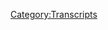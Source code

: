 {{DEFAULTSORT:
    #_TRANSCRIPT_0541:March 17-18, 2021
}}{{Transcript
    | title         = [[541: March 17-18, 2021]]
    | caption       = [https://knowledgefight.libsyn.com/541-march-17-18-2021 Listen to this episode on Libsyn]
    | episodeNumber = [[541: March 17-18, 2021|541]]
    | length        = 01:31:11
}}

{{MessageBox
    | header     = Warning: Bot Generated Content
    | text       = This transcript was automatically generated by transcription software and likely contains many mistakes and misattributions. Please check the audio for definitive quotes, attribution, and context.
    | image      = N3yvass4myg91.webp
    | imagewidth = 50px
    | id         = warning
}}

{{TranscriptBlock
    | name      = Unknown Speaker
    | timestamp = 00:00:00.000
    | text      = N-N-N-N-N-N-N-Knowledge Fight
}}

{{TranscriptBlock
    | name      = Unknown Speaker
    | timestamp = 00:00:12.960
    | text      = Dan and Jordan, I am sweating.
}}

{{TranscriptBlock
    | name      = Unknown Speaker
    | timestamp = 00:00:19.600
    | text      = Knowledgefight.com, it's time to pray.
}}

{{TranscriptBlock
    | name      = Unknown Speaker
    | timestamp = 00:00:21.399
    | text      = I have great respect for Knowledgefight.
}}

{{TranscriptBlock
    | name      = Unknown Speaker
    | timestamp = 00:00:23.920
    | text      = Knowledgefight.
}}

{{TranscriptBlock
    | name      = Unknown Speaker
    | timestamp = 00:00:24.920
    | text      = I'm sick of them posing as if they're the good guys saying we are the bad guys.
}}

{{TranscriptBlock
    | name      = Unknown Speaker
    | timestamp = 00:00:29.359
    | text      = Knowledgefight.
}}

{{TranscriptBlock
    | name      = Unknown Speaker
    | timestamp = 00:00:30.359
    | text      = N-N-N-N-N-Knowledge Fight.
}}

{{TranscriptBlock
    | name      = Unknown Speaker
    | timestamp = 00:00:31.359
    | text      = Dan and Jordan, I am sweating.
}}

{{TranscriptBlock
    | name      = Unknown Speaker
    | timestamp = 00:00:32.359
    | text      = Knowledgefight.
}}

{{TranscriptBlock
    | name      = Unknown Speaker
    | timestamp = 00:00:33.359
    | text      = N-N-N-N-Knowledge Fight.
}}

{{TranscriptBlock
    | name      = Unknown Speaker
    | timestamp = 00:00:34.359
    | text      = opt- in Victory â€"
}}

{{TranscriptBlock
    | name      = Unknown Speaker
    | timestamp = 00:00:29.980
    | text      = I am sweating.
}}

{{TranscriptBlock
    | name      = Unknown Speaker
    | timestamp = 00:00:31.000
    | text      = N-N-N-N-Knowledge Fight.
}}

{{TranscriptBlock
    | name      = Unknown Speaker
    | timestamp = 00:00:53.399
    | text      = I'm Dan.
}}

{{TranscriptBlock
    | name      = Unknown Speaker
    | timestamp = 00:00:54.399
    | text      = I'm Jordan.
}}

{{TranscriptBlock
    | name      = Unknown Speaker
    | timestamp = 00:00:55.399
    | text      = We're a couple dudes.
}}

{{TranscriptBlock
    | name      = Unknown Speaker
    | timestamp = 00:00:56.399
    | text      = Let's sit around, drink novelty beverages, and talk a little bit about Alex Jones.
}}

{{TranscriptBlock
    | name      = Unknown Speaker
    | timestamp = 00:00:57.399
    | text      = Oh, indeed we are, Dan.
}}

{{TranscriptBlock
    | name      = Unknown Speaker
    | timestamp = 00:00:58.399
    | text      = Jordan.
}}

{{TranscriptBlock
    | name      = Unknown Speaker
    | timestamp = 00:00:59.399
    | text      = Dan!
}}

{{TranscriptBlock
    | name      = Unknown Speaker
    | timestamp = 00:01:00.399
    | text      = Jordan.
}}

{{TranscriptBlock
    | name      = Unknown Speaker
    | timestamp = 00:01:01.399
    | text      = Quick question for you.
}}

{{TranscriptBlock
    | name      = Unknown Speaker
    | timestamp = 00:01:02.399
    | text      = What's up?
}}

{{TranscriptBlock
    | name      = Unknown Speaker
    | timestamp = 00:01:03.399
    | text      = What's your bright spot today?
}}

{{TranscriptBlock
    | name      = Unknown Speaker
    | timestamp = 00:01:04.400
    | text      = I got an anti-bright spot.
}}

{{TranscriptBlock
    | name      = Unknown Speaker
    | timestamp = 00:01:05.400
    | text      = Oh, you got an anti-bright spot?
}}

{{TranscriptBlock
    | name      = Unknown Speaker
    | timestamp = 00:01:06.400
    | text      = Yes.
}}

{{TranscriptBlock
    | name      = Unknown Speaker
    | timestamp = 00:01:07.400
    | text      = Okay.
}}

{{TranscriptBlock
    | name      = Unknown Speaker
    | timestamp = 00:01:08.400
    | text      = Sort of a dark spot, or at least, like, you know, in the cheers and jeers parlance.
}}

{{TranscriptBlock
    | name      = Unknown Speaker
    | timestamp = 00:01:09.400
    | text      = All right, all right.
}}

{{TranscriptBlock
    | name      = Unknown Speaker
    | timestamp = 00:01:10.400
    | text      = This is a jeer.
}}

{{TranscriptBlock
    | name      = Unknown Speaker
    | timestamp = 00:01:11.400
    | text      = This is a jeer.
}}

{{TranscriptBlock
    | name      = Unknown Speaker
    | timestamp = 00:01:12.400
    | text      = But it's also kind of a bright spot because it's me expressing some of my drives towards
}}

{{TranscriptBlock
    | name      = Unknown Speaker
    | timestamp = 00:01:13.400
    | text      = me.
}}

{{TranscriptBlock
    | name      = Unknown Speaker
    | timestamp = 00:01:14.400
    | text      = I'm Dan.
}}

{{TranscriptBlock
    | name      = Unknown Speaker
    | timestamp = 00:01:15.400
    | text      = I'm Jordan.
}}

{{TranscriptBlock
    | name      = Unknown Speaker
    | timestamp = 00:01:16.400
    | text      = We're a couple dudes.
}}

{{TranscriptBlock
    | name      = Unknown Speaker
    | timestamp = 00:01:17.400
    | text      = What's your bright spot today?
}}

{{TranscriptBlock
    | name      = Unknown Speaker
    | timestamp = 00:01:26.400
    | text      = I had to make a run over to the, uh, the CVS, and I went inside and, uh...
}}

{{TranscriptBlock
    | name      = Unknown Speaker
    | timestamp = 00:01:31.400
    | text      = Whoa, is this buzz marketing for CVS?
}}

{{TranscriptBlock
    | name      = Unknown Speaker
    | timestamp = 00:01:33.400
    | text      = It's not.
}}

{{TranscriptBlock
    | name      = Unknown Speaker
    | timestamp = 00:01:34.400
    | text      = Okay, good.
}}

{{TranscriptBlock
    | name      = Unknown Speaker
    | timestamp = 00:01:35.400
    | text      = Remember, this is jeers.
}}

{{TranscriptBlock
    | name      = Unknown Speaker
    | timestamp = 00:01:37.400
    | text      = I saw a new beverage product there.
}}

{{TranscriptBlock
    | name      = Unknown Speaker
    | timestamp = 00:01:40.400
    | text      = Uh-huh.
}}

{{TranscriptBlock
    | name      = Unknown Speaker
    | timestamp = 00:01:41.400
    | text      = It was Coca-Cola with coffee.
}}

{{TranscriptBlock
    | name      = Unknown Speaker
    | timestamp = 00:01:43.400
    | text      = No.
}}

{{TranscriptBlock
    | name      = Unknown Speaker
    | timestamp = 00:01:44.400
    | text      = Uh-uh.
}}

{{TranscriptBlock
    | name      = Unknown Speaker
    | timestamp = 00:01:45.400
    | text      = No.
}}

{{TranscriptBlock
    | name      = Unknown Speaker
    | timestamp = 00:01:46.400
    | text      = It was my first instinct.
}}

{{TranscriptBlock
    | name      = Unknown Speaker
    | timestamp = 00:01:47.400
    | text      = Nope.
}}

{{TranscriptBlock
    | name      = Unknown Speaker
    | timestamp = 00:01:48.400
    | text      = Here's my second instinct.
}}

{{TranscriptBlock
    | name      = Unknown Speaker
    | timestamp = 00:01:49.400
    | text      = Double no.
}}

{{TranscriptBlock
    | name      = Unknown Speaker
    | timestamp = 00:01:50.400
    | text      = Yeah.
}}

{{TranscriptBlock
    | name      = Unknown Speaker
    | timestamp = 00:01:51.400
    | text      = I doubled down, and I got it.
}}

{{TranscriptBlock
    | name      = Unknown Speaker
    | timestamp = 00:01:52.400
    | text      = Yes, of course you did.
}}

{{TranscriptBlock
    | name      = Unknown Speaker
    | timestamp = 00:01:53.400
    | text      = I was very excited.
}}

{{TranscriptBlock
    | name      = Unknown Speaker
    | timestamp = 00:01:54.400
    | text      = Of course you did.
}}

{{TranscriptBlock
    | name      = Unknown Speaker
    | timestamp = 00:01:55.400
    | text      = It is repulsive.
}}

{{TranscriptBlock
    | name      = Unknown Speaker
    | timestamp = 00:01:56.400
    | text      = How could you possibly think that's a good idea?
}}

{{TranscriptBlock
    | name      = Unknown Speaker
    | timestamp = 00:01:58.400
    | text      = I don't know.
}}

{{TranscriptBlock
    | name      = Unknown Speaker
    | timestamp = 00:01:59.400
    | text      = I've been surprised by things in the past.
}}

{{TranscriptBlock
    | name      = Unknown Speaker
    | timestamp = 00:02:00.900
    | text      = Sure, sure.
}}

{{TranscriptBlock
    | name      = Unknown Speaker
    | timestamp = 00:02:01.900
    | text      = You know, that black cherry coffee seltzer is really good.
}}

{{TranscriptBlock
    | name      = Unknown Speaker
    | timestamp = 00:02:04.200
    | text      = Yeah, that is really good.
}}

{{TranscriptBlock
    | name      = Unknown Speaker
    | timestamp = 00:02:05.400
    | text      = Yeah, this one is not.
}}

{{TranscriptBlock
    | name      = Unknown Speaker
    | timestamp = 00:02:06.400
    | text      = No.
}}

{{TranscriptBlock
    | name      = Unknown Speaker
    | timestamp = 00:02:07.400
    | text      = This Coke is, uh, disgusting.
}}

{{TranscriptBlock
    | name      = Unknown Speaker
    | timestamp = 00:02:08.400
    | text      = No, yeah, that's, that's the worst thing I've ever heard anyone do to coffee.
}}

{{TranscriptBlock
    | name      = Unknown Speaker
    | timestamp = 00:02:12.400
    | text      = Yep.
}}

{{TranscriptBlock
    | name      = Unknown Speaker
    | timestamp = 00:02:13.400
    | text      = Bad.
}}

{{TranscriptBlock
    | name      = Unknown Speaker
    | timestamp = 00:02:14.400
    | text      = Yeah.
}}

{{TranscriptBlock
    | name      = Unknown Speaker
    | timestamp = 00:02:15.400
    | text      = I thought you were putting some cream in there.
}}

{{TranscriptBlock
    | name      = Unknown Speaker
    | timestamp = 00:02:16.400
    | text      = I was thinking about it.
}}

{{TranscriptBlock
    | name      = Unknown Speaker
    | timestamp = 00:02:17.400
    | text      = No, and actually, I should be perfectly honest, I bought three varieties of it.
}}

{{TranscriptBlock
    | name      = Unknown Speaker
    | timestamp = 00:02:22.400
    | text      = Because they had single cans.
}}

{{TranscriptBlock
    | name      = Unknown Speaker
    | timestamp = 00:02:23.400
    | text      = Sure, sure.
}}

{{TranscriptBlock
    | name      = Unknown Speaker
    | timestamp = 00:02:24.400
    | text      = So I bought the regular, the caramel, and the vanilla.
}}

{{TranscriptBlock
    | name      = Unknown Speaker
    | timestamp = 00:02:27.400
    | text      = Oh, boy.
}}

{{TranscriptBlock
    | name      = Unknown Speaker
    | timestamp = 00:02:28.400
    | text      = I haven't tried the other two.
}}

{{TranscriptBlock
    | name      = Unknown Speaker
    | timestamp = 00:02:29.400
    | text      = Wait, they were all three coffee, though.
}}

{{TranscriptBlock
    | name      = Unknown Speaker
    | timestamp = 00:02:30.400
    | text      = Yeah, yeah, yeah.
}}

{{TranscriptBlock
    | name      = Unknown Speaker
    | timestamp = 00:02:31.400
    | text      = Coffee with...
}}

{{TranscriptBlock
    | name      = Unknown Speaker
    | timestamp = 00:02:32.400
    | text      = It's a new line of Coke things.
}}

{{TranscriptBlock
    | name      = Unknown Speaker
    | timestamp = 00:02:33.400
    | text      = Oh, my God, these monsters.
}}

{{TranscriptBlock
    | name      = Unknown Speaker
    | timestamp = 00:02:35.400
    | text      = I got all three.
}}

{{TranscriptBlock
    | name      = Unknown Speaker
    | timestamp = 00:02:36.400
    | text      = Have we not enough problems already, Dan?
}}

{{TranscriptBlock
    | name      = Unknown Speaker
    | timestamp = 00:02:39.400
    | text      = I got all three because I was like, what if they're amazing?
}}

{{TranscriptBlock
    | name      = Unknown Speaker
    | timestamp = 00:02:41.400
    | text      = And now I've tried one, and I just, I'm gonna stare at the other two for a while.
}}

{{TranscriptBlock
    | name      = Unknown Speaker
    | timestamp = 00:02:45.400
    | text      = No, I'm not gonna, I'm not excited to drink those.
}}

{{TranscriptBlock
    | name      = Unknown Speaker
    | timestamp = 00:02:48.400
    | text      = Uh, yeah, well, that could be a bonus episode.
}}

{{TranscriptBlock
    | name      = Unknown Speaker
    | timestamp = 00:02:50.400
    | text      = Yeah, maybe.
}}

{{TranscriptBlock
    | name      = Unknown Speaker
    | timestamp = 00:02:51.400
    | text      = Eh, we could do that.
}}

{{TranscriptBlock
    | name      = Unknown Speaker
    | timestamp = 00:02:52.400
    | text      = You hear me be miserable drinking Coke?
}}

{{TranscriptBlock
    | name      = Unknown Speaker
    | timestamp = 00:02:54.400
    | text      = That wouldn't bother me too much.
}}

{{TranscriptBlock
    | name      = Unknown Speaker
    | timestamp = 00:02:56.400
    | text      = What's your bright spot?
}}

{{TranscriptBlock
    | name      = Unknown Speaker
    | timestamp = 00:02:57.400
    | text      = My bright spot, Dan, is that on Saturday, I will be finishing my Final Fantasy VII riff
}}

{{TranscriptBlock
    | name      = Unknown Speaker
    | timestamp = 00:03:07.400
    | text      = make project.
}}

{{TranscriptBlock
    | name      = Unknown Speaker
    | timestamp = 00:03:08.400
    | text      = Fun!
}}

{{TranscriptBlock
    | name      = Unknown Speaker
    | timestamp = 00:03:09.400
    | text      = It will be done.
}}

{{TranscriptBlock
    | name      = Unknown Speaker
    | timestamp = 00:03:10.400
    | text      = I couldn't do it last night, or Wednesday night, so I'm gonna do a marathon on Saturday.
}}

{{TranscriptBlock
    | name      = Unknown Speaker
    | timestamp = 00:03:16.400
    | text      = I'm almost at the end of the game.
}}

{{TranscriptBlock
    | name      = Unknown Speaker
    | timestamp = 00:03:17.400
    | text      = I don't know how long it's gonna take.
}}

{{TranscriptBlock
    | name      = Unknown Speaker
    | timestamp = 00:03:19.400
    | text      = Sure.
}}

{{TranscriptBlock
    | name      = Unknown Speaker
    | timestamp = 00:03:20.400
    | text      = But it's gonna start at 11, and it's just gonna go until I finish the game.
}}

{{TranscriptBlock
    | name      = Unknown Speaker
    | timestamp = 00:03:23.400
    | text      = And the Wonks can join you over on your Twitch channel?
}}

{{TranscriptBlock
    | name      = Unknown Speaker
    | timestamp = 00:03:25.400
    | text      = You betcha.
}}

{{TranscriptBlock
    | name      = Unknown Speaker
    | timestamp = 00:03:26.400
    | text      = You bet.
}}

{{TranscriptBlock
    | name      = Unknown Speaker
    | timestamp = 00:03:27.400
    | text      = You can.
}}

{{TranscriptBlock
    | name      = Unknown Speaker
    | timestamp = 00:03:28.400
    | text      = JB, home, something or other.
}}

{{TranscriptBlock
    | name      = Unknown Speaker
    | timestamp = 00:03:29.400
    | text      = 3209.
}}

{{TranscriptBlock
    | name      = Unknown Speaker
    | timestamp = 00:03:30.400
    | text      = You betcha.
}}

{{TranscriptBlock
    | name      = Unknown Speaker
    | timestamp = 00:03:31.400
    | text      = Yep.
}}

{{TranscriptBlock
    | name      = Unknown Speaker
    | timestamp = 00:03:32.400
    | text      = You got it.
}}

{{TranscriptBlock
    | name      = Unknown Speaker
    | timestamp = 00:03:33.400
    | text      = Uh, yeah, that should be fun.
}}

{{TranscriptBlock
    | name      = Unknown Speaker
    | timestamp = 00:03:34.400
    | text      = Yeah.
}}

{{TranscriptBlock
    | name      = Unknown Speaker
    | timestamp = 00:03:35.400
    | text      = I'm not gonna stop by.
}}

{{TranscriptBlock
    | name      = Unknown Speaker
    | timestamp = 00:03:36.400
    | text      = You're not gonna stop by.
}}

{{TranscriptBlock
    | name      = Unknown Speaker
    | timestamp = 00:03:37.400
    | text      = No, no, no.
}}

{{TranscriptBlock
    | name      = Unknown Speaker
    | timestamp = 00:03:38.400
    | text      = Please, please, let's not get any...
}}

{{TranscriptBlock
    | name      = Unknown Speaker
    | timestamp = 00:03:39.400
    | text      = Wait, what time are you...
}}

{{TranscriptBlock
    | name      = Unknown Speaker
    | timestamp = 00:03:40.400
    | text      = No, like, maybe they're special guests.
}}

{{TranscriptBlock
    | name      = Unknown Speaker
    | timestamp = 00:03:42.400
    | text      = No.
}}

{{TranscriptBlock
    | name      = Unknown Speaker
    | timestamp = 00:03:43.400
    | text      = What time are you gonna start?
}}

{{TranscriptBlock
    | name      = Unknown Speaker
    | timestamp = 00:03:44.400
    | text      = Probably 11.
}}

{{TranscriptBlock
    | name      = Unknown Speaker
    | timestamp = 00:03:45.400
    | text      = Okay.
}}

{{TranscriptBlock
    | name      = Unknown Speaker
    | timestamp = 00:03:46.400
    | text      = Yeah.
}}

{{TranscriptBlock
    | name      = Unknown Speaker
    | timestamp = 00:03:47.400
    | text      = If you hear a rapping on your window at about 1130, that's me.
}}

{{TranscriptBlock
    | name      = Unknown Speaker
    | timestamp = 00:03:49.400
    | text      = We'll see.
}}

{{TranscriptBlock
    | name      = Unknown Speaker
    | timestamp = 00:03:50.400
    | text      = We'll see what happens.
}}

{{TranscriptBlock
    | name      = Unknown Speaker
    | timestamp = 00:03:51.400
    | text      = It's me, and I'm day drunk.
}}

{{TranscriptBlock
    | name      = Unknown Speaker
    | timestamp = 00:03:52.400
    | text      = Okay.
}}

{{TranscriptBlock
    | name      = Unknown Speaker
    | timestamp = 00:03:53.400
    | text      = Now that might be fun.
}}

{{TranscriptBlock
    | name      = Unknown Speaker
    | timestamp = 00:03:54.400
    | text      = Crashing in through your window.
}}

{{TranscriptBlock
    | name      = Unknown Speaker
    | timestamp = 00:03:56.400
    | text      = I'd be fine with that.
}}

{{TranscriptBlock
    | name      = Unknown Speaker
    | timestamp = 00:03:57.400
    | text      = Um, so Jordan, today we got an interesting episode.
}}

{{TranscriptBlock
    | name      = Unknown Speaker
    | timestamp = 00:03:59.400
    | text      = We're gonna be talking about Wednesday and Thursday of this week.
}}

{{TranscriptBlock
    | name      = Unknown Speaker
    | timestamp = 00:04:03.400
    | text      = That is March 17th and 18th, 20...
}}

{{TranscriptBlock
    | name      = Unknown Speaker
    | timestamp = 00:04:06.400
    | text      = No, no, no!
}}

{{TranscriptBlock
    | name      = Unknown Speaker
    | timestamp = 00:04:09.400
    | text      = Damn it!
}}

{{TranscriptBlock
    | name      = Unknown Speaker
    | timestamp = 00:04:11.400
    | text      = Damn it!
}}

{{TranscriptBlock
    | name      = Unknown Speaker
    | timestamp = 00:04:12.400
    | text      = This was a terrible idea that is only gotten worse.
}}

{{TranscriptBlock
    | name      = Unknown Speaker
    | timestamp = 00:04:15.400
    | text      = I think it's over.
}}

{{TranscriptBlock
    | name      = Unknown Speaker
    | timestamp = 00:04:16.399
    | text      = I think it's over because you technically won.
}}

{{TranscriptBlock
    | name      = Unknown Speaker
    | timestamp = 00:04:18.399
    | text      = Now I'm too aware.
}}

{{TranscriptBlock
    | name      = Unknown Speaker
    | timestamp = 00:04:19.399
    | text      = Yeah.
}}

{{TranscriptBlock
    | name      = Unknown Speaker
    | timestamp = 00:04:20.399
    | text      = But you also won.
}}

{{TranscriptBlock
    | name      = Unknown Speaker
    | timestamp = 00:04:21.399
    | text      = Yeah.
}}

{{TranscriptBlock
    | name      = Unknown Speaker
    | timestamp = 00:04:22.399
    | text      = The whole thing was you weren't winning.
}}

{{TranscriptBlock
    | name      = Unknown Speaker
    | timestamp = 00:04:23.399
    | text      = I would never win.
}}

{{TranscriptBlock
    | name      = Unknown Speaker
    | timestamp = 00:04:24.399
    | text      = Yeah, the game got busted by you winning.
}}

{{TranscriptBlock
    | name      = Unknown Speaker
    | timestamp = 00:04:25.399
    | text      = Yeah, well, naturally.
}}

{{TranscriptBlock
    | name      = Unknown Speaker
    | timestamp = 00:04:26.399
    | text      = Hold on, what's that?
}}

{{TranscriptBlock
    | name      = Unknown Speaker
    | timestamp = 00:04:27.399
    | text      = Is somebody at the door?
}}

{{TranscriptBlock
    | name      = Unknown Speaker
    | timestamp = 00:04:28.399
    | text      = Oh, no.
}}

{{TranscriptBlock
    | name      = Unknown Speaker
    | timestamp = 00:04:29.399
    | text      = Wait, how does this bit go?
}}

{{TranscriptBlock
    | name      = Unknown Speaker
    | timestamp = 00:04:31.399
    | text      = I don't know.
}}

{{TranscriptBlock
    | name      = Unknown Speaker
    | timestamp = 00:04:32.399
    | text      = This is how most bits...
}}

{{TranscriptBlock
    | name      = Unknown Speaker
    | timestamp = 00:04:33.399
    | text      = That bit is now that we don't know how that bit works.
}}

{{TranscriptBlock
    | name      = Unknown Speaker
    | timestamp = 00:04:35.399
    | text      = Yeah, that's fair.
}}

{{TranscriptBlock
    | name      = Unknown Speaker
    | timestamp = 00:04:36.399
    | text      = Um, so it's an interesting little bit of time.
}}

{{TranscriptBlock
    | name      = Unknown Speaker
    | timestamp = 00:04:39.399
    | text      = I think there's a couple of very important things that come up.
}}

{{TranscriptBlock
    | name      = Unknown Speaker
    | timestamp = 00:04:41.399
    | text      = But actually, I'm kind of shocked by what doesn't come up.
}}

{{TranscriptBlock
    | name      = Unknown Speaker
    | timestamp = 00:04:45.399
    | text      = And then we have one of Alex Jones' most spectacular flare-ups.
}}

{{TranscriptBlock
    | name      = Unknown Speaker
    | timestamp = 00:04:49.399
    | text      = Okay.
}}

{{TranscriptBlock
    | name      = Unknown Speaker
    | timestamp = 00:04:50.399
    | text      = Blow-ups on air in recent memory.
}}

{{TranscriptBlock
    | name      = Unknown Speaker
    | timestamp = 00:04:52.399
    | text      = Okay.
}}

{{TranscriptBlock
    | name      = Unknown Speaker
    | timestamp = 00:04:53.399
    | text      = But before we get to today's episode, let's take a little moment and say hello and thank
}}

{{TranscriptBlock
    | name      = Unknown Speaker
    | timestamp = 00:04:56.399
    | text      = you to some wonks.
}}

{{TranscriptBlock
    | name      = Unknown Speaker
    | timestamp = 00:04:57.399
    | text      = Oh, that's nice.
}}

{{TranscriptBlock
    | name      = Unknown Speaker
    | timestamp = 00:04:58.399
    | text      = So first, hi in Seattle.
}}

{{TranscriptBlock
    | name      = Unknown Speaker
    | timestamp = 00:05:00.399
    | text      = Thank you so much.
}}

{{TranscriptBlock
    | name      = Unknown Speaker
    | timestamp = 00:05:01.399
    | text      = You are now a policy wonk.
}}

{{TranscriptBlock
    | name      = Unknown Speaker
    | timestamp = 00:05:02.399
    | text      = I'm a policy wonk.
}}

{{TranscriptBlock
    | name      = Unknown Speaker
    | timestamp = 00:05:03.399
    | text      = Hello, hi in Seattle.
}}

{{TranscriptBlock
    | name      = Unknown Speaker
    | timestamp = 00:05:05.399
    | text      = Thank you very much.
}}

{{TranscriptBlock
    | name      = Unknown Speaker
    | timestamp = 00:05:06.399
    | text      = H-I-G-H.
}}

{{TranscriptBlock
    | name      = Unknown Speaker
    | timestamp = 00:05:07.399
    | text      = H-I-G-O.
}}

{{TranscriptBlock
    | name      = Unknown Speaker
    | timestamp = 00:05:08.399
    | text      = Oh, I was going to say.
}}

{{TranscriptBlock
    | name      = Unknown Speaker
    | timestamp = 00:05:09.399
    | text      = Well, then get some sleep.
}}

{{TranscriptBlock
    | name      = Unknown Speaker
    | timestamp = 00:05:10.399
    | text      = Yeah.
}}

{{TranscriptBlock
    | name      = Unknown Speaker
    | timestamp = 00:05:11.399
    | text      = Or if it was H-I in Seattle, that could be like Frasier.
}}

{{TranscriptBlock
    | name      = Unknown Speaker
    | timestamp = 00:05:14.399
    | text      = Yeah.
}}

{{TranscriptBlock
    | name      = Unknown Speaker
    | timestamp = 00:05:15.399
    | text      = Hello, Seattle.
}}

{{TranscriptBlock
    | name      = Unknown Speaker
    | timestamp = 00:05:16.399
    | text      = Hello, Seattle.
}}

{{TranscriptBlock
    | name      = Unknown Speaker
    | timestamp = 00:05:17.399
    | text      = Next, Big Robbie D. Thank you so much.
}}

{{TranscriptBlock
    | name      = Unknown Speaker
    | timestamp = 00:05:18.399
    | text      = You are now a policy wonk.
}}

{{TranscriptBlock
    | name      = Unknown Speaker
    | timestamp = 00:05:20.399
    | text      = I'm a policy wonk.
}}

{{TranscriptBlock
    | name      = Unknown Speaker
    | timestamp = 00:05:21.399
    | text      = Thank you very much, Big Rob.
}}

{{TranscriptBlock
    | name      = Unknown Speaker
    | timestamp = 00:05:22.399
    | text      = Thank you.
}}

{{TranscriptBlock
    | name      = Unknown Speaker
    | timestamp = 00:05:23.399
    | text      = Next, Paul Joseph Fartson.
}}

{{TranscriptBlock
    | name      = Unknown Speaker
    | timestamp = 00:05:24.399
    | text      = Thank you so much.
}}

{{TranscriptBlock
    | name      = Unknown Speaker
    | timestamp = 00:05:25.399
    | text      = You are now a policy wonk.
}}

{{TranscriptBlock
    | name      = Unknown Speaker
    | timestamp = 00:05:26.399
    | text      = I'm a policy wonk.
}}

{{TranscriptBlock
    | name      = Unknown Speaker
    | timestamp = 00:05:27.399
    | text      = Thank you very much, PJ Fs.
}}

{{TranscriptBlock
    | name      = Unknown Speaker
    | timestamp = 00:05:30.399
    | text      = And Cassie, thank you so much.
}}

{{TranscriptBlock
    | name      = Unknown Speaker
    | timestamp = 00:05:33.399
    | text      = You are now a policy wonk.
}}

{{TranscriptBlock
    | name      = Unknown Speaker
    | timestamp = 00:05:34.399
    | text      = I'm a policy wonk.
}}

{{TranscriptBlock
    | name      = Unknown Speaker
    | timestamp = 00:05:35.399
    | text      = Thanks, Cassie.
}}

{{TranscriptBlock
    | name      = Unknown Speaker
    | timestamp = 00:05:36.399
    | text      = And I'd like to give a happy birthday shout out, because fucking on the last episode,
}}

{{TranscriptBlock
    | name      = Unknown Speaker
    | timestamp = 00:05:41.399
    | text      = I said we're going to do this monthly, and then I get a fucking email from somebody who's
}}

{{TranscriptBlock
    | name      = Unknown Speaker
    | timestamp = 00:05:46.399
    | text      = asking to be a March birthday shout out.
}}

{{TranscriptBlock
    | name      = Unknown Speaker
    | timestamp = 00:05:48.399
    | text      = I was saying at the end of March, we'd do April.
}}

{{TranscriptBlock
    | name      = Unknown Speaker
    | timestamp = 00:05:51.399
    | text      = Oh, my God.
}}

{{TranscriptBlock
    | name      = Unknown Speaker
    | timestamp = 00:05:52.399
    | text      = Oh, man.
}}

{{TranscriptBlock
    | name      = Unknown Speaker
    | timestamp = 00:05:53.399
    | text      = We're not going to be able to do this.
}}

{{TranscriptBlock
    | name      = Unknown Speaker
    | timestamp = 00:05:54.399
    | text      = No.
}}

{{TranscriptBlock
    | name      = Unknown Speaker
    | timestamp = 00:05:55.399
    | text      = We'll never keep track of this properly.
}}

{{TranscriptBlock
    | name      = Unknown Speaker
    | timestamp = 00:05:56.399
    | text      = Now, the bit of this is being unable to do the-
}}

{{TranscriptBlock
    | name      = Unknown Speaker
    | timestamp = 00:05:59.399
    | text      = Yeah, yeah, yeah, yeah.
}}

{{TranscriptBlock
    | name      = Unknown Speaker
    | timestamp = 00:06:01.399
    | text      = Let's try and give everybody birthday shout outs, but never actually get to the names.
}}

{{TranscriptBlock
    | name      = Unknown Speaker
    | timestamp = 00:06:05.399
    | text      = This isn't their fault.
}}

{{TranscriptBlock
    | name      = Unknown Speaker
    | timestamp = 00:06:06.399
    | text      = Of course it's not.
}}

{{TranscriptBlock
    | name      = Unknown Speaker
    | timestamp = 00:06:07.399
    | text      = I've got no problem with this person, and I hope they have a happy birthday.
}}

{{TranscriptBlock
    | name      = Unknown Speaker
    | timestamp = 00:06:11.399
    | text      = Of course.
}}

{{TranscriptBlock
    | name      = Unknown Speaker
    | timestamp = 00:06:13.399
    | text      = But clearly-
}}

{{TranscriptBlock
    | name      = Unknown Speaker
    | timestamp = 00:06:14.399
    | text      = For your birthday, we get an existential crisis.
}}

{{TranscriptBlock
    | name      = Unknown Speaker
    | timestamp = 00:06:18.399
    | text      = Clearly, I'm not meant to have an email address.
}}

{{TranscriptBlock
    | name      = Unknown Speaker
    | timestamp = 00:06:22.399
    | text      = Anyway, happy birthday, and congratulations on becoming a technocrat to our beloved trans-dimensional
}}

{{TranscriptBlock
    | name      = Unknown Speaker
    | timestamp = 00:06:29.399
    | text      = chocolate male vitality raptor out in Michigan.
}}

{{TranscriptBlock
    | name      = Unknown Speaker
    | timestamp = 00:06:32.399
    | text      = Thank you so much, Dell.
}}

{{TranscriptBlock
    | name      = Unknown Speaker
    | timestamp = 00:06:34.399
    | text      = I'm a policy wonk.
}}

{{TranscriptBlock
    | name      = Unknown Speaker
    | timestamp = 00:06:35.399
    | text      = Crikey, mate.
}}

{{TranscriptBlock
    | name      = Unknown Speaker
    | timestamp = 00:06:36.399
    | text      = That's fantastic.
}}

{{TranscriptBlock
    | name      = Unknown Speaker
    | timestamp = 00:06:37.399
    | text      = Have yourself a brew.
}}

{{TranscriptBlock
    | name      = Unknown Speaker
    | timestamp = 00:06:38.399
    | text      = How's your 401k doing, bro?
}}

{{TranscriptBlock
    | name      = Unknown Speaker
    | timestamp = 00:06:40.399
    | text      = We got to go full tilt boogie on this, Watson, all right?
}}

{{TranscriptBlock
    | name      = Unknown Speaker
    | timestamp = 00:06:42.399
    | text      = Let's just get down to business.
}}

{{TranscriptBlock
    | name      = Unknown Speaker
    | timestamp = 00:06:44.399
    | text      = We ain't making that money off that heroin.
}}

{{TranscriptBlock
    | name      = Unknown Speaker
    | timestamp = 00:06:46.399
    | text      = Why are you pimps so good?
}}

{{TranscriptBlock
    | name      = Unknown Speaker
    | timestamp = 00:06:48.399
    | text      = My neck is freakishly large.
}}

{{TranscriptBlock
    | name      = Unknown Speaker
    | timestamp = 00:06:50.399
    | text      = I declare info war on you.
}}

{{TranscriptBlock
    | name      = Unknown Speaker
    | timestamp = 00:06:52.399
    | text      = Thank you so much, Dell.
}}

{{TranscriptBlock
    | name      = Unknown Speaker
    | timestamp = 00:06:53.399
    | text      = Yes, thank you very much, Dell.
}}

{{TranscriptBlock
    | name      = Unknown Speaker
    | timestamp = 00:06:55.399
    | text      = Beloved trans-dimensional chocolate male vitality rapper and a funky homo sapien.
}}

{{TranscriptBlock
    | name      = Unknown Speaker
    | timestamp = 00:06:58.399
    | text      = How could you not enjoy both of those people?
}}

{{TranscriptBlock
    | name      = Unknown Speaker
    | timestamp = 00:07:01.399
    | text      = Yeah, totally.
}}

{{TranscriptBlock
    | name      = Unknown Speaker
    | timestamp = 00:07:02.399
    | text      = So, Jordan, Wednesday and Thursday of this week, I was dreading this.
}}

{{TranscriptBlock
    | name      = Unknown Speaker
    | timestamp = 00:07:08.399
    | text      = I was dreading doing the show because I had a sense that possibly Alex would talk about
}}

{{TranscriptBlock
    | name      = Unknown Speaker
    | timestamp = 00:07:15.399
    | text      = the Atlanta shootings.
}}

{{TranscriptBlock
    | name      = Unknown Speaker
    | timestamp = 00:07:16.399
    | text      = Yes.
}}

{{TranscriptBlock
    | name      = Unknown Speaker
    | timestamp = 00:07:17.399
    | text      = At the spas in Atlanta, left eight dead.
}}

{{TranscriptBlock
    | name      = Unknown Speaker
    | timestamp = 00:07:20.399
    | text      = No interest in doing that.
}}

{{TranscriptBlock
    | name      = Unknown Speaker
    | timestamp = 00:07:22.399
    | text      = No, and I thought that would be really complicated because there's a lot of issues to unpack,
}}

{{TranscriptBlock
    | name      = Unknown Speaker
    | timestamp = 00:07:26.399
    | text      = you know, both about the anti-sex worker ideas that are possibly motivating of the shooter
}}

{{TranscriptBlock
    | name      = Unknown Speaker
    | timestamp = 00:07:35.399
    | text      = and also certainly the violence towards Asian Americans.
}}

{{TranscriptBlock
    | name      = Unknown Speaker
    | timestamp = 00:07:38.399
    | text      = Anyone who created Fentanyl the Magic Dragon or whatever can shut the fuck up.
}}

{{TranscriptBlock
    | name      = Unknown Speaker
    | timestamp = 00:07:43.399
    | text      = And I thought it would be really difficult with the information that we have available,
}}

{{TranscriptBlock
    | name      = Unknown Speaker
    | timestamp = 00:07:48.399
    | text      = but both of those things are things that intersect with Alex's world in a kind of scary way.
}}

{{TranscriptBlock
    | name      = Unknown Speaker
    | timestamp = 00:07:53.399
    | text      = Insofar as he is misogynist and anti-Asian.
}}

{{TranscriptBlock
    | name      = Unknown Speaker
    | timestamp = 00:07:56.399
    | text      = Yes.
}}

{{TranscriptBlock
    | name      = Unknown Speaker
    | timestamp = 00:07:57.399
    | text      = And I didn't want to deal with it.
}}

{{TranscriptBlock
    | name      = Unknown Speaker
    | timestamp = 00:07:59.399
    | text      = And so I was worried and I get into it and he doesn't bring it up at all on Wednesday.
}}

{{TranscriptBlock
    | name      = Unknown Speaker
    | timestamp = 00:08:05.399
    | text      = Not a surprise.
}}

{{TranscriptBlock
    | name      = Unknown Speaker
    | timestamp = 00:08:06.399
    | text      = Not a surprise.
}}

{{TranscriptBlock
    | name      = Unknown Speaker
    | timestamp = 00:08:07.399
    | text      = He makes a passing reference to being an incel on Thursday, but he doesn't really talk about
}}

{{TranscriptBlock
    | name      = Unknown Speaker
    | timestamp = 00:08:12.399
    | text      = this incident at all.
}}

{{TranscriptBlock
    | name      = Unknown Speaker
    | timestamp = 00:08:14.399
    | text      = And so if he does in the future, we'll talk about it.
}}

{{TranscriptBlock
    | name      = Unknown Speaker
    | timestamp = 00:08:17.399
    | text      = But for now, I mean, my feeling is I'm looking to get more information as it becomes available
}}

{{TranscriptBlock
    | name      = Unknown Speaker
    | timestamp = 00:08:23.399
    | text      = and I think it's a horrible tragedy.
}}

{{TranscriptBlock
    | name      = Unknown Speaker
    | timestamp = 00:08:24.399
    | text      = Yeah.
}}

{{TranscriptBlock
    | name      = Unknown Speaker
    | timestamp = 00:08:25.399
    | text      = And this is how Alex started his show on Wednesday.
}}

{{TranscriptBlock
    | name      = Unknown Speaker
    | timestamp = 00:08:29.399
    | text      = So I think that might be a little bit tasteless.
}}

{{TranscriptBlock
    | name      = Unknown Speaker
    | timestamp = 00:08:50.399
    | text      = Somebody, somebody tell me that there is, oh, racism against Asians is not high.
}}

{{TranscriptBlock
    | name      = Unknown Speaker
    | timestamp = 00:08:56.399
    | text      = Go ahead and tell me that whenever this is just fucking available.
}}

{{TranscriptBlock
    | name      = Unknown Speaker
    | timestamp = 00:09:00.399
    | text      = Nobody's stopping this.
}}

{{TranscriptBlock
    | name      = Unknown Speaker
    | timestamp = 00:09:02.399
    | text      = Right.
}}

{{TranscriptBlock
    | name      = Unknown Speaker
    | timestamp = 00:09:03.399
    | text      = You know?
}}

{{TranscriptBlock
    | name      = Unknown Speaker
    | timestamp = 00:09:04.399
    | text      = And even if like, you know, even if anti-Asian sentiment wasn't what predominantly motivated
}}

{{TranscriptBlock
    | name      = Unknown Speaker
    | timestamp = 00:09:11.399
    | text      = this shooter, even if that is the case, which I'm not saying is necessarily the case, but
}}

{{TranscriptBlock
    | name      = Unknown Speaker
    | timestamp = 00:09:15.399
    | text      = even if that were the case, if you're Alex Jones doing Info Wars, I would think, hey,
}}

{{TranscriptBlock
    | name      = Unknown Speaker
    | timestamp = 00:09:20.399
    | text      = why don't we put this off?
}}

{{TranscriptBlock
    | name      = Unknown Speaker
    | timestamp = 00:09:22.399
    | text      = The next day you're starting your show with a fentanyl, the Chinese dragon, racist ass
}}

{{TranscriptBlock
    | name      = Unknown Speaker
    | timestamp = 00:09:26.399
    | text      = character.
}}

{{TranscriptBlock
    | name      = Unknown Speaker
    | timestamp = 00:09:27.399
    | text      = What are you going to say?
}}

{{TranscriptBlock
    | name      = Unknown Speaker
    | timestamp = 00:09:28.399
    | text      = He's going to be like, oh, see, the shooter was motivated by misogyny.
}}

{{TranscriptBlock
    | name      = Unknown Speaker
    | timestamp = 00:09:33.399
    | text      = So it's totally fine for me to disrespect the victims by being racist.
}}

{{TranscriptBlock
    | name      = Unknown Speaker
    | timestamp = 00:09:38.399
    | text      = Yeah, it's, it's weird.
}}

{{TranscriptBlock
    | name      = Unknown Speaker
    | timestamp = 00:09:40.399
    | text      = Yeah.
}}

{{TranscriptBlock
    | name      = Unknown Speaker
    | timestamp = 00:09:41.399
    | text      = So Alex starts the show in earnest and he comes in and he's got, he's got some, some
}}

{{TranscriptBlock
    | name      = Unknown Speaker
    | timestamp = 00:09:46.399
    | text      = big news.
}}

{{TranscriptBlock
    | name      = Unknown Speaker
    | timestamp = 00:09:47.399
    | text      = I do not say this on air for dramatic effect.
}}

{{TranscriptBlock
    | name      = Unknown Speaker
    | timestamp = 00:09:52.399
    | text      = I say it because it's the truth.
}}

{{TranscriptBlock
    | name      = Unknown Speaker
    | timestamp = 00:09:55.399
    | text      = We've absolutely gone into the zeitgeist.
}}

{{TranscriptBlock
    | name      = Unknown Speaker
    | timestamp = 00:09:58.399
    | text      = We are in, for lack of a better word, revelations.
}}

{{TranscriptBlock
    | name      = Unknown Speaker
    | timestamp = 00:10:04.399
    | text      = And this morning I was out for a hike and at the blood pump within my brain and I just
}}

{{TranscriptBlock
    | name      = Unknown Speaker
    | timestamp = 00:10:10.399
    | text      = had 30 minutes of complete and total clarity.
}}

{{TranscriptBlock
    | name      = Unknown Speaker
    | timestamp = 00:10:13.399
    | text      = Is this going to be about wet ass pussy?
}}

{{TranscriptBlock
    | name      = Unknown Speaker
    | timestamp = 00:10:14.399
    | text      = And then driving into the office, I recorded about a 20 minute breakdown of what I'm about
}}

{{TranscriptBlock
    | name      = Unknown Speaker
    | timestamp = 00:10:20.399
    | text      = to lay out again, but it was very calm how I did it and very cogent.
}}

{{TranscriptBlock
    | name      = Unknown Speaker
    | timestamp = 00:10:25.399
    | text      = And so I am going to have that put down to a video file with a few documents and a few
}}

{{TranscriptBlock
    | name      = Unknown Speaker
    | timestamp = 00:10:31.399
    | text      = video clips, but I'm going to air it.
}}

{{TranscriptBlock
    | name      = Unknown Speaker
    | timestamp = 00:10:33.399
    | text      = I'm going to air it at the bottom of the next hour in about an hour and 25 minutes.
}}

{{TranscriptBlock
    | name      = Unknown Speaker
    | timestamp = 00:10:39.399
    | text      = It'll take two segments to air.
}}

{{TranscriptBlock
    | name      = Unknown Speaker
    | timestamp = 00:10:41.399
    | text      = And I'm going to talk about it ahead of time, but everything I'm about to say is documented.
}}

{{TranscriptBlock
    | name      = Unknown Speaker
    | timestamp = 00:10:47.399
    | text      = So, if you don't catch what he's saying, here's what's going on.
}}

{{TranscriptBlock
    | name      = Unknown Speaker
    | timestamp = 00:10:53.399
    | text      = Okay.
}}

{{TranscriptBlock
    | name      = Unknown Speaker
    | timestamp = 00:10:54.399
    | text      = He took a, he took a hike that morning.
}}

{{TranscriptBlock
    | name      = Unknown Speaker
    | timestamp = 00:10:55.399
    | text      = Yes.
}}

{{TranscriptBlock
    | name      = Unknown Speaker
    | timestamp = 00:10:56.399
    | text      = And he got some clarity up in his head.
}}

{{TranscriptBlock
    | name      = Unknown Speaker
    | timestamp = 00:10:57.399
    | text      = Right.
}}

{{TranscriptBlock
    | name      = Unknown Speaker
    | timestamp = 00:10:58.399
    | text      = Then driving to the studio on his phone, he recorded a 20 minute breakdown of whatever
}}

{{TranscriptBlock
    | name      = Unknown Speaker
    | timestamp = 00:11:03.399
    | text      = vision he got while he was hiking.
}}

{{TranscriptBlock
    | name      = Unknown Speaker
    | timestamp = 00:11:05.399
    | text      = Yeah, that sounded like what I was hearing and that made me deeply uncomfortable.
}}

{{TranscriptBlock
    | name      = Unknown Speaker
    | timestamp = 00:11:08.399
    | text      = Now he's going to talk about this stuff and then play the report that is the recording
}}

{{TranscriptBlock
    | name      = Unknown Speaker
    | timestamp = 00:11:13.399
    | text      = of him on his phone.
}}

{{TranscriptBlock
    | name      = Unknown Speaker
    | timestamp = 00:11:14.399
    | text      = Right.
}}

{{TranscriptBlock
    | name      = Unknown Speaker
    | timestamp = 00:11:15.399
    | text      = Oh God.
}}

{{TranscriptBlock
    | name      = Unknown Speaker
    | timestamp = 00:11:16.399
    | text      = So he's got like a 30 minute conference call that he needs to get to.
}}

{{TranscriptBlock
    | name      = Unknown Speaker
    | timestamp = 00:11:19.399
    | text      = So he recorded a nice little break for people.
}}

{{TranscriptBlock
    | name      = Unknown Speaker
    | timestamp = 00:11:22.399
    | text      = Yeah, that might be.
}}

{{TranscriptBlock
    | name      = Unknown Speaker
    | timestamp = 00:11:23.399
    | text      = That sounds like the most reasonable explanation for this.
}}

{{TranscriptBlock
    | name      = Unknown Speaker
    | timestamp = 00:11:26.399
    | text      = Yeah, or he didn't have a guest to eat while that person was on air.
}}

{{TranscriptBlock
    | name      = Unknown Speaker
    | timestamp = 00:11:30.399
    | text      = Yeah, yeah, yeah.
}}

{{TranscriptBlock
    | name      = Unknown Speaker
    | timestamp = 00:11:31.399
    | text      = I need a snack about two hours in.
}}

{{TranscriptBlock
    | name      = Unknown Speaker
    | timestamp = 00:11:32.399
    | text      = I'll play this 20 minute clip.
}}

{{TranscriptBlock
    | name      = Unknown Speaker
    | timestamp = 00:11:34.399
    | text      = Yeah.
}}

{{TranscriptBlock
    | name      = Unknown Speaker
    | timestamp = 00:11:35.399
    | text      = Um, so anyway, the, the long and short of this, I don't want to, I don't want to spoil
}}

{{TranscriptBlock
    | name      = Unknown Speaker
    | timestamp = 00:11:39.399
    | text      = anything for you, but it turns out the globalists are planning, um, a false extinction in 2030,
}}

{{TranscriptBlock
    | name      = Unknown Speaker
    | timestamp = 00:11:46.399
    | text      = I think.
}}

{{TranscriptBlock
    | name      = Unknown Speaker
    | timestamp = 00:11:47.399
    | text      = Did you need to go on a hike to get there?
}}

{{TranscriptBlock
    | name      = Unknown Speaker
    | timestamp = 00:11:50.399
    | text      = I don't know.
}}

{{TranscriptBlock
    | name      = Unknown Speaker
    | timestamp = 00:11:53.399
    | text      = I honestly was looking at it and I'm like, that's kind of cute.
}}

{{TranscriptBlock
    | name      = Unknown Speaker
    | timestamp = 00:11:56.399
    | text      = Like it's nine years away.
}}

{{TranscriptBlock
    | name      = Unknown Speaker
    | timestamp = 00:11:57.399
    | text      = Sure.
}}

{{TranscriptBlock
    | name      = Unknown Speaker
    | timestamp = 00:11:58.399
    | text      = That kind of implies to me that Alex wants to live.
}}

{{TranscriptBlock
    | name      = Unknown Speaker
    | timestamp = 00:12:00.399
    | text      = Yeah, that does sound right.
}}

{{TranscriptBlock
    | name      = Unknown Speaker
    | timestamp = 00:12:02.399
    | text      = He's putting it off pretty far into the future before it's like, Alex, come on, man.
}}

{{TranscriptBlock
    | name      = Unknown Speaker
    | timestamp = 00:12:07.399
    | text      = He's protecting the game.
}}

{{TranscriptBlock
    | name      = Unknown Speaker
    | timestamp = 00:12:09.399
    | text      = Yeah.
}}

{{TranscriptBlock
    | name      = Unknown Speaker
    | timestamp = 00:12:10.399
    | text      = For nine years.
}}

{{TranscriptBlock
    | name      = Unknown Speaker
    | timestamp = 00:12:11.399
    | text      = Yeah.
}}

{{TranscriptBlock
    | name      = Unknown Speaker
    | timestamp = 00:12:12.399
    | text      = It's not next month.
}}

{{TranscriptBlock
    | name      = Unknown Speaker
    | timestamp = 00:12:13.399
    | text      = It's not 2022.
}}

{{TranscriptBlock
    | name      = Unknown Speaker
    | timestamp = 00:12:14.399
    | text      = Yeah.
}}

{{TranscriptBlock
    | name      = Unknown Speaker
    | timestamp = 00:12:15.399
    | text      = It's 2030, man.
}}

{{TranscriptBlock
    | name      = Unknown Speaker
    | timestamp = 00:12:17.399
    | text      = Yeah.
}}

{{TranscriptBlock
    | name      = Unknown Speaker
    | timestamp = 00:12:18.399
    | text      = He'll be, he'll be probably retired by then.
}}

{{TranscriptBlock
    | name      = Unknown Speaker
    | timestamp = 00:12:22.399
    | text      = Well, somebody will hopefully have forced him to retire by then at least.
}}

{{TranscriptBlock
    | name      = Unknown Speaker
    | timestamp = 00:12:27.399
    | text      = That's kind of aspirational.
}}

{{TranscriptBlock
    | name      = Unknown Speaker
    | timestamp = 00:12:28.399
    | text      = It's, it's really frustrating to me because he's in a sweet position as far as doomsday
}}

{{TranscriptBlock
    | name      = Unknown Speaker
    | timestamp = 00:12:33.399
    | text      = cult leaders go, doomsday cult leaders go, you know, like other doomsday cult leaders,
}}

{{TranscriptBlock
    | name      = Unknown Speaker
    | timestamp = 00:12:37.399
    | text      = you can only predict the end of the world a few times and be wrong before people kind
}}

{{TranscriptBlock
    | name      = Unknown Speaker
    | timestamp = 00:12:42.399
    | text      = of get the gist here.
}}

{{TranscriptBlock
    | name      = Unknown Speaker
    | timestamp = 00:12:44.399
    | text      = We're on, the world is going to end on this date, 2000?
}}

{{TranscriptBlock
    | name      = Unknown Speaker
    | timestamp = 00:12:49.399
    | text      = It's happened a lot.
}}

{{TranscriptBlock
    | name      = Unknown Speaker
    | timestamp = 00:12:50.399
    | text      = It happens all the time.
}}

{{TranscriptBlock
    | name      = Unknown Speaker
    | timestamp = 00:12:51.399
    | text      = But get this.
}}

{{TranscriptBlock
    | name      = Unknown Speaker
    | timestamp = 00:12:52.399
    | text      = What?
}}

{{TranscriptBlock
    | name      = Unknown Speaker
    | timestamp = 00:12:53.399
    | text      = It's going to be fake.
}}

{{TranscriptBlock
    | name      = Unknown Speaker
    | timestamp = 00:12:54.399
    | text      = It's going to be a false flag extinction.
}}

{{TranscriptBlock
    | name      = Unknown Speaker
    | timestamp = 00:12:56.399
    | text      = I guess that's also comforting?
}}

{{TranscriptBlock
    | name      = Unknown Speaker
    | timestamp = 00:12:58.399
    | text      = I guess.
}}

{{TranscriptBlock
    | name      = Unknown Speaker
    | timestamp = 00:12:59.399
    | text      = Okay.
}}

{{TranscriptBlock
    | name      = Unknown Speaker
    | timestamp = 00:13:00.399
    | text      = Yeah.
}}

{{TranscriptBlock
    | name      = Unknown Speaker
    | timestamp = 00:13:01.399
    | text      = So anyway, that's what the, that's what Alex was calling on his phone to talk about.
}}

{{TranscriptBlock
    | name      = Unknown Speaker
    | timestamp = 00:13:05.399
    | text      = Does it matter if the extinction is successful?
}}

{{TranscriptBlock
    | name      = Unknown Speaker
    | timestamp = 00:13:07.399
    | text      = You really don't even need a false flag for it, right?
}}

{{TranscriptBlock
    | name      = Unknown Speaker
    | timestamp = 00:13:10.399
    | text      = Right.
}}

{{TranscriptBlock
    | name      = Unknown Speaker
    | timestamp = 00:13:11.399
    | text      = Yep.
}}

{{TranscriptBlock
    | name      = Unknown Speaker
    | timestamp = 00:13:12.399
    | text      = Yeah.
}}

{{TranscriptBlock
    | name      = Unknown Speaker
    | timestamp = 00:13:13.399
    | text      = Anyway, we'll get to that when we get to it.
}}

{{TranscriptBlock
    | name      = Unknown Speaker
    | timestamp = 00:13:14.399
    | text      = The 50 people left are going to be like, yeah, that was definitely the alt-right guys.
}}

{{TranscriptBlock
    | name      = Unknown Speaker
    | timestamp = 00:13:18.399
    | text      = We got him.
}}

{{TranscriptBlock
    | name      = Unknown Speaker
    | timestamp = 00:13:19.399
    | text      = So Alex is going to get to that when he gets to it and we'll get to it when he gets to
}}

{{TranscriptBlock
    | name      = Unknown Speaker
    | timestamp = 00:13:23.399
    | text      = it.
}}

{{TranscriptBlock
    | name      = Unknown Speaker
    | timestamp = 00:13:24.399
    | text      = So he has to talk about that. He has to talk about how he's got high level sources.
}}

{{TranscriptBlock
    | name      = Unknown Speaker
    | timestamp = 00:13:27.399
    | text      = Sure.
}}

{{TranscriptBlock
    | name      = Unknown Speaker
    | timestamp = 00:13:28.399
    | text      = That give him really in depth, cool.
}}

{{TranscriptBlock
    | name      = Unknown Speaker
    | timestamp = 00:13:29.399
    | text      = Are they at the top of a mountain?
}}

{{TranscriptBlock
    | name      = Unknown Speaker
    | timestamp = 00:13:30.399
    | text      = Oh my God.
}}

{{TranscriptBlock
    | name      = Unknown Speaker
    | timestamp = 00:13:31.399
    | text      = Yes.
}}

{{TranscriptBlock
    | name      = Unknown Speaker
    | timestamp = 00:13:32.399
    | text      = And that's why.
}}

{{TranscriptBlock
    | name      = Unknown Speaker
    | timestamp = 00:13:33.399
    | text      = That's why he took the hike.
}}

{{TranscriptBlock
    | name      = Unknown Speaker
    | timestamp = 00:13:34.399
    | text      = And that's why they have access to such like current important information.
}}

{{TranscriptBlock
    | name      = Unknown Speaker
    | timestamp = 00:13:39.399
    | text      = Naturally.
}}

{{TranscriptBlock
    | name      = Unknown Speaker
    | timestamp = 00:13:40.399
    | text      = Because they're radiating at that high, high level frequency.
}}

{{TranscriptBlock
    | name      = Unknown Speaker
    | timestamp = 00:13:43.399
    | text      = We just got to go up.
}}

{{TranscriptBlock
    | name      = Unknown Speaker
    | timestamp = 00:13:45.399
    | text      = We're now entering the time.
}}

{{TranscriptBlock
    | name      = Unknown Speaker
    | timestamp = 00:13:47.399
    | text      = In fact, we have entered the time where everything is just going to be out in the open now.
}}

{{TranscriptBlock
    | name      = Unknown Speaker
    | timestamp = 00:13:52.399
    | text      = I have an article right here that a national talk show host sent me minutes before I went
}}

{{TranscriptBlock
    | name      = Unknown Speaker
    | timestamp = 00:14:00.399
    | text      = live.
}}

{{TranscriptBlock
    | name      = Unknown Speaker
    | timestamp = 00:14:01.399
    | text      = Tucker.
}}

{{TranscriptBlock
    | name      = Unknown Speaker
    | timestamp = 00:14:02.399
    | text      = And the reason I mentioned that is not name dropping.
}}

{{TranscriptBlock
    | name      = Unknown Speaker
    | timestamp = 00:14:03.399
    | text      = It's to point out that God has put me in the zeitgeist.
}}

{{TranscriptBlock
    | name      = Unknown Speaker
    | timestamp = 00:14:06.399
    | text      = It's insane.
}}

{{TranscriptBlock
    | name      = Unknown Speaker
    | timestamp = 00:14:07.399
    | text      = I can pick the phone up and call Trump.
}}

{{TranscriptBlock
    | name      = Unknown Speaker
    | timestamp = 00:14:08.399
    | text      = I can pick the phone up and call Tucker Carlson.
}}

{{TranscriptBlock
    | name      = Unknown Speaker
    | timestamp = 00:14:10.399
    | text      = I can pick the phone up and call General Flynn.
}}

{{TranscriptBlock
    | name      = Unknown Speaker
    | timestamp = 00:14:13.399
    | text      = I can pick the phone up and call Joe Rogan.
}}

{{TranscriptBlock
    | name      = Unknown Speaker
    | timestamp = 00:14:16.399
    | text      = I can pick the phone up and call basically anybody that's on the good guy side.
}}

{{TranscriptBlock
    | name      = Unknown Speaker
    | timestamp = 00:14:21.399
    | text      = It's just an incredible responsibility.
}}

{{TranscriptBlock
    | name      = Unknown Speaker
    | timestamp = 00:14:24.399
    | text      = Real quick, just a point of fact.
}}

{{TranscriptBlock
    | name      = Unknown Speaker
    | timestamp = 00:14:26.399
    | text      = That podcast that he did, that flagrant two or whatever the fuck, the one in Miami where
}}

{{TranscriptBlock
    | name      = Unknown Speaker
    | timestamp = 00:14:32.399
    | text      = they're fucking wasted.
}}

{{TranscriptBlock
    | name      = Unknown Speaker
    | timestamp = 00:14:33.399
    | text      = That is actually video evidence that he can't just call Joe Rogan.
}}

{{TranscriptBlock
    | name      = Unknown Speaker
    | timestamp = 00:14:37.399
    | text      = He tries multiple times, but Joe does not pick up.
}}

{{TranscriptBlock
    | name      = Unknown Speaker
    | timestamp = 00:14:40.399
    | text      = It feels a little bit like how I can say, you know, I can pick up my phone and tweet
}}

{{TranscriptBlock
    | name      = Unknown Speaker
    | timestamp = 00:14:44.399
    | text      = it anybody I want to right now.
}}

{{TranscriptBlock
    | name      = Unknown Speaker
    | timestamp = 00:14:47.399
    | text      = Like that's the same level of, sure you have their number, but nobody's responding.
}}

{{TranscriptBlock
    | name      = Unknown Speaker
    | timestamp = 00:14:51.399
    | text      = I remember back when I used to produce a comedy show, like we'd have people like Hannibal
}}

{{TranscriptBlock
    | name      = Unknown Speaker
    | timestamp = 00:14:56.399
    | text      = Burress or Nick Thune would come through town and I would have their phone numbers because
}}

{{TranscriptBlock
    | name      = Unknown Speaker
    | timestamp = 00:15:00.399
    | text      = I booked them on the show and like coordinating when they were going to arrive.
}}

{{TranscriptBlock
    | name      = Unknown Speaker
    | timestamp = 00:15:03.399
    | text      = Yeah.
}}

{{TranscriptBlock
    | name      = Unknown Speaker
    | timestamp = 00:15:04.399
    | text      = And I would sometimes be drunk and be like, I have Hannibal's number.
}}

{{TranscriptBlock
    | name      = Unknown Speaker
    | timestamp = 00:15:07.399
    | text      = I'm never going to fucking call this guy.
}}

{{TranscriptBlock
    | name      = Unknown Speaker
    | timestamp = 00:15:10.399
    | text      = Rude.
}}

{{TranscriptBlock
    | name      = Unknown Speaker
    | timestamp = 00:15:11.399
    | text      = I have Dave Attell in my phone from when we worked together.
}}

{{TranscriptBlock
    | name      = Unknown Speaker
    | timestamp = 00:15:15.399
    | text      = I'm never ever in a million years going to pretend that I can just call Dave Attell.
}}

{{TranscriptBlock
    | name      = Unknown Speaker
    | timestamp = 00:15:20.399
    | text      = That's how it feels with Trump.
}}

{{TranscriptBlock
    | name      = Unknown Speaker
    | timestamp = 00:15:23.399
    | text      = Yeah, exactly.
}}

{{TranscriptBlock
    | name      = Unknown Speaker
    | timestamp = 00:15:24.399
    | text      = Yes.
}}

{{TranscriptBlock
    | name      = Unknown Speaker
    | timestamp = 00:15:25.399
    | text      = I was just sent this before I went live.
}}

{{TranscriptBlock
    | name      = Unknown Speaker
    | timestamp = 00:15:27.399
    | text      = Transgender activists makes argument for all children to be put on puberty blockers until
}}

{{TranscriptBlock
    | name      = Unknown Speaker
    | timestamp = 00:15:33.399
    | text      = they can determine the identity.
}}

{{TranscriptBlock
    | name      = Unknown Speaker
    | timestamp = 00:15:36.399
    | text      = Puberty blockers are toxic.
}}

{{TranscriptBlock
    | name      = Unknown Speaker
    | timestamp = 00:15:37.399
    | text      = They kill a lot of people.
}}

{{TranscriptBlock
    | name      = Unknown Speaker
    | timestamp = 00:15:38.399
    | text      = They cause massive depression.
}}

{{TranscriptBlock
    | name      = Unknown Speaker
    | timestamp = 00:15:39.399
    | text      = So imagine we're going to put you into this system that basically sterilizes you if you're
}}

{{TranscriptBlock
    | name      = Unknown Speaker
    | timestamp = 00:15:43.399
    | text      = a boy.
}}

{{TranscriptBlock
    | name      = Unknown Speaker
    | timestamp = 00:15:44.399
    | text      = It makes you closer to a girl.
}}

{{TranscriptBlock
    | name      = Unknown Speaker
    | timestamp = 00:15:46.159
    | text      = That's what these monsters are.
}}

{{TranscriptBlock
    | name      = Unknown Speaker
    | timestamp = 00:15:47.600
    | text      = That's their end game.
}}

{{TranscriptBlock
    | name      = Unknown Speaker
    | timestamp = 00:15:48.600
    | text      = That's their goal.
}}

{{TranscriptBlock
    | name      = Unknown Speaker
    | timestamp = 00:15:49.600
    | text      = And no one's allowed to criticize them because it's a scientific takeover.
}}

{{TranscriptBlock
    | name      = Unknown Speaker
    | timestamp = 00:15:52.039
    | text      = So leaving aside a lot of the finer points there.
}}

{{TranscriptBlock
    | name      = Unknown Speaker
    | timestamp = 00:15:55.399
    | text      = This was a story from December.
}}

{{TranscriptBlock
    | name      = Unknown Speaker
    | timestamp = 00:15:57.220
    | text      = So whoever Alex's cool media source is contacting him right before he got on air might be a
}}

{{TranscriptBlock
    | name      = Unknown Speaker
    | timestamp = 00:16:01.879
    | text      = little bit behind the times.
}}

{{TranscriptBlock
    | name      = Unknown Speaker
    | timestamp = 00:16:03.159
    | text      = Or maybe they don't exist.
}}

{{TranscriptBlock
    | name      = Unknown Speaker
    | timestamp = 00:16:04.159
    | text      = And Alex just recently heard about this this morning, maybe one of his staffers found it.
}}

{{TranscriptBlock
    | name      = Unknown Speaker
    | timestamp = 00:16:09.360
    | text      = The headline Alex is reading is word for word.
}}

{{TranscriptBlock
    | name      = Unknown Speaker
    | timestamp = 00:16:11.399
    | text      = The headline from an article in the Washington Examiner from December 14th, 2020.
}}

{{TranscriptBlock
    | name      = Unknown Speaker
    | timestamp = 00:16:15.879
    | text      = It has to do with something that was tweeted by a YouTuber named Zinnia Jones.
}}

{{TranscriptBlock
    | name      = Unknown Speaker
    | timestamp = 00:16:20.039
    | text      = Zinnia was making what essentially amounts to a reducto ad absurdiam argument against
}}

{{TranscriptBlock
    | name      = Unknown Speaker
    | timestamp = 00:16:24.320
    | text      = the notion that trans youth were incapable of giving informed consent to take puberty
}}

{{TranscriptBlock
    | name      = Unknown Speaker
    | timestamp = 00:16:28.679
    | text      = blockers.
}}

{{TranscriptBlock
    | name      = Unknown Speaker
    | timestamp = 00:16:29.879
    | text      = The tweet read, quote, if children cannot consent to puberty blockers, which pause any
}}

{{TranscriptBlock
    | name      = Unknown Speaker
    | timestamp = 00:16:34.080
    | text      = permanent changes, even with the relevant professional evaluation, how can they consent
}}

{{TranscriptBlock
    | name      = Unknown Speaker
    | timestamp = 00:16:38.360
    | text      = to the permanent and irreversible changes that come with their own puberty with no professional
}}

{{TranscriptBlock
    | name      = Unknown Speaker
    | timestamp = 00:16:42.840
    | text      = evaluation whatsoever?
}}

{{TranscriptBlock
    | name      = Unknown Speaker
    | timestamp = 00:16:44.759
    | text      = This was followed up with another tweet, quote, an inability to offer informed consent or
}}

{{TranscriptBlock
    | name      = Unknown Speaker
    | timestamp = 00:16:48.679
    | text      = understand the long term consequences is actually an argument for putting every single cis and
}}

{{TranscriptBlock
    | name      = Unknown Speaker
    | timestamp = 00:16:53.399
    | text      = trans person on puberty blockers until they acquire that ability.
}}

{{TranscriptBlock
    | name      = Unknown Speaker
    | timestamp = 00:16:57.000
    | text      = Sure.
}}

{{TranscriptBlock
    | name      = Unknown Speaker
    | timestamp = 00:16:58.000
    | text      = What this person was suggesting is pretty clear.
}}

{{TranscriptBlock
    | name      = Unknown Speaker
    | timestamp = 00:17:00.080
    | text      = And Zinnia explained this when they were reached for comment by the Washington Examiner, quote,
}}

{{TranscriptBlock
    | name      = Unknown Speaker
    | timestamp = 00:17:05.119
    | text      = I was not making an argument that all youth should be given puberty blockers.
}}

{{TranscriptBlock
    | name      = Unknown Speaker
    | timestamp = 00:17:09.200
    | text      = This was not an actual proposal, and it's not something I advocate or endorse.
}}

{{TranscriptBlock
    | name      = Unknown Speaker
    | timestamp = 00:17:13.160
    | text      = This was an argument that claims of trans youth's unreadiness to give consent to puberty
}}

{{TranscriptBlock
    | name      = Unknown Speaker
    | timestamp = 00:17:17.380
    | text      = blockers, if followed consistently, lead to the conclusion that all youth are likewise
}}

{{TranscriptBlock
    | name      = Unknown Speaker
    | timestamp = 00:17:21.359
    | text      = not ready for the experience of puberty itself.
}}

{{TranscriptBlock
    | name      = Unknown Speaker
    | timestamp = 00:17:24.380
    | text      = Because that conclusion is absurd, again, that was not something that I advocated or
}}

{{TranscriptBlock
    | name      = Unknown Speaker
    | timestamp = 00:17:28.160
    | text      = endorsed.
}}

{{TranscriptBlock
    | name      = Unknown Speaker
    | timestamp = 00:17:29.160
    | text      = The argument that trans youth can't consent to puberty blockers is faulty.
}}

{{TranscriptBlock
    | name      = Unknown Speaker
    | timestamp = 00:17:32.880
    | text      = That makes total sense, and the argument that's being made here is structurally fine.
}}

{{TranscriptBlock
    | name      = Unknown Speaker
    | timestamp = 00:17:37.240
    | text      = But the argument isn't advancing that it's good to put all youth on puberty blockers,
}}

{{TranscriptBlock
    | name      = Unknown Speaker
    | timestamp = 00:17:41.960
    | text      = as clearly stated in the article that Alex is citing.
}}

{{TranscriptBlock
    | name      = Unknown Speaker
    | timestamp = 00:17:45.519
    | text      = It's an argument specifically designed to illustrate a counterexample that shows the
}}

{{TranscriptBlock
    | name      = Unknown Speaker
    | timestamp = 00:17:48.740
    | text      = flaw in an already existing argument.
}}

{{TranscriptBlock
    | name      = Unknown Speaker
    | timestamp = 00:17:51.440
    | text      = Zinnia's tweets were in response to the United Kingdom Supreme Court decision that, quote,
}}

{{TranscriptBlock
    | name      = Unknown Speaker
    | timestamp = 00:17:56.059
    | text      = there will be enormous difficulties in a child under 16 understanding and weighing up this
}}

{{TranscriptBlock
    | name      = Unknown Speaker
    | timestamp = 00:18:00.079
    | text      = information and deciding whether to consent to use of puberty blocking medication.
}}

{{TranscriptBlock
    | name      = Unknown Speaker
    | timestamp = 00:18:04.920
    | text      = And the tweets really only make sense in light of that context, of that decision.
}}

{{TranscriptBlock
    | name      = Unknown Speaker
    | timestamp = 00:18:09.700
    | text      = These tweets put forth what Zinnia, I believe in good faith, contends is an absurd implication
}}

{{TranscriptBlock
    | name      = Unknown Speaker
    | timestamp = 00:18:14.839
    | text      = of the logic being used by the UK court.
}}

{{TranscriptBlock
    | name      = Unknown Speaker
    | timestamp = 00:18:17.440
    | text      = Unfortunately from a purely logical standpoint, the argument put forth isn't super effective
}}

{{TranscriptBlock
    | name      = Unknown Speaker
    | timestamp = 00:18:22.019
    | text      = in this case.
}}

{{TranscriptBlock
    | name      = Unknown Speaker
    | timestamp = 00:18:23.359
    | text      = For Zinnia's argument to hold water, it would need to somehow illustrate how the proceeding
}}

{{TranscriptBlock
    | name      = Unknown Speaker
    | timestamp = 00:18:27.740
    | text      = of a naturally occurring process and the intervention in that naturally occurring process require
}}

{{TranscriptBlock
    | name      = Unknown Speaker
    | timestamp = 00:18:32.359
    | text      = the same level of consent, which is going to be difficult.
}}

{{TranscriptBlock
    | name      = Unknown Speaker
    | timestamp = 00:18:34.920
    | text      = Yeah.
}}

{{TranscriptBlock
    | name      = Unknown Speaker
    | timestamp = 00:18:35.920
    | text      = Yeah, yeah.
}}

{{TranscriptBlock
    | name      = Unknown Speaker
    | timestamp = 00:18:36.920
    | text      = They did, though, I do recall Zinnia saying that she wanted to eat the Irish and that
}}

{{TranscriptBlock
    | name      = Unknown Speaker
    | timestamp = 00:18:42.359
    | text      = she did, or they did stand by that.
}}

{{TranscriptBlock
    | name      = Unknown Speaker
    | timestamp = 00:18:44.599
    | text      = I know Alex is an expert in Swiftian satire.
}}

{{TranscriptBlock
    | name      = Unknown Speaker
    | timestamp = 00:18:47.079
    | text      = Yeah, yeah, yeah.
}}

{{TranscriptBlock
    | name      = Unknown Speaker
    | timestamp = 00:18:48.200
    | text      = They were like, we gotta just eat the fucking Irish, so.
}}

{{TranscriptBlock
    | name      = Unknown Speaker
    | timestamp = 00:18:51.400
    | text      = And just to be totally clear, I support trans youth having access to puberty blockers.
}}

{{TranscriptBlock
    | name      = Unknown Speaker
    | timestamp = 00:18:54.940
    | text      = The logic of Zinnia's argument just has a hole that could be easily exploited by people
}}

{{TranscriptBlock
    | name      = Unknown Speaker
    | timestamp = 00:18:58.680
    | text      = arguing against it.
}}

{{TranscriptBlock
    | name      = Unknown Speaker
    | timestamp = 00:18:59.680
    | text      = Of course.
}}

{{TranscriptBlock
    | name      = Unknown Speaker
    | timestamp = 00:19:00.680
    | text      = Uh, but otherwise it's alright.
}}

{{TranscriptBlock
    | name      = Unknown Speaker
    | timestamp = 00:19:02.519
    | text      = Anyway, Alex is mad about this three months later, and he's opening his show bragging
}}

{{TranscriptBlock
    | name      = Unknown Speaker
    | timestamp = 00:19:07.259
    | text      = about how one of his super cool media friends brought it to his attention.
}}

{{TranscriptBlock
    | name      = Unknown Speaker
    | timestamp = 00:19:11.119
    | text      = It's tomorrow's news today.
}}

{{TranscriptBlock
    | name      = Unknown Speaker
    | timestamp = 00:19:12.519
    | text      = Yeah, I do like hearing about tweets from three months ago.
}}

{{TranscriptBlock
    | name      = Unknown Speaker
    | timestamp = 00:19:16.559
    | text      = Yeah.
}}

{{TranscriptBlock
    | name      = Unknown Speaker
    | timestamp = 00:19:17.559
    | text      = Those are my favorite news stories.
}}

{{TranscriptBlock
    | name      = Unknown Speaker
    | timestamp = 00:19:19.400
    | text      = Also the whole thing there where Alex is saying that puberty blockers were linked to lots
}}

{{TranscriptBlock
    | name      = Unknown Speaker
    | timestamp = 00:19:22.279
    | text      = of deaths, that seemed weird to me since that's not my understanding of it at all.
}}

{{TranscriptBlock
    | name      = Unknown Speaker
    | timestamp = 00:19:26.160
    | text      = I looked into it and it turns out Alex is passing along, dun dun dun, fake news.
}}

{{TranscriptBlock
    | name      = Unknown Speaker
    | timestamp = 00:19:30.400
    | text      = Oh no!
}}

{{TranscriptBlock
    | name      = Unknown Speaker
    | timestamp = 00:19:31.940
    | text      = In September 2019, a bunch of right wing Christian sites began posting articles about how a drug
}}

{{TranscriptBlock
    | name      = Unknown Speaker
    | timestamp = 00:19:36.880
    | text      = used as a puberty blocker for trans youth called Lupron had been linked to over 6,000
}}

{{TranscriptBlock
    | name      = Unknown Speaker
    | timestamp = 00:19:41.880
    | text      = deaths.
}}

{{TranscriptBlock
    | name      = Unknown Speaker
    | timestamp = 00:19:42.880
    | text      = This headline was flashy and it led to articles all over right wing media in places like Life
}}

{{TranscriptBlock
    | name      = Unknown Speaker
    | timestamp = 00:19:46.519
    | text      = Site News and Daily Wire.
}}

{{TranscriptBlock
    | name      = Unknown Speaker
    | timestamp = 00:19:48.640
    | text      = Ben Shapiro retweeted it and the claim went viral all over social media.
}}

{{TranscriptBlock
    | name      = Unknown Speaker
    | timestamp = 00:19:52.200
    | text      = Of course.
}}

{{TranscriptBlock
    | name      = Unknown Speaker
    | timestamp = 00:19:53.200
    | text      = The drug had been linked to over 6,000 deaths, but the problem is that Lupron is not just
}}

{{TranscriptBlock
    | name      = Unknown Speaker
    | timestamp = 00:19:57.759
    | text      = a drug that's given to trans youth.
}}

{{TranscriptBlock
    | name      = Unknown Speaker
    | timestamp = 00:20:00.039
    | text      = According to NBC News, quote, the thousands of people who die while taking these drugs
}}

{{TranscriptBlock
    | name      = Unknown Speaker
    | timestamp = 00:20:03.880
    | text      = are likely the terminally ill cancer patients who receive hormone blockers to fight hormone
}}

{{TranscriptBlock
    | name      = Unknown Speaker
    | timestamp = 00:20:08.440
    | text      = sensitive cancers, like prostate cancer, according to experts.
}}

{{TranscriptBlock
    | name      = Unknown Speaker
    | timestamp = 00:20:11.519
    | text      = Oh, well that's hardly fair.
}}

{{TranscriptBlock
    | name      = Unknown Speaker
    | timestamp = 00:20:14.000
    | text      = Right.
}}

{{TranscriptBlock
    | name      = Unknown Speaker
    | timestamp = 00:20:15.000
    | text      = The underlying FDA data that was used by these blogs to show that there had been 6,370 deaths
}}

{{TranscriptBlock
    | name      = Unknown Speaker
    | timestamp = 00:20:19.920
    | text      = over the past 40 years that were patients who were on Lupron.
}}

{{TranscriptBlock
    | name      = Unknown Speaker
    | timestamp = 00:20:23.400
    | text      = That's all they were using.
}}

{{TranscriptBlock
    | name      = Unknown Speaker
    | timestamp = 00:20:24.960
    | text      = From there, they just assumed that all these patients were trans youth as opposed to terminally
}}

{{TranscriptBlock
    | name      = Unknown Speaker
    | timestamp = 00:20:28.819
    | text      = ill cancer patients and decided to create a duplicitous fraudulent anti-trans narrative
}}

{{TranscriptBlock
    | name      = Unknown Speaker
    | timestamp = 00:20:33.119
    | text      = out of it.
}}

{{TranscriptBlock
    | name      = Unknown Speaker
    | timestamp = 00:20:34.119
    | text      = I would bet anything that Alex just saw this headline back when it was being posted on
}}

{{TranscriptBlock
    | name      = Unknown Speaker
    | timestamp = 00:20:37.240
    | text      = social media, he never thought to look into it or understand the matter further because
}}

{{TranscriptBlock
    | name      = Unknown Speaker
    | timestamp = 00:20:40.960
    | text      = he's dumb and lazy.
}}

{{TranscriptBlock
    | name      = Unknown Speaker
    | timestamp = 00:20:42.240
    | text      = You know, 50 years from now, I bet the Japanese will improve upon it and call it Lupron the
}}

{{TranscriptBlock
    | name      = Unknown Speaker
    | timestamp = 00:20:47.759
    | text      = Third.
}}

{{TranscriptBlock
    | name      = Unknown Speaker
    | timestamp = 00:20:50.480
    | text      = Come on.
}}

{{TranscriptBlock
    | name      = Unknown Speaker
    | timestamp = 00:20:51.480
    | text      = Oh, you don't even get that reference at all, do you?
}}

{{TranscriptBlock
    | name      = Unknown Speaker
    | timestamp = 00:20:54.039
    | text      = I don't know if I should pretend I get it or just like...
}}

{{TranscriptBlock
    | name      = Unknown Speaker
    | timestamp = 00:20:57.160
    | text      = Okay, Lupron the Third.
}}

{{TranscriptBlock
    | name      = Unknown Speaker
    | timestamp = 00:20:59.000
    | text      = So it's based off of ArsÃ¨ne Lupron, the famous French cat burglar.
}}

{{TranscriptBlock
    | name      = Unknown Speaker
    | timestamp = 00:21:04.079
    | text      = There was an anime 50 years later in Japan called Lupron the Third.
}}

{{TranscriptBlock
    | name      = Unknown Speaker
    | timestamp = 00:21:09.839
    | text      = Forgive me for not knowing my anime and famous French cat burglar history.
}}

{{TranscriptBlock
    | name      = Unknown Speaker
    | timestamp = 00:21:13.839
    | text      = Why wouldn't you know that?
}}

{{TranscriptBlock
    | name      = Unknown Speaker
    | timestamp = 00:21:15.920
    | text      = Then Miyazaki did Lupron the Third and it was incredible.
}}

{{TranscriptBlock
    | name      = Unknown Speaker
    | timestamp = 00:21:19.960
    | text      = I'm sure it is.
}}

{{TranscriptBlock
    | name      = Unknown Speaker
    | timestamp = 00:21:21.599
    | text      = It's a hole in my cultural awareness.
}}

{{TranscriptBlock
    | name      = Unknown Speaker
    | timestamp = 00:21:24.160
    | text      = Well, don't worry about it.
}}

{{TranscriptBlock
    | name      = Unknown Speaker
    | timestamp = 00:21:26.519
    | text      = A few people will get it and they will fucking shit.
}}

{{TranscriptBlock
    | name      = Unknown Speaker
    | timestamp = 00:21:29.420
    | text      = The intensity of that look you gave me was really scary.
}}

{{TranscriptBlock
    | name      = Unknown Speaker
    | timestamp = 00:21:32.160
    | text      = I knew you weren't going to get it.
}}

{{TranscriptBlock
    | name      = Unknown Speaker
    | timestamp = 00:21:33.680
    | text      = I was so mad.
}}

{{TranscriptBlock
    | name      = Unknown Speaker
    | timestamp = 00:21:35.180
    | text      = Very scary.
}}

{{TranscriptBlock
    | name      = Unknown Speaker
    | timestamp = 00:21:36.180
    | text      = Oh well.
}}

{{TranscriptBlock
    | name      = Unknown Speaker
    | timestamp = 00:21:37.180
    | text      = Anyway, Alex is just full of bad information already.
}}

{{TranscriptBlock
    | name      = Unknown Speaker
    | timestamp = 00:21:41.720
    | text      = And so, you know, this clip like this kind of is a little funny.
}}

{{TranscriptBlock
    | name      = Unknown Speaker
    | timestamp = 00:21:45.700
    | text      = The average Westerner has less attention span than a goldfish.
}}

{{TranscriptBlock
    | name      = Unknown Speaker
    | timestamp = 00:21:49.799
    | text      = So they may have a native intelligence, but their subconscious brain and their conscious
}}

{{TranscriptBlock
    | name      = Unknown Speaker
    | timestamp = 00:21:54.400
    | text      = brain have basically been merged where they're like jellyfish.
}}

{{TranscriptBlock
    | name      = Unknown Speaker
    | timestamp = 00:21:59.880
    | text      = They're in a trance and the sleeper must awaken.
}}

{{TranscriptBlock
    | name      = Unknown Speaker
    | timestamp = 00:22:05.000
    | text      = That's why when you tune into NPR or you listen to Politician, they talk very, very slowly
}}

{{TranscriptBlock
    | name      = Unknown Speaker
    | timestamp = 00:22:12.500
    | text      = and they talk very, very softly and they don't want anyone on NPR that talks in an excited
}}

{{TranscriptBlock
    | name      = Unknown Speaker
    | timestamp = 00:22:19.980
    | text      = voice because what does an excited voice do?
}}

{{TranscriptBlock
    | name      = Unknown Speaker
    | timestamp = 00:22:23.519
    | text      = What does that do?
}}

{{TranscriptBlock
    | name      = Unknown Speaker
    | timestamp = 00:22:24.960
    | text      = It wakes people up!
}}

{{TranscriptBlock
    | name      = Unknown Speaker
    | timestamp = 00:22:26.839
    | text      = I would say that an excited voice like that actually distracts from the glaring holes
}}

{{TranscriptBlock
    | name      = Unknown Speaker
    | timestamp = 00:22:31.640
    | text      = and the information being yelled.
}}

{{TranscriptBlock
    | name      = Unknown Speaker
    | timestamp = 00:22:33.119
    | text      = Okay, there might be that.
}}

{{TranscriptBlock
    | name      = Unknown Speaker
    | timestamp = 00:22:34.920
    | text      = So wait, if NPR gives me a show, I will immediately become the greatest left-wing commentator
}}

{{TranscriptBlock
    | name      = Unknown Speaker
    | timestamp = 00:22:41.680
    | text      = there is in Alex's eyes.
}}

{{TranscriptBlock
    | name      = Unknown Speaker
    | timestamp = 00:22:43.519
    | text      = I guess.
}}

{{TranscriptBlock
    | name      = Unknown Speaker
    | timestamp = 00:22:44.519
    | text      = I mean, I think that there is a, you know, if you go back to stand up, there's a lot
}}

{{TranscriptBlock
    | name      = Unknown Speaker
    | timestamp = 00:22:48.720
    | text      = of people who make up for like kind of iffy writing with overperforming.
}}

{{TranscriptBlock
    | name      = Unknown Speaker
    | timestamp = 00:22:52.720
    | text      = Yeah, that would be me, Dan.
}}

{{TranscriptBlock
    | name      = Unknown Speaker
    | timestamp = 00:22:54.680
    | text      = Literally word for word me.
}}

{{TranscriptBlock
    | name      = Unknown Speaker
    | timestamp = 00:22:56.799
    | text      = Yeah.
}}

{{TranscriptBlock
    | name      = Unknown Speaker
    | timestamp = 00:22:57.799
    | text      = I think that Alex's performance and his showmanship or whatever is designed in order to make up
}}

{{TranscriptBlock
    | name      = Unknown Speaker
    | timestamp = 00:23:04.579
    | text      = for and distract people from the fact that he doesn't know anything.
}}

{{TranscriptBlock
    | name      = Unknown Speaker
    | timestamp = 00:23:06.799
    | text      = He's just making all this shit up.
}}

{{TranscriptBlock
    | name      = Unknown Speaker
    | timestamp = 00:23:08.359
    | text      = One could argue most people who scream are often doing that.
}}

{{TranscriptBlock
    | name      = Unknown Speaker
    | timestamp = 00:23:11.799
    | text      = Yeah.
}}

{{TranscriptBlock
    | name      = Unknown Speaker
    | timestamp = 00:23:12.799
    | text      = Yeah.
}}

{{TranscriptBlock
    | name      = Unknown Speaker
    | timestamp = 00:23:13.799
    | text      = Yeah.
}}

{{TranscriptBlock
    | name      = Unknown Speaker
    | timestamp = 00:23:14.799
    | text      = Lupron.
}}

{{TranscriptBlock
    | name      = Unknown Speaker
    | timestamp = 00:23:15.799
    | text      = Lupon the third.
}}

{{TranscriptBlock
    | name      = Unknown Speaker
    | timestamp = 00:23:17.799
    | text      = Anyway, this next clip, this is great, man.
}}

{{TranscriptBlock
    | name      = Unknown Speaker
    | timestamp = 00:23:21.640
    | text      = This is where I live.
}}

{{TranscriptBlock
    | name      = Unknown Speaker
    | timestamp = 00:23:22.640
    | text      = I like people who are happy.
}}

{{TranscriptBlock
    | name      = Unknown Speaker
    | timestamp = 00:23:24.640
    | text      = I like it when people are happy.
}}

{{TranscriptBlock
    | name      = Unknown Speaker
    | timestamp = 00:23:26.160
    | text      = Even people I dislike, like Alex, I'd rather everyone be happy because then positive vibes
}}

{{TranscriptBlock
    | name      = Unknown Speaker
    | timestamp = 00:23:31.880
    | text      = are emanating out into the universe, right?
}}

{{TranscriptBlock
    | name      = Unknown Speaker
    | timestamp = 00:23:33.920
    | text      = That's good.
}}

{{TranscriptBlock
    | name      = Unknown Speaker
    | timestamp = 00:23:34.920
    | text      = Yeah.
}}

{{TranscriptBlock
    | name      = Unknown Speaker
    | timestamp = 00:23:35.920
    | text      = That's a good mood because magic happened in his life.
}}

{{TranscriptBlock
    | name      = Unknown Speaker
    | timestamp = 00:23:38.400
    | text      = Okay.
}}

{{TranscriptBlock
    | name      = Unknown Speaker
    | timestamp = 00:23:39.400
    | text      = Did he take another hike?
}}

{{TranscriptBlock
    | name      = Unknown Speaker
    | timestamp = 00:23:40.400
    | text      = He went on that hike.
}}

{{TranscriptBlock
    | name      = Unknown Speaker
    | timestamp = 00:23:41.400
    | text      = Yes.
}}

{{TranscriptBlock
    | name      = Unknown Speaker
    | timestamp = 00:23:42.400
    | text      = And he had an idea.
}}

{{TranscriptBlock
    | name      = Unknown Speaker
    | timestamp = 00:23:43.400
    | text      = Right.
}}

{{TranscriptBlock
    | name      = Unknown Speaker
    | timestamp = 00:23:44.400
    | text      = And then listen to what happened.
}}

{{TranscriptBlock
    | name      = Unknown Speaker
    | timestamp = 00:23:45.400
    | text      = The staff, the crew, they're amazing.
}}

{{TranscriptBlock
    | name      = Unknown Speaker
    | timestamp = 00:23:46.400
    | text      = All right.
}}

{{TranscriptBlock
    | name      = Unknown Speaker
    | timestamp = 00:23:47.400
    | text      = We've all had dreams that come true.
}}

{{TranscriptBlock
    | name      = Unknown Speaker
    | timestamp = 00:23:48.720
    | text      = We've all had nightmares that come true.
}}

{{TranscriptBlock
    | name      = Unknown Speaker
    | timestamp = 00:23:50.200
    | text      = We've all had predictions and they come true.
}}

{{TranscriptBlock
    | name      = Unknown Speaker
    | timestamp = 00:23:52.519
    | text      = We've all said, hey, let's visit grandma.
}}

{{TranscriptBlock
    | name      = Unknown Speaker
    | timestamp = 00:23:53.759
    | text      = None of this is true.
}}

{{TranscriptBlock
    | name      = Unknown Speaker
    | timestamp = 00:23:54.759
    | text      = Phone rings, grandma just died.
}}

{{TranscriptBlock
    | name      = Unknown Speaker
    | timestamp = 00:23:56.759
    | text      = That actually happened with me.
}}

{{TranscriptBlock
    | name      = Unknown Speaker
    | timestamp = 00:24:01.440
    | text      = This morning I cut an audio recording dealing with the globalist plan to have a staged end
}}

{{TranscriptBlock
    | name      = Unknown Speaker
    | timestamp = 00:24:06.720
    | text      = of the world event on or around 2030.
}}

{{TranscriptBlock
    | name      = Unknown Speaker
    | timestamp = 00:24:09.279
    | text      = And I'm totally sure of it.
}}

{{TranscriptBlock
    | name      = Unknown Speaker
    | timestamp = 00:24:10.279
    | text      = I have the proof.
}}

{{TranscriptBlock
    | name      = Unknown Speaker
    | timestamp = 00:24:11.279
    | text      = I'll show you coming up.
}}

{{TranscriptBlock
    | name      = Unknown Speaker
    | timestamp = 00:24:12.279
    | text      = He doesn't.
}}

{{TranscriptBlock
    | name      = Unknown Speaker
    | timestamp = 00:24:13.279
    | text      = And when I thought about it, I thought, I'll just put the graphic of the satellite footage
}}

{{TranscriptBlock
    | name      = Unknown Speaker
    | timestamp = 00:24:18.799
    | text      = of the earth from orbit over that.
}}

{{TranscriptBlock
    | name      = Unknown Speaker
    | timestamp = 00:24:21.759
    | text      = And I said, I'm going to have them do that as the background today.
}}

{{TranscriptBlock
    | name      = Unknown Speaker
    | timestamp = 00:24:25.119
    | text      = And I swear on everything I am on my heart, on my soul, that when I walked into this building
}}

{{TranscriptBlock
    | name      = Unknown Speaker
    | timestamp = 00:24:32.279
    | text      = this morning, I looked up and they were punching up this background of the satellite of the
}}

{{TranscriptBlock
    | name      = Unknown Speaker
    | timestamp = 00:24:38.559
    | text      = earth.
}}

{{TranscriptBlock
    | name      = Unknown Speaker
    | timestamp = 00:24:39.559
    | text      = We probably do this twice a year.
}}

{{TranscriptBlock
    | name      = Unknown Speaker
    | timestamp = 00:24:43.039
    | text      = And I walked in here intending to do the headline globalist plan, the controlled end of the
}}

{{TranscriptBlock
    | name      = Unknown Speaker
    | timestamp = 00:24:51.000
    | text      = world by 2030.
}}

{{TranscriptBlock
    | name      = Unknown Speaker
    | timestamp = 00:24:52.000
    | text      = And I told my wife, as I walked out of the house, I said, I have just received the biggest
}}

{{TranscriptBlock
    | name      = Unknown Speaker
    | timestamp = 00:24:56.960
    | text      = download I've ever gotten on the hike I had just done.
}}

{{TranscriptBlock
    | name      = Unknown Speaker
    | timestamp = 00:24:59.839
    | text      = She said, what do you mean?
}}

{{TranscriptBlock
    | name      = Unknown Speaker
    | timestamp = 00:25:00.839
    | text      = And I said, they're going to stage the end of the world in 2030.
}}

{{TranscriptBlock
    | name      = Unknown Speaker
    | timestamp = 00:25:07.799
    | text      = And she didn't think I was crazy because she's seen me do this all the time.
}}

{{TranscriptBlock
    | name      = Unknown Speaker
    | timestamp = 00:25:10.799
    | text      = Okay.
}}

{{TranscriptBlock
    | name      = Unknown Speaker
    | timestamp = 00:25:11.799
    | text      = That's why, that's why.
}}

{{TranscriptBlock
    | name      = Unknown Speaker
    | timestamp = 00:25:12.799
    | text      = Honey, I took a hike and it turns out that God downloaded into my brain that they're
}}

{{TranscriptBlock
    | name      = Unknown Speaker
    | timestamp = 00:25:18.400
    | text      = going to fake the end of the world in 2030.
}}

{{TranscriptBlock
    | name      = Unknown Speaker
    | timestamp = 00:25:21.400
    | text      = All right.
}}

{{TranscriptBlock
    | name      = Unknown Speaker
    | timestamp = 00:25:23.799
    | text      = Could you pick up something to eat on the way home?
}}

{{TranscriptBlock
    | name      = Unknown Speaker
    | timestamp = 00:25:25.640
    | text      = Would you like a little road sake?
}}

{{TranscriptBlock
    | name      = Unknown Speaker
    | timestamp = 00:25:27.019
    | text      = You want to stop by Costco?
}}

{{TranscriptBlock
    | name      = Unknown Speaker
    | timestamp = 00:25:28.720
    | text      = We're out of cereal.
}}

{{TranscriptBlock
    | name      = Unknown Speaker
    | timestamp = 00:25:30.059
    | text      = Come on, Alex.
}}

{{TranscriptBlock
    | name      = Unknown Speaker
    | timestamp = 00:25:31.059
    | text      = Yeah.
}}

{{TranscriptBlock
    | name      = Unknown Speaker
    | timestamp = 00:25:32.059
    | text      = That's a little bit silly.
}}

{{TranscriptBlock
    | name      = Unknown Speaker
    | timestamp = 00:25:33.059
    | text      = I want to hear him read the pale blue dot speech over that graphic.
}}

{{TranscriptBlock
    | name      = Unknown Speaker
    | timestamp = 00:25:36.640
    | text      = Actually, that's what it is.
}}

{{TranscriptBlock
    | name      = Unknown Speaker
    | timestamp = 00:25:40.839
    | text      = Everyone you've ever known lived on that pale blue dot.
}}

{{TranscriptBlock
    | name      = Unknown Speaker
    | timestamp = 00:25:45.319
    | text      = And the globalist got a fake on extinction in 2030.
}}

{{TranscriptBlock
    | name      = Unknown Speaker
    | timestamp = 00:25:48.200
    | text      = Exactly.
}}

{{TranscriptBlock
    | name      = Unknown Speaker
    | timestamp = 00:25:49.200
    | text      = Yeah.
}}

{{TranscriptBlock
    | name      = Unknown Speaker
    | timestamp = 00:25:50.200
    | text      = Okay.
}}

{{TranscriptBlock
    | name      = Unknown Speaker
    | timestamp = 00:25:51.200
    | text      = That's how he was hiking.
}}

{{TranscriptBlock
    | name      = Unknown Speaker
    | timestamp = 00:25:52.200
    | text      = And now he's decided this is the greatest thing in the world.
}}

{{TranscriptBlock
    | name      = Unknown Speaker
    | timestamp = 00:25:54.000
    | text      = He figured out how he wanted to visualize it.
}}

{{TranscriptBlock
    | name      = Unknown Speaker
    | timestamp = 00:25:56.000
    | text      = He comes into the studio, staff is already fucking with that image.
}}

{{TranscriptBlock
    | name      = Unknown Speaker
    | timestamp = 00:25:59.680
    | text      = Oh man.
}}

{{TranscriptBlock
    | name      = Unknown Speaker
    | timestamp = 00:26:00.680
    | text      = How is this?
}}

{{TranscriptBlock
    | name      = Unknown Speaker
    | timestamp = 00:26:01.680
    | text      = Is synchronicity.
}}

{{TranscriptBlock
    | name      = Unknown Speaker
    | timestamp = 00:26:02.680
    | text      = Blows your mind.
}}

{{TranscriptBlock
    | name      = Unknown Speaker
    | timestamp = 00:26:03.680
    | text      = This is magic.
}}

{{TranscriptBlock
    | name      = Unknown Speaker
    | timestamp = 00:26:04.680
    | text      = This is the universe, man.
}}

{{TranscriptBlock
    | name      = Unknown Speaker
    | timestamp = 00:26:05.680
    | text      = Blows your mind.
}}

{{TranscriptBlock
    | name      = Unknown Speaker
    | timestamp = 00:26:06.680
    | text      = Holy shit.
}}

{{TranscriptBlock
    | name      = Unknown Speaker
    | timestamp = 00:26:07.839
    | text      = I don't care.
}}

{{TranscriptBlock
    | name      = Unknown Speaker
    | timestamp = 00:26:09.279
    | text      = Wow.
}}

{{TranscriptBlock
    | name      = Unknown Speaker
    | timestamp = 00:26:10.279
    | text      = You're cold hearted, man.
}}

{{TranscriptBlock
    | name      = Unknown Speaker
    | timestamp = 00:26:11.279
    | text      = I am cold hearted.
}}

{{TranscriptBlock
    | name      = Unknown Speaker
    | timestamp = 00:26:12.279
    | text      = Wow.
}}

{{TranscriptBlock
    | name      = Unknown Speaker
    | timestamp = 00:26:13.279
    | text      = I am cold hearted.
}}

{{TranscriptBlock
    | name      = Unknown Speaker
    | timestamp = 00:26:14.279
    | text      = Sometimes.
}}

{{TranscriptBlock
    | name      = Unknown Speaker
    | timestamp = 00:26:15.279
    | text      = To coincidences of all kinds.
}}

{{TranscriptBlock
    | name      = Unknown Speaker
    | timestamp = 00:26:16.680
    | text      = You know, they say that, you know, you can never really know the people around you.
}}

{{TranscriptBlock
    | name      = Unknown Speaker
    | timestamp = 00:26:19.920
    | text      = And I feel that now.
}}

{{TranscriptBlock
    | name      = Unknown Speaker
    | timestamp = 00:26:20.920
    | text      = Yeah, clearly.
}}

{{TranscriptBlock
    | name      = Unknown Speaker
    | timestamp = 00:26:21.920
    | text      = I cannot believe this has not penetrated your stone heart.
}}

{{TranscriptBlock
    | name      = Unknown Speaker
    | timestamp = 00:26:24.559
    | text      = Dark.
}}

{{TranscriptBlock
    | name      = Unknown Speaker
    | timestamp = 00:26:25.559
    | text      = Dark.
}}

{{TranscriptBlock
    | name      = Unknown Speaker
    | timestamp = 00:26:26.559
    | text      = I don't think ghosts are real.
}}

{{TranscriptBlock
    | name      = Unknown Speaker
    | timestamp = 00:26:28.160
    | text      = What else do you got?
}}

{{TranscriptBlock
    | name      = Unknown Speaker
    | timestamp = 00:26:29.160
    | text      = What else do you got, Alex?
}}

{{TranscriptBlock
    | name      = Unknown Speaker
    | timestamp = 00:26:30.279
    | text      = I'm not doing dreams.
}}

{{TranscriptBlock
    | name      = Unknown Speaker
    | timestamp = 00:26:31.640
    | text      = All right.
}}

{{TranscriptBlock
    | name      = Unknown Speaker
    | timestamp = 00:26:32.640
    | text      = Well, put a pin in that for a little bit later.
}}

{{TranscriptBlock
    | name      = Unknown Speaker
    | timestamp = 00:26:34.720
    | text      = Oh, we're going to keep doing dreams.
}}

{{TranscriptBlock
    | name      = Unknown Speaker
    | timestamp = 00:26:36.599
    | text      = So in this next clip, we get to Alex responding to some big news.
}}

{{TranscriptBlock
    | name      = Unknown Speaker
    | timestamp = 00:26:41.480
    | text      = And that is that Trump has come out in favor of vaccines for COVID-19.
}}

{{TranscriptBlock
    | name      = Unknown Speaker
    | timestamp = 00:26:46.440
    | text      = Yes.
}}

{{TranscriptBlock
    | name      = Unknown Speaker
    | timestamp = 00:26:47.440
    | text      = Yeah.
}}

{{TranscriptBlock
    | name      = Unknown Speaker
    | timestamp = 00:26:48.440
    | text      = This has got to be a false flag.
}}

{{TranscriptBlock
    | name      = Unknown Speaker
    | timestamp = 00:26:49.440
    | text      = Oh boy.
}}

{{TranscriptBlock
    | name      = Unknown Speaker
    | timestamp = 00:26:50.440
    | text      = So maybe a breaking point.
}}

{{TranscriptBlock
    | name      = Unknown Speaker
    | timestamp = 00:26:52.680
    | text      = But I knew Trump had globalist enemies and I knew that they hated him and I wanted to
}}

{{TranscriptBlock
    | name      = Unknown Speaker
    | timestamp = 00:26:57.980
    | text      = fix things and I wanted to believe in it.
}}

{{TranscriptBlock
    | name      = Unknown Speaker
    | timestamp = 00:26:59.519
    | text      = And I don't think Trump himself is a bad person.
}}

{{TranscriptBlock
    | name      = Unknown Speaker
    | timestamp = 00:27:01.680
    | text      = I don't know people that know him very well, but he's limited and he's not this big giant
}}

{{TranscriptBlock
    | name      = Unknown Speaker
    | timestamp = 00:27:07.279
    | text      = 40 chess guy that everybody says he is.
}}

{{TranscriptBlock
    | name      = Unknown Speaker
    | timestamp = 00:27:09.279
    | text      = He just goes with what he thinks is right and also is way too optimistic and buys too
}}

{{TranscriptBlock
    | name      = Unknown Speaker
    | timestamp = 00:27:14.319
    | text      = much into science when it's globalist science and you know, all the stuff they gave him
}}

{{TranscriptBlock
    | name      = Unknown Speaker
    | timestamp = 00:27:18.799
    | text      = the Randezevir and the rest of it and the gene therapies made him feel so great.
}}

{{TranscriptBlock
    | name      = Unknown Speaker
    | timestamp = 00:27:23.480
    | text      = He's now on board with everything they did.
}}

{{TranscriptBlock
    | name      = Unknown Speaker
    | timestamp = 00:27:25.380
    | text      = He has come out and gone on Fox News and endorsed these killer vaccines.
}}

{{TranscriptBlock
    | name      = Unknown Speaker
    | timestamp = 00:27:31.640
    | text      = And after you've seen 25 countries in Europe ban it now and hundreds around the world and
}}

{{TranscriptBlock
    | name      = Unknown Speaker
    | timestamp = 00:27:38.079
    | text      = all the deaths and all the problems that the only way to get through to Trump is to get
}}

{{TranscriptBlock
    | name      = Unknown Speaker
    | timestamp = 00:27:42.279
    | text      = in his face about this.
}}

{{TranscriptBlock
    | name      = Unknown Speaker
    | timestamp = 00:27:43.279
    | text      = I'm going to reach out to Trump.
}}

{{TranscriptBlock
    | name      = Unknown Speaker
    | timestamp = 00:27:44.559
    | text      = I'm going to get a hold of him if I need to.
}}

{{TranscriptBlock
    | name      = Unknown Speaker
    | timestamp = 00:27:47.200
    | text      = And I'm going to communicate with him here on air and I'm going to call the sun up.
}}

{{TranscriptBlock
    | name      = Unknown Speaker
    | timestamp = 00:27:50.519
    | text      = Yeah, this sounds like you have a lot of access.
}}

{{TranscriptBlock
    | name      = Unknown Speaker
    | timestamp = 00:27:52.960
    | text      = Yeah.
}}

{{TranscriptBlock
    | name      = Unknown Speaker
    | timestamp = 00:27:53.960
    | text      = So Alex has been mad.
}}

{{TranscriptBlock
    | name      = Unknown Speaker
    | timestamp = 00:27:56.599
    | text      = Trump just got all these drugs from people that made him feel good.
}}

{{TranscriptBlock
    | name      = Unknown Speaker
    | timestamp = 00:27:59.160
    | text      = Yeah.
}}

{{TranscriptBlock
    | name      = Unknown Speaker
    | timestamp = 00:28:00.160
    | text      = He's like vaccines man.
}}

{{TranscriptBlock
    | name      = Unknown Speaker
    | timestamp = 00:28:01.160
    | text      = Come on.
}}

{{TranscriptBlock
    | name      = Unknown Speaker
    | timestamp = 00:28:02.160
    | text      = I have a hard time believing that this conversation didn't happen where somebody is like, Trump,
}}

{{TranscriptBlock
    | name      = Unknown Speaker
    | timestamp = 00:28:05.799
    | text      = we need you to endorse the vaccine.
}}

{{TranscriptBlock
    | name      = Unknown Speaker
    | timestamp = 00:28:07.500
    | text      = It can save lives.
}}

{{TranscriptBlock
    | name      = Unknown Speaker
    | timestamp = 00:28:08.559
    | text      = You have a lot of influence over people.
}}

{{TranscriptBlock
    | name      = Unknown Speaker
    | timestamp = 00:28:10.559
    | text      = A lot of Republican men, almost half of them refuse to get vaccinated and him saying, I
}}

{{TranscriptBlock
    | name      = Unknown Speaker
    | timestamp = 00:28:16.140
    | text      = can't do that.
}}

{{TranscriptBlock
    | name      = Unknown Speaker
    | timestamp = 00:28:17.140
    | text      = I'm going to piss off my followers who want to kill people.
}}

{{TranscriptBlock
    | name      = Unknown Speaker
    | timestamp = 00:28:19.480
    | text      = And then the other person coming back, here's a hundred grand and I'm saying deal.
}}

{{TranscriptBlock
    | name      = Unknown Speaker
    | timestamp = 00:28:23.319
    | text      = Of course.
}}

{{TranscriptBlock
    | name      = Unknown Speaker
    | timestamp = 00:28:24.319
    | text      = Yeah.
}}

{{TranscriptBlock
    | name      = Unknown Speaker
    | timestamp = 00:28:25.319
    | text      = So he was on Fox.
}}

{{TranscriptBlock
    | name      = Unknown Speaker
    | timestamp = 00:28:26.319
    | text      = I am for sale.
}}

{{TranscriptBlock
    | name      = Unknown Speaker
    | timestamp = 00:28:27.319
    | text      = He was on Fox and Friends and he said, yeah, people should get the vaccines, your choice.
}}

{{TranscriptBlock
    | name      = Unknown Speaker
    | timestamp = 00:28:31.839
    | text      = He got it.
}}

{{TranscriptBlock
    | name      = Unknown Speaker
    | timestamp = 00:28:32.839
    | text      = Yeah.
}}

{{TranscriptBlock
    | name      = Unknown Speaker
    | timestamp = 00:28:33.839
    | text      = And whatever, too little, too late.
}}

{{TranscriptBlock
    | name      = Unknown Speaker
    | timestamp = 00:28:35.720
    | text      = But what I think is going on more is that I think Alex might realize that like Trump's
}}

{{TranscriptBlock
    | name      = Unknown Speaker
    | timestamp = 00:28:40.019
    | text      = a dead end at this point and this would be a really good time to just be like, all right,
}}

{{TranscriptBlock
    | name      = Unknown Speaker
    | timestamp = 00:28:46.920
    | text      = I don't care anymore.
}}

{{TranscriptBlock
    | name      = Unknown Speaker
    | timestamp = 00:28:47.920
    | text      = Bail.
}}

{{TranscriptBlock
    | name      = Unknown Speaker
    | timestamp = 00:28:48.920
    | text      = Bail.
}}

{{TranscriptBlock
    | name      = Unknown Speaker
    | timestamp = 00:28:49.920
    | text      = And so Alex has decided-
}}

{{TranscriptBlock
    | name      = Unknown Speaker
    | timestamp = 00:28:50.920
    | text      = This is free money.
}}

{{TranscriptBlock
    | name      = Unknown Speaker
    | timestamp = 00:28:51.920
    | text      = He's decided that unless Trump cuts it out with his vaccine stuff, that it's over.
}}

{{TranscriptBlock
    | name      = Unknown Speaker
    | timestamp = 00:28:54.920
    | text      = Okay.
}}

{{TranscriptBlock
    | name      = Unknown Speaker
    | timestamp = 00:28:55.920
    | text      = And I'm going to communicate with him here on air and I'm going to call his son up and
}}

{{TranscriptBlock
    | name      = Unknown Speaker
    | timestamp = 00:28:59.519
    | text      = I'm just going to say, here's the evidence.
}}

{{TranscriptBlock
    | name      = Unknown Speaker
    | timestamp = 00:29:02.500
    | text      = And if you continue to say, this is wonderful and this is good and there's quote, no problems,
}}

{{TranscriptBlock
    | name      = Unknown Speaker
    | timestamp = 00:29:07.119
    | text      = you're a bad guy and I'm going to be against you.
}}

{{TranscriptBlock
    | name      = Unknown Speaker
    | timestamp = 00:29:09.420
    | text      = So that's that.
}}

{{TranscriptBlock
    | name      = Unknown Speaker
    | timestamp = 00:29:10.420
    | text      = I understand he wanted to reopen the economy.
}}

{{TranscriptBlock
    | name      = Unknown Speaker
    | timestamp = 00:29:12.720
    | text      = He thought, okay, if it's just a vaccine, you know, you shouldn't be made to take any
}}

{{TranscriptBlock
    | name      = Unknown Speaker
    | timestamp = 00:29:16.279
    | text      = dead, but if you want to get it, I'm like, well, that's still bad, but I understand what
}}

{{TranscriptBlock
    | name      = Unknown Speaker
    | timestamp = 00:29:20.440
    | text      = he's doing.
}}

{{TranscriptBlock
    | name      = Unknown Speaker
    | timestamp = 00:29:21.440
    | text      = I don't agree with it, but I see his perspective.
}}

{{TranscriptBlock
    | name      = Unknown Speaker
    | timestamp = 00:29:23.359
    | text      = Now he's like, everybody needs to get it.
}}

{{TranscriptBlock
    | name      = Unknown Speaker
    | timestamp = 00:29:25.720
    | text      = Uh oh.
}}

{{TranscriptBlock
    | name      = Unknown Speaker
    | timestamp = 00:29:26.720
    | text      = So yeah, I think he sees an off ramp.
}}

{{TranscriptBlock
    | name      = Unknown Speaker
    | timestamp = 00:29:29.599
    | text      = There's no hope of Trump really ever becoming president again.
}}

{{TranscriptBlock
    | name      = Unknown Speaker
    | timestamp = 00:29:32.799
    | text      = There's no power there really.
}}

{{TranscriptBlock
    | name      = Unknown Speaker
    | timestamp = 00:29:35.200
    | text      = The movement or whatever is so like splintered-
}}

{{TranscriptBlock
    | name      = Unknown Speaker
    | timestamp = 00:29:38.480
    | text      = Fractured and hates each other.
}}

{{TranscriptBlock
    | name      = Unknown Speaker
    | timestamp = 00:29:40.400
    | text      = Yeah.
}}

{{TranscriptBlock
    | name      = Unknown Speaker
    | timestamp = 00:29:41.400
    | text      = Yeah.
}}

{{TranscriptBlock
    | name      = Unknown Speaker
    | timestamp = 00:29:42.400
    | text      = There is a possibility of coalescing again, but it's not going to be around Trump.
}}

{{TranscriptBlock
    | name      = Unknown Speaker
    | timestamp = 00:29:46.799
    | text      = And Trump Jr. is a fucking, uh, not option.
}}

{{TranscriptBlock
    | name      = Unknown Speaker
    | timestamp = 00:29:51.400
    | text      = He's a non-runner, non-candidate.
}}

{{TranscriptBlock
    | name      = Unknown Speaker
    | timestamp = 00:29:53.359
    | text      = I think they're running into the problem that a lot of would be monarchs run into, which
}}

{{TranscriptBlock
    | name      = Unknown Speaker
    | timestamp = 00:29:57.839
    | text      = is that their children are stupid.
}}

{{TranscriptBlock
    | name      = Unknown Speaker
    | timestamp = 00:30:00.640
    | text      = Incredibly so.
}}

{{TranscriptBlock
    | name      = Unknown Speaker
    | timestamp = 00:30:01.839
    | text      = Right.
}}

{{TranscriptBlock
    | name      = Unknown Speaker
    | timestamp = 00:30:02.839
    | text      = And that's why, that's okay if you're already a monarch.
}}

{{TranscriptBlock
    | name      = Unknown Speaker
    | timestamp = 00:30:04.920
    | text      = Exactly.
}}

{{TranscriptBlock
    | name      = Unknown Speaker
    | timestamp = 00:30:05.920
    | text      = Because then you can't stop the power going down.
}}

{{TranscriptBlock
    | name      = Unknown Speaker
    | timestamp = 00:30:10.279
    | text      = You gotta go straight Caesar on this guy.
}}

{{TranscriptBlock
    | name      = Unknown Speaker
    | timestamp = 00:30:13.319
    | text      = Yeah.
}}

{{TranscriptBlock
    | name      = Unknown Speaker
    | timestamp = 00:30:14.319
    | text      = And so, you know, I think that Trump or Alex realizes that there's not a whole lot of value
}}

{{TranscriptBlock
    | name      = Unknown Speaker
    | timestamp = 00:30:19.200
    | text      = in maintaining Trump.
}}

{{TranscriptBlock
    | name      = Unknown Speaker
    | timestamp = 00:30:20.839
    | text      = There's value in maintaining like, I didn't make a huge mistake for the last two years,
}}

{{TranscriptBlock
    | name      = Unknown Speaker
    | timestamp = 00:30:26.619
    | text      = but this is a line too far.
}}

{{TranscriptBlock
    | name      = Unknown Speaker
    | timestamp = 00:30:28.759
    | text      = You know?
}}

{{TranscriptBlock
    | name      = Unknown Speaker
    | timestamp = 00:30:29.759
    | text      = I think we may see that.
}}

{{TranscriptBlock
    | name      = Unknown Speaker
    | timestamp = 00:30:30.759
    | text      = Yeah.
}}

{{TranscriptBlock
    | name      = Unknown Speaker
    | timestamp = 00:30:31.759
    | text      = And he can carve out a- unfortunately I wouldn't be surprised if he could carve out a better
}}

{{TranscriptBlock
    | name      = Unknown Speaker
    | timestamp = 00:30:35.539
    | text      = space for him moving forward by being the, oh, it's the crazy guy who's also anti-Trump
}}

{{TranscriptBlock
    | name      = Unknown Speaker
    | timestamp = 00:30:41.539
    | text      = now.
}}

{{TranscriptBlock
    | name      = Unknown Speaker
    | timestamp = 00:30:42.539
    | text      = Like, yeah.
}}

{{TranscriptBlock
    | name      = Unknown Speaker
    | timestamp = 00:30:43.539
    | text      = I mean, he could have this whole time, probably.
}}

{{TranscriptBlock
    | name      = Unknown Speaker
    | timestamp = 00:30:45.319
    | text      = But also, like, one of the things I think is interesting is he takes calls eventually
}}

{{TranscriptBlock
    | name      = Unknown Speaker
    | timestamp = 00:30:49.759
    | text      = on this show and the next show, and like, no one cares.
}}

{{TranscriptBlock
    | name      = Unknown Speaker
    | timestamp = 00:30:53.299
    | text      = No one is like, hey, what, what, uh, how you're talking bad about Trump.
}}

{{TranscriptBlock
    | name      = Unknown Speaker
    | timestamp = 00:30:58.000
    | text      = Yeah.
}}

{{TranscriptBlock
    | name      = Unknown Speaker
    | timestamp = 00:30:59.000
    | text      = They've all moved on too.
}}

{{TranscriptBlock
    | name      = Unknown Speaker
    | timestamp = 00:31:00.000
    | text      = Yeah, yeah, yeah.
}}

{{TranscriptBlock
    | name      = Unknown Speaker
    | timestamp = 00:31:01.000
    | text      = He was just an avatar for their hatred and desire to kill, and that apparently can exist
}}

{{TranscriptBlock
    | name      = Unknown Speaker
    | timestamp = 00:31:05.519
    | text      = without him.
}}

{{TranscriptBlock
    | name      = Unknown Speaker
    | timestamp = 00:31:06.519
    | text      = So they realize they don't need him.
}}

{{TranscriptBlock
    | name      = Unknown Speaker
    | timestamp = 00:31:07.960
    | text      = Yep.
}}

{{TranscriptBlock
    | name      = Unknown Speaker
    | timestamp = 00:31:08.960
    | text      = They'll create another.
}}

{{TranscriptBlock
    | name      = Unknown Speaker
    | timestamp = 00:31:09.960
    | text      = Yep.
}}

{{TranscriptBlock
    | name      = Unknown Speaker
    | timestamp = 00:31:10.960
    | text      = Anyway, Alex doesn't care that Trump patted him on the head.
}}

{{TranscriptBlock
    | name      = Unknown Speaker
    | timestamp = 00:31:13.240
    | text      = Come back to the Alex Jones show.
}}

{{TranscriptBlock
    | name      = Unknown Speaker
    | timestamp = 00:31:15.440
    | text      = All right.
}}

{{TranscriptBlock
    | name      = Unknown Speaker
    | timestamp = 00:31:16.440
    | text      = I'm going to talk about Trump and really for me, what will become the last straw.
}}

{{TranscriptBlock
    | name      = Unknown Speaker
    | timestamp = 00:31:21.920
    | text      = It doesn't mean that I won't say he's good on topics.
}}

{{TranscriptBlock
    | name      = Unknown Speaker
    | timestamp = 00:31:24.160
    | text      = We should take over the Republican party, uh, and we need his energy.
}}

{{TranscriptBlock
    | name      = Unknown Speaker
    | timestamp = 00:31:28.920
    | text      = And boy, he called up and congratulated my wife and we got married and all that great
}}

{{TranscriptBlock
    | name      = Unknown Speaker
    | timestamp = 00:31:33.680
    | text      = stuff.
}}

{{TranscriptBlock
    | name      = Unknown Speaker
    | timestamp = 00:31:34.680
    | text      = And boy, patted me on the head and told me I'm the greatest broadcaster and I'm going
}}

{{TranscriptBlock
    | name      = Unknown Speaker
    | timestamp = 00:31:39.640
    | text      = to take over for rush Limbaugh and how wonderful.
}}

{{TranscriptBlock
    | name      = Unknown Speaker
    | timestamp = 00:31:41.960
    | text      = I don't care about all that.
}}

{{TranscriptBlock
    | name      = Unknown Speaker
    | timestamp = 00:31:43.359
    | text      = I only kept that clip because Alex, uh, is definitely not mad that Dan Bongino took over.
}}

{{TranscriptBlock
    | name      = Unknown Speaker
    | timestamp = 00:31:49.279
    | text      = Not at all mad about that very insulting thing to him specifically.
}}

{{TranscriptBlock
    | name      = Unknown Speaker
    | timestamp = 00:31:54.000
    | text      = Not even a little bit mad at all about Dan Bongino taking the spot that he considers
}}

{{TranscriptBlock
    | name      = Unknown Speaker
    | timestamp = 00:32:00.079
    | text      = rightfully is.
}}

{{TranscriptBlock
    | name      = Unknown Speaker
    | timestamp = 00:32:01.079
    | text      = I think it's great.
}}

{{TranscriptBlock
    | name      = Unknown Speaker
    | timestamp = 00:32:02.079
    | text      = Yeah.
}}

{{TranscriptBlock
    | name      = Unknown Speaker
    | timestamp = 00:32:03.079
    | text      = I think, you know what?
}}

{{TranscriptBlock
    | name      = Unknown Speaker
    | timestamp = 00:32:04.079
    | text      = All these radio stations played me instead of rush anyway.
}}

{{TranscriptBlock
    | name      = Unknown Speaker
    | timestamp = 00:32:07.359
    | text      = Yeah.
}}

{{TranscriptBlock
    | name      = Unknown Speaker
    | timestamp = 00:32:08.359
    | text      = He's definitely not mad.
}}

{{TranscriptBlock
    | name      = Unknown Speaker
    | timestamp = 00:32:11.119
    | text      = Yeah.
}}

{{TranscriptBlock
    | name      = Unknown Speaker
    | timestamp = 00:32:12.119
    | text      = Um, so, uh, Alex has been, you know how like his media contacts reach out to him and told
}}

{{TranscriptBlock
    | name      = Unknown Speaker
    | timestamp = 00:32:16.319
    | text      = them about this three month old tweet.
}}

{{TranscriptBlock
    | name      = Unknown Speaker
    | timestamp = 00:32:18.279
    | text      = Yes.
}}

{{TranscriptBlock
    | name      = Unknown Speaker
    | timestamp = 00:32:19.279
    | text      = Alex also has some information he's been trying to get out to his media contacts and what
}}

{{TranscriptBlock
    | name      = Unknown Speaker
    | timestamp = 00:32:24.039
    | text      = do you know?
}}

{{TranscriptBlock
    | name      = Unknown Speaker
    | timestamp = 00:32:25.039
    | text      = It's over a year old.
}}

{{TranscriptBlock
    | name      = Unknown Speaker
    | timestamp = 00:32:27.240
    | text      = And I'm going to just tell you something here that when I say I don't feel worthy to cover
}}

{{TranscriptBlock
    | name      = Unknown Speaker
    | timestamp = 00:32:32.079
    | text      = this, we cover so much huge news continually.
}}

{{TranscriptBlock
    | name      = Unknown Speaker
    | timestamp = 00:32:36.000
    | text      = That's just critical for me and you and all of us to continually constantly realize how
}}

{{TranscriptBlock
    | name      = Unknown Speaker
    | timestamp = 00:32:40.200
    | text      = huge this is huge because it's easy to get live on air and cover a lot of stuff cause
}}

{{TranscriptBlock
    | name      = Unknown Speaker
    | timestamp = 00:32:44.880
    | text      = it's live.
}}

{{TranscriptBlock
    | name      = Unknown Speaker
    | timestamp = 00:32:46.119
    | text      = But if I produce slick reports on this, it would get 10 times the views online would
}}

{{TranscriptBlock
    | name      = Unknown Speaker
    | timestamp = 00:32:51.839
    | text      = actually change the world.
}}

{{TranscriptBlock
    | name      = Unknown Speaker
    | timestamp = 00:32:55.319
    | text      = And an example is this.
}}

{{TranscriptBlock
    | name      = Unknown Speaker
    | timestamp = 00:32:56.359
    | text      = I was given this over a month ago.
}}

{{TranscriptBlock
    | name      = Unknown Speaker
    | timestamp = 00:32:58.000
    | text      = I didn't know about this.
}}

{{TranscriptBlock
    | name      = Unknown Speaker
    | timestamp = 00:32:59.000
    | text      = I learned stuff all the time.
}}

{{TranscriptBlock
    | name      = Unknown Speaker
    | timestamp = 00:33:01.279
    | text      = I finally have read, cause it took me a month off and on spending 30 minutes here, 20 minutes
}}

{{TranscriptBlock
    | name      = Unknown Speaker
    | timestamp = 00:33:08.359
    | text      = there, 10 minutes here to read this entire folder.
}}

{{TranscriptBlock
    | name      = Unknown Speaker
    | timestamp = 00:33:13.680
    | text      = And I've asked, uh, Greg Reese, one of our best researchers to do a report on this.
}}

{{TranscriptBlock
    | name      = Unknown Speaker
    | timestamp = 00:33:18.880
    | text      = I've asked everybody else that has time, you know, stay up here late, whatever everyone
}}

{{TranscriptBlock
    | name      = Unknown Speaker
    | timestamp = 00:33:22.640
    | text      = should do different reports on this because every time I read this, cause I probably read
}}

{{TranscriptBlock
    | name      = Unknown Speaker
    | timestamp = 00:33:27.680
    | text      = this whole stack three times.
}}

{{TranscriptBlock
    | name      = Unknown Speaker
    | timestamp = 00:33:29.160
    | text      = I probably looked at it 20 times, but just scanned through it.
}}

{{TranscriptBlock
    | name      = Unknown Speaker
    | timestamp = 00:33:33.359
    | text      = Every time I look at this, I find new stuff because you know, you get mentally exhausted
}}

{{TranscriptBlock
    | name      = Unknown Speaker
    | timestamp = 00:33:39.759
    | text      = when you're reading scientific documents and this is a small portion.
}}

{{TranscriptBlock
    | name      = Unknown Speaker
    | timestamp = 00:33:42.880
    | text      = This is probably 150 pages or more on Crimson Contagion.
}}

{{TranscriptBlock
    | name      = Unknown Speaker
    | timestamp = 00:33:48.720
    | text      = If you get mentally exhausted reading scientific papers, maybe you shouldn't be reading scientific
}}

{{TranscriptBlock
    | name      = Unknown Speaker
    | timestamp = 00:33:56.000
    | text      = papers.
}}

{{TranscriptBlock
    | name      = Unknown Speaker
    | timestamp = 00:33:57.000
    | text      = I don't, I don't know, um, Crimson Contagion we talked about in the last episode was covered
}}

{{TranscriptBlock
    | name      = Unknown Speaker
    | timestamp = 00:34:01.759
    | text      = in a New York times, uh, article a year ago, quite old, Alex found out about a month ago
}}

{{TranscriptBlock
    | name      = Unknown Speaker
    | timestamp = 00:34:07.480
    | text      = and has leisurely read through some stuff and now he's ready to, he doesn't actually
}}

{{TranscriptBlock
    | name      = Unknown Speaker
    | timestamp = 00:34:12.239
    | text      = really get down into it.
}}

{{TranscriptBlock
    | name      = Unknown Speaker
    | timestamp = 00:34:13.239
    | text      = He just complains, uh, about how his media friends don't want to cover it on Crimson
}}

{{TranscriptBlock
    | name      = Unknown Speaker
    | timestamp = 00:34:18.079
    | text      = Contagion.
}}

{{TranscriptBlock
    | name      = Unknown Speaker
    | timestamp = 00:34:19.079
    | text      = I did 10 minutes with Owen Schroyer yesterday.
}}

{{TranscriptBlock
    | name      = Unknown Speaker
    | timestamp = 00:34:22.840
    | text      = That's in the Owen Schroyer section of Bandau video.
}}

{{TranscriptBlock
    | name      = Unknown Speaker
    | timestamp = 00:34:24.920
    | text      = Um, and that's the first boil down I've done, but it is to say bombshell, we ought to call
}}

{{TranscriptBlock
    | name      = Unknown Speaker
    | timestamp = 00:34:29.800
    | text      = this show bombshell because mainstream media is always bombshell, this bombshell, that
}}

{{TranscriptBlock
    | name      = Unknown Speaker
    | timestamp = 00:34:33.679
    | text      = global exclusive, this global system that I don't want to be the global exclusive.
}}

{{TranscriptBlock
    | name      = Unknown Speaker
    | timestamp = 00:34:37.679
    | text      = You're not.
}}

{{TranscriptBlock
    | name      = Unknown Speaker
    | timestamp = 00:34:38.679
    | text      = I've actually sent this to the main talk show hosts in the country.
}}

{{TranscriptBlock
    | name      = Unknown Speaker
    | timestamp = 00:34:43.119
    | text      = All of them.
}}

{{TranscriptBlock
    | name      = Unknown Speaker
    | timestamp = 00:34:44.119
    | text      = Tucker.
}}

{{TranscriptBlock
    | name      = Unknown Speaker
    | timestamp = 00:34:45.119
    | text      = I guess one of them is dead now.
}}

{{TranscriptBlock
    | name      = Unknown Speaker
    | timestamp = 00:34:46.119
    | text      = Can't do that, but I've sent it to the other two guys and they're sending me stuff.
}}

{{TranscriptBlock
    | name      = Unknown Speaker
    | timestamp = 00:34:50.199
    | text      = They're like, I'm busy.
}}

{{TranscriptBlock
    | name      = Unknown Speaker
    | timestamp = 00:34:51.199
    | text      = You, you cover it and I, and I get it.
}}

{{TranscriptBlock
    | name      = Unknown Speaker
    | timestamp = 00:34:53.960
    | text      = This is unbelievable.
}}

{{TranscriptBlock
    | name      = Unknown Speaker
    | timestamp = 00:34:57.360
    | text      = I think that they're saying I'm busy.
}}

{{TranscriptBlock
    | name      = Unknown Speaker
    | timestamp = 00:34:59.000
    | text      = You cover it because they know it came out a year ago.
}}

{{TranscriptBlock
    | name      = Unknown Speaker
    | timestamp = 00:35:01.599
    | text      = So funny.
}}

{{TranscriptBlock
    | name      = Unknown Speaker
    | timestamp = 00:35:02.599
    | text      = Right?
}}

{{TranscriptBlock
    | name      = Unknown Speaker
    | timestamp = 00:35:03.599
    | text      = I mean, that has to be the explanation.
}}

{{TranscriptBlock
    | name      = Unknown Speaker
    | timestamp = 00:35:04.599
    | text      = They know like this isn't news.
}}

{{TranscriptBlock
    | name      = Unknown Speaker
    | timestamp = 00:35:06.039
    | text      = This is nothing.
}}

{{TranscriptBlock
    | name      = Unknown Speaker
    | timestamp = 00:35:07.039
    | text      = No, you've got nothing.
}}

{{TranscriptBlock
    | name      = Unknown Speaker
    | timestamp = 00:35:08.039
    | text      = We should call our show bombshell as we report after the New York Times.
}}

{{TranscriptBlock
    | name      = Unknown Speaker
    | timestamp = 00:35:12.400
    | text      = Wow.
}}

{{TranscriptBlock
    | name      = Unknown Speaker
    | timestamp = 00:35:13.400
    | text      = And you know, what's interesting too is I would bet that Tucker would have enough sense
}}

{{TranscriptBlock
    | name      = Unknown Speaker
    | timestamp = 00:35:16.780
    | text      = to realize that like, you shouldn't be talking about this.
}}

{{TranscriptBlock
    | name      = Unknown Speaker
    | timestamp = 00:35:21.079
    | text      = This looks bad for Trump.
}}

{{TranscriptBlock
    | name      = Unknown Speaker
    | timestamp = 00:35:22.760
    | text      = Yeah.
}}

{{TranscriptBlock
    | name      = Unknown Speaker
    | timestamp = 00:35:23.760
    | text      = This looks real bad.
}}

{{TranscriptBlock
    | name      = Unknown Speaker
    | timestamp = 00:35:24.760
    | text      = And in order to spin it, you kind of need to exist within like a fully realized conspiracy
}}

{{TranscriptBlock
    | name      = Unknown Speaker
    | timestamp = 00:35:29.039
    | text      = world.
}}

{{TranscriptBlock
    | name      = Unknown Speaker
    | timestamp = 00:35:30.039
    | text      = You can't have a foot in reality.
}}

{{TranscriptBlock
    | name      = Unknown Speaker
    | timestamp = 00:35:31.840
    | text      = You have to create a complete, uh, isolated space where you can pull off a, actually it
}}

{{TranscriptBlock
    | name      = Unknown Speaker
    | timestamp = 00:35:38.559
    | text      = was the globalist plan.
}}

{{TranscriptBlock
    | name      = Unknown Speaker
    | timestamp = 00:35:40.079
    | text      = Yeah.
}}

{{TranscriptBlock
    | name      = Unknown Speaker
    | timestamp = 00:35:41.079
    | text      = And, and Tucker is trying to pretend he still lives in the shared reality we all live in.
}}

{{TranscriptBlock
    | name      = Unknown Speaker
    | timestamp = 00:35:45.239
    | text      = Exactly.
}}

{{TranscriptBlock
    | name      = Unknown Speaker
    | timestamp = 00:35:46.239
    | text      = Whereas Alex just like, he gave up on that illusion a long time ago.
}}

{{TranscriptBlock
    | name      = Unknown Speaker
    | timestamp = 00:35:49.280
    | text      = Um, so yeah, we got to agenda 21.
}}

{{TranscriptBlock
    | name      = Unknown Speaker
    | timestamp = 00:35:52.719
    | text      = You remember that?
}}

{{TranscriptBlock
    | name      = Unknown Speaker
    | timestamp = 00:35:54.000
    | text      = Sure.
}}

{{TranscriptBlock
    | name      = Unknown Speaker
    | timestamp = 00:35:55.000
    | text      = Agenda 2030 maybe.
}}

{{TranscriptBlock
    | name      = Unknown Speaker
    | timestamp = 00:35:56.000
    | text      = Yeah.
}}

{{TranscriptBlock
    | name      = Unknown Speaker
    | timestamp = 00:35:57.000
    | text      = Now there's agenda 2035.
}}

{{TranscriptBlock
    | name      = Unknown Speaker
    | timestamp = 00:35:58.000
    | text      = Ooh, I like that.
}}

{{TranscriptBlock
    | name      = Unknown Speaker
    | timestamp = 00:35:59.000
    | text      = And so there are servants of Satan and there are servants of the living God that built
}}

{{TranscriptBlock
    | name      = Unknown Speaker
    | timestamp = 00:36:03.320
    | text      = this planet and gave us life.
}}

{{TranscriptBlock
    | name      = Unknown Speaker
    | timestamp = 00:36:05.719
    | text      = And then there's the rest.
}}

{{TranscriptBlock
    | name      = Unknown Speaker
    | timestamp = 00:36:06.719
    | text      = Next hour, I'm going to expose the next level of the enemy operation.
}}

{{TranscriptBlock
    | name      = Unknown Speaker
    | timestamp = 00:36:10.519
    | text      = We were amongst the first to expose agenda 20, 21.
}}

{{TranscriptBlock
    | name      = Unknown Speaker
    | timestamp = 00:36:16.880
    | text      = Whoops.
}}

{{TranscriptBlock
    | name      = Unknown Speaker
    | timestamp = 00:36:20.000
    | text      = And now we're exposing agenda 2030.
}}

{{TranscriptBlock
    | name      = Unknown Speaker
    | timestamp = 00:36:26.719
    | text      = But what comes after agenda 2030?
}}

{{TranscriptBlock
    | name      = Unknown Speaker
    | timestamp = 00:36:29.239
    | text      = Deltron 3030.
}}

{{TranscriptBlock
    | name      = Unknown Speaker
    | timestamp = 00:36:30.239
    | text      = For the first time ever, you're going to hear next hour about agenda 2035.
}}

{{TranscriptBlock
    | name      = Unknown Speaker
    | timestamp = 00:36:36.079
    | text      = Featuring Dan the automator.
}}

{{TranscriptBlock
    | name      = Unknown Speaker
    | timestamp = 00:36:37.079
    | text      = Yeah.
}}

{{TranscriptBlock
    | name      = Unknown Speaker
    | timestamp = 00:36:38.079
    | text      = I was going to say.
}}

{{TranscriptBlock
    | name      = Unknown Speaker
    | timestamp = 00:36:39.079
    | text      = If they have their way, there will be no humans as we are known today, left on earth in 14
}}

{{TranscriptBlock
    | name      = Unknown Speaker
    | timestamp = 00:36:45.039
    | text      = years.
}}

{{TranscriptBlock
    | name      = Unknown Speaker
    | timestamp = 00:36:46.039
    | text      = No more humans.
}}

{{TranscriptBlock
    | name      = Unknown Speaker
    | timestamp = 00:36:47.039
    | text      = No more humans?
}}

{{TranscriptBlock
    | name      = Unknown Speaker
    | timestamp = 00:36:48.039
    | text      = Nope.
}}

{{TranscriptBlock
    | name      = Unknown Speaker
    | timestamp = 00:36:49.039
    | text      = Dan?
}}

{{TranscriptBlock
    | name      = Unknown Speaker
    | timestamp = 00:36:50.039
    | text      = Yep.
}}

{{TranscriptBlock
    | name      = Unknown Speaker
    | timestamp = 00:36:51.039
    | text      = Um, it's, it's complete nonsense.
}}

{{TranscriptBlock
    | name      = Unknown Speaker
    | timestamp = 00:36:52.760
    | text      = And he just like, I love how he just makes up a new agenda name.
}}

{{TranscriptBlock
    | name      = Unknown Speaker
    | timestamp = 00:36:55.599
    | text      = Yeah, sure.
}}

{{TranscriptBlock
    | name      = Unknown Speaker
    | timestamp = 00:36:56.599
    | text      = Why not?
}}

{{TranscriptBlock
    | name      = Unknown Speaker
    | timestamp = 00:36:57.599
    | text      = Agenda 2030.
}}

{{TranscriptBlock
    | name      = Unknown Speaker
    | timestamp = 00:36:58.599
    | text      = Agenda 2035.
}}

{{TranscriptBlock
    | name      = Unknown Speaker
    | timestamp = 00:36:59.599
    | text      = I think agenda 2030 is actually real.
}}

{{TranscriptBlock
    | name      = Unknown Speaker
    | timestamp = 00:37:01.400
    | text      = I think that is the name of like a summit that they had.
}}

{{TranscriptBlock
    | name      = Unknown Speaker
    | timestamp = 00:37:04.440
    | text      = Yeah, sure.
}}

{{TranscriptBlock
    | name      = Unknown Speaker
    | timestamp = 00:37:05.440
    | text      = Fine.
}}

{{TranscriptBlock
    | name      = Unknown Speaker
    | timestamp = 00:37:06.440
    | text      = But agenda 2035 I think is entirely Alex's own creation.
}}

{{TranscriptBlock
    | name      = Unknown Speaker
    | timestamp = 00:37:09.440
    | text      = I like that.
}}

{{TranscriptBlock
    | name      = Unknown Speaker
    | timestamp = 00:37:10.440
    | text      = He can create words and he can create agendas.
}}

{{TranscriptBlock
    | name      = Unknown Speaker
    | timestamp = 00:37:13.559
    | text      = So one of his agendas is, um, you know, I've never watched any of the Freddy Krueger movies.
}}

{{TranscriptBlock
    | name      = Unknown Speaker
    | timestamp = 00:37:22.400
    | text      = Sure.
}}

{{TranscriptBlock
    | name      = Unknown Speaker
    | timestamp = 00:37:23.400
    | text      = Have you watched those movies?
}}

{{TranscriptBlock
    | name      = Unknown Speaker
    | timestamp = 00:37:24.400
    | text      = Uh, I watched A Nightmare on Elm Street or two.
}}

{{TranscriptBlock
    | name      = Unknown Speaker
    | timestamp = 00:37:26.800
    | text      = I know that they take place in the realm of dreams.
}}

{{TranscriptBlock
    | name      = Unknown Speaker
    | timestamp = 00:37:29.380
    | text      = They do and you shouldn't fuck.
}}

{{TranscriptBlock
    | name      = Unknown Speaker
    | timestamp = 00:37:32.139
    | text      = If you fuck in a nightmare, Freddy going to get you?
}}

{{TranscriptBlock
    | name      = Unknown Speaker
    | timestamp = 00:37:34.519
    | text      = Freddy's going to get you.
}}

{{TranscriptBlock
    | name      = Unknown Speaker
    | timestamp = 00:37:35.519
    | text      = So that's kind of, you know, it's in the, it's in the realm of dreams and nightmares
}}

{{TranscriptBlock
    | name      = Unknown Speaker
    | timestamp = 00:37:38.119
    | text      = and Alex lives in that space too a lot.
}}

{{TranscriptBlock
    | name      = Unknown Speaker
    | timestamp = 00:37:40.360
    | text      = You know, he has these visions when he's on hikes, um, and apparently I would think that
}}

{{TranscriptBlock
    | name      = Unknown Speaker
    | timestamp = 00:37:45.920
    | text      = a lot of the stuff that he does, whether for good or bad, may be driven by subconscious
}}

{{TranscriptBlock
    | name      = Unknown Speaker
    | timestamp = 00:37:52.300
    | text      = things that he might not understand.
}}

{{TranscriptBlock
    | name      = Unknown Speaker
    | timestamp = 00:37:54.719
    | text      = Oh, I would argue that all subconscious things he does not understand.
}}

{{TranscriptBlock
    | name      = Unknown Speaker
    | timestamp = 00:37:58.380
    | text      = So listen to this clip with that context in mind.
}}

{{TranscriptBlock
    | name      = Unknown Speaker
    | timestamp = 00:38:01.599
    | text      = Okay.
}}

{{TranscriptBlock
    | name      = Unknown Speaker
    | timestamp = 00:38:02.599
    | text      = This is about how if you get an abortion, uh, then you'll be fine with killing old people
}}

{{TranscriptBlock
    | name      = Unknown Speaker
    | timestamp = 00:38:07.480
    | text      = and stuff.
}}

{{TranscriptBlock
    | name      = Unknown Speaker
    | timestamp = 00:38:08.480
    | text      = Sure.
}}

{{TranscriptBlock
    | name      = Unknown Speaker
    | timestamp = 00:38:09.480
    | text      = Sure.
}}

{{TranscriptBlock
    | name      = Unknown Speaker
    | timestamp = 00:38:10.480
    | text      = And then Alex starts talking about his own history of paying for abortions and he says
}}

{{TranscriptBlock
    | name      = Unknown Speaker
    | timestamp = 00:38:14.559
    | text      = some stuff that makes me really uncomfortable.
}}

{{TranscriptBlock
    | name      = Unknown Speaker
    | timestamp = 00:38:17.420
    | text      = And so Trump coming out and doing this for me is him crossing the Rubicon because this
}}

{{TranscriptBlock
    | name      = Unknown Speaker
    | timestamp = 00:38:22.659
    | text      = is 2021 and there's a major pushback against this, but see, I predicted this.
}}

{{TranscriptBlock
    | name      = Unknown Speaker
    | timestamp = 00:38:27.480
    | text      = It wasn't hard to predict.
}}

{{TranscriptBlock
    | name      = Unknown Speaker
    | timestamp = 00:38:28.480
    | text      = It's how they work.
}}

{{TranscriptBlock
    | name      = Unknown Speaker
    | timestamp = 00:38:30.679
    | text      = They say it's not a baby.
}}

{{TranscriptBlock
    | name      = Unknown Speaker
    | timestamp = 00:38:33.119
    | text      = It's not a human Roe v Wade, 1973, tens of millions of women get an abortion.
}}

{{TranscriptBlock
    | name      = Unknown Speaker
    | timestamp = 00:38:37.480
    | text      = Now they're going to defend it because they never want to admit they killed their baby.
}}

{{TranscriptBlock
    | name      = Unknown Speaker
    | timestamp = 00:38:39.760
    | text      = They never want to admit it doubles or chances of uterine cancer, cervical cancer, ovarian
}}

{{TranscriptBlock
    | name      = Unknown Speaker
    | timestamp = 00:38:44.559
    | text      = cancer, or more, more than double.
}}

{{TranscriptBlock
    | name      = Unknown Speaker
    | timestamp = 00:38:46.519
    | text      = And some of the studies, they just know it's good.
}}

{{TranscriptBlock
    | name      = Unknown Speaker
    | timestamp = 00:38:49.159
    | text      = And because they commit the crime against God, instead of repenting, you harden your
}}

{{TranscriptBlock
    | name      = Unknown Speaker
    | timestamp = 00:38:53.199
    | text      = heart, you double down.
}}

{{TranscriptBlock
    | name      = Unknown Speaker
    | timestamp = 00:38:55.619
    | text      = You don't get God to forgive you.
}}

{{TranscriptBlock
    | name      = Unknown Speaker
    | timestamp = 00:38:56.920
    | text      = And now you're a servant of evil.
}}

{{TranscriptBlock
    | name      = Unknown Speaker
    | timestamp = 00:38:58.480
    | text      = And now you're going to support euthanizing old people.
}}

{{TranscriptBlock
    | name      = Unknown Speaker
    | timestamp = 00:38:59.920
    | text      = Now you're going to support keeping babies alive and sell their organs because once you're
}}

{{TranscriptBlock
    | name      = Unknown Speaker
    | timestamp = 00:39:02.760
    | text      = on that track, you never look, look, folks, I'm not a hypocrite.
}}

{{TranscriptBlock
    | name      = Unknown Speaker
    | timestamp = 00:39:07.440
    | text      = Why in God's name would you admit you paid for abortion?
}}

{{TranscriptBlock
    | name      = Unknown Speaker
    | timestamp = 00:39:12.639
    | text      = That's horrible because I did it and I repented and I swore to God when I was like 17 years
}}

{{TranscriptBlock
    | name      = Unknown Speaker
    | timestamp = 00:39:19.039
    | text      = old and refound God, that I would not do that again.
}}

{{TranscriptBlock
    | name      = Unknown Speaker
    | timestamp = 00:39:23.440
    | text      = And I went years without even dating because man, I can look at a woman getting pregnant
}}

{{TranscriptBlock
    | name      = Unknown Speaker
    | timestamp = 00:39:27.000
    | text      = back then.
}}

{{TranscriptBlock
    | name      = Unknown Speaker
    | timestamp = 00:39:28.000
    | text      = I'm still fertile.
}}

{{TranscriptBlock
    | name      = Unknown Speaker
    | timestamp = 00:39:29.000
    | text      = And, and, and then I got a pregnant, married her, hadn't had three children with her.
}}

{{TranscriptBlock
    | name      = Unknown Speaker
    | timestamp = 00:39:34.519
    | text      = And then that's the way, you know, I will never do that again.
}}

{{TranscriptBlock
    | name      = Unknown Speaker
    | timestamp = 00:39:36.320
    | text      = And I repented and I had that God forgave me.
}}

{{TranscriptBlock
    | name      = Unknown Speaker
    | timestamp = 00:39:39.039
    | text      = And I, it's like King David did all these horrible things, but he didn't mean it.
}}

{{TranscriptBlock
    | name      = Unknown Speaker
    | timestamp = 00:39:42.519
    | text      = He, his heart was real.
}}

{{TranscriptBlock
    | name      = Unknown Speaker
    | timestamp = 00:39:43.599
    | text      = God judge his heart.
}}

{{TranscriptBlock
    | name      = Unknown Speaker
    | timestamp = 00:39:44.599
    | text      = He was forgiven.
}}

{{TranscriptBlock
    | name      = Unknown Speaker
    | timestamp = 00:39:45.599
    | text      = And it was so good.
}}

{{TranscriptBlock
    | name      = Unknown Speaker
    | timestamp = 00:39:46.599
    | text      = You've had an abortion.
}}

{{TranscriptBlock
    | name      = Unknown Speaker
    | timestamp = 00:39:47.599
    | text      = He wrote the book.
}}

{{TranscriptBlock
    | name      = Unknown Speaker
    | timestamp = 00:39:48.599
    | text      = Repent.
}}

{{TranscriptBlock
    | name      = Unknown Speaker
    | timestamp = 00:39:49.599
    | text      = Kind of painted himself in a positive light.
}}

{{TranscriptBlock
    | name      = Unknown Speaker
    | timestamp = 00:39:51.039
    | text      = I still have nightmares seeing the children though.
}}

{{TranscriptBlock
    | name      = Unknown Speaker
    | timestamp = 00:39:53.039
    | text      = God still shows me the children as they grow up and how beautiful they were.
}}

{{TranscriptBlock
    | name      = Unknown Speaker
    | timestamp = 00:39:55.760
    | text      = And I had a big nightmare the other night.
}}

{{TranscriptBlock
    | name      = Unknown Speaker
    | timestamp = 00:39:58.920
    | text      = Like I was holding this little baby in my hand.
}}

{{TranscriptBlock
    | name      = Unknown Speaker
    | timestamp = 00:40:00.519
    | text      = I was like about an inch big.
}}

{{TranscriptBlock
    | name      = Unknown Speaker
    | timestamp = 00:40:01.519
    | text      = It was my son.
}}

{{TranscriptBlock
    | name      = Unknown Speaker
    | timestamp = 00:40:02.519
    | text      = It was this incredible son.
}}

{{TranscriptBlock
    | name      = Unknown Speaker
    | timestamp = 00:40:03.519
    | text      = And this demonic wolf just came and said, you killed your child.
}}

{{TranscriptBlock
    | name      = Unknown Speaker
    | timestamp = 00:40:06.880
    | text      = Just ate it right in front of me.
}}

{{TranscriptBlock
    | name      = Unknown Speaker
    | timestamp = 00:40:07.880
    | text      = And I couldn't do anything.
}}

{{TranscriptBlock
    | name      = Unknown Speaker
    | timestamp = 00:40:08.880
    | text      = And Satan looked right at me with those red eyes and said, I got your ass, but you don't
}}

{{TranscriptBlock
    | name      = Unknown Speaker
    | timestamp = 00:40:12.639
    | text      = because Christ has delivered me and cleansed me of what I did.
}}

{{TranscriptBlock
    | name      = Unknown Speaker
    | timestamp = 00:40:16.280
    | text      = And as long as I don't back down now, I will be with Christ forever.
}}

{{TranscriptBlock
    | name      = Unknown Speaker
    | timestamp = 00:40:21.159
    | text      = And so Satan get behind me.
}}

{{TranscriptBlock
    | name      = Unknown Speaker
    | timestamp = 00:40:22.400
    | text      = I don't listen to a damn thing you say, but that's what this comes down to.
}}

{{TranscriptBlock
    | name      = Unknown Speaker
    | timestamp = 00:40:27.159
    | text      = Ladies and gentlemen, that is what this comes down to.
}}

{{TranscriptBlock
    | name      = Unknown Speaker
    | timestamp = 00:40:30.159
    | text      = So he was holding his tadpole of a fetus, not even that, still borderline and ovum in
}}

{{TranscriptBlock
    | name      = Unknown Speaker
    | timestamp = 00:40:40.000
    | text      = and of itself.
}}

{{TranscriptBlock
    | name      = Unknown Speaker
    | timestamp = 00:40:41.000
    | text      = And then the devil ate it.
}}

{{TranscriptBlock
    | name      = Unknown Speaker
    | timestamp = 00:40:43.199
    | text      = And the devil ate it in front of him.
}}

{{TranscriptBlock
    | name      = Unknown Speaker
    | timestamp = 00:40:45.760
    | text      = And Alex said he has nightmares that God shows him these kids.
}}

{{TranscriptBlock
    | name      = Unknown Speaker
    | timestamp = 00:40:50.000
    | text      = So apparently God is sending these nightmares where the devil eats his child in front of
}}

{{TranscriptBlock
    | name      = Unknown Speaker
    | timestamp = 00:40:54.599
    | text      = him.
}}

{{TranscriptBlock
    | name      = Unknown Speaker
    | timestamp = 00:40:55.599
    | text      = And somehow Alex is like, yeah, God's forgiven me, I've repented, everything's fine.
}}

{{TranscriptBlock
    | name      = Unknown Speaker
    | timestamp = 00:40:59.079
    | text      = But God's torturing me in my dreams.
}}

{{TranscriptBlock
    | name      = Unknown Speaker
    | timestamp = 00:41:01.039
    | text      = That's how you keep Alex in line, okay?
}}

{{TranscriptBlock
    | name      = Unknown Speaker
    | timestamp = 00:41:03.920
    | text      = If you're God, you've chosen Alex to defeat the devil and you can't let the chosen one
}}

{{TranscriptBlock
    | name      = Unknown Speaker
    | timestamp = 00:41:09.679
    | text      = stray from the path.
}}

{{TranscriptBlock
    | name      = Unknown Speaker
    | timestamp = 00:41:10.960
    | text      = So you got to send him constant, terrifying, threatening nightmares to make sure he knows
}}

{{TranscriptBlock
    | name      = Unknown Speaker
    | timestamp = 00:41:16.659
    | text      = you love him.
}}

{{TranscriptBlock
    | name      = Unknown Speaker
    | timestamp = 00:41:17.719
    | text      = I look at this from a more, I don't know, materialist perspective, or like reality based.
}}

{{TranscriptBlock
    | name      = Unknown Speaker
    | timestamp = 00:41:23.400
    | text      = Al, I can see your stone heart right now.
}}

{{TranscriptBlock
    | name      = Unknown Speaker
    | timestamp = 00:41:25.719
    | text      = I kind of see this as a thing where Alex may feel tremendous amounts of guilt about things
}}

{{TranscriptBlock
    | name      = Unknown Speaker
    | timestamp = 00:41:33.420
    | text      = that he, and his opposition to abortion and the demonicness of it, maybe a lot of it might
}}

{{TranscriptBlock
    | name      = Unknown Speaker
    | timestamp = 00:41:39.519
    | text      = be a byproduct of how terrible he feels about himself.
}}

{{TranscriptBlock
    | name      = Unknown Speaker
    | timestamp = 00:41:42.679
    | text      = Sure, sure.
}}

{{TranscriptBlock
    | name      = Unknown Speaker
    | timestamp = 00:41:44.420
    | text      = More importantly, this is what I want to say.
}}

{{TranscriptBlock
    | name      = Unknown Speaker
    | timestamp = 00:41:48.219
    | text      = This doesn't belong on air.
}}

{{TranscriptBlock
    | name      = Unknown Speaker
    | timestamp = 00:41:49.639
    | text      = No.
}}

{{TranscriptBlock
    | name      = Unknown Speaker
    | timestamp = 00:41:50.639
    | text      = This is not cool.
}}

{{TranscriptBlock
    | name      = Unknown Speaker
    | timestamp = 00:41:51.639
    | text      = No.
}}

{{TranscriptBlock
    | name      = Unknown Speaker
    | timestamp = 00:41:52.639
    | text      = This isn't cool.
}}

{{TranscriptBlock
    | name      = Unknown Speaker
    | timestamp = 00:41:53.639
    | text      = This is bad.
}}

{{TranscriptBlock
    | name      = Unknown Speaker
    | timestamp = 00:41:54.639
    | text      = This isn't good for a news show.
}}

{{TranscriptBlock
    | name      = Unknown Speaker
    | timestamp = 00:41:55.639
    | text      = This isn't good for an editorial show.
}}

{{TranscriptBlock
    | name      = Unknown Speaker
    | timestamp = 00:41:57.159
    | text      = This isn't good as analysis of anything.
}}

{{TranscriptBlock
    | name      = Unknown Speaker
    | timestamp = 00:41:59.920
    | text      = Real bad.
}}

{{TranscriptBlock
    | name      = Unknown Speaker
    | timestamp = 00:42:00.920
    | text      = It maybe has a place as like mid-range televangelist.
}}

{{TranscriptBlock
    | name      = Unknown Speaker
    | timestamp = 00:42:05.599
    | text      = I could see that.
}}

{{TranscriptBlock
    | name      = Unknown Speaker
    | timestamp = 00:42:06.599
    | text      = Yeah.
}}

{{TranscriptBlock
    | name      = Unknown Speaker
    | timestamp = 00:42:07.599
    | text      = I could see like local televangelist, not like one of the all national ones.
}}

{{TranscriptBlock
    | name      = Unknown Speaker
    | timestamp = 00:42:13.079
    | text      = He doesn't have a private jet, but he can afford a tour bus.
}}

{{TranscriptBlock
    | name      = Unknown Speaker
    | timestamp = 00:42:16.800
    | text      = Somewhere under the Jack Van Impe level.
}}

{{TranscriptBlock
    | name      = Unknown Speaker
    | timestamp = 00:42:19.360
    | text      = Exactly.
}}

{{TranscriptBlock
    | name      = Unknown Speaker
    | timestamp = 00:42:20.360
    | text      = Yeah.
}}

{{TranscriptBlock
    | name      = Unknown Speaker
    | timestamp = 00:42:21.360
    | text      = I find this to be really bizarre that anybody would listen to this and just be like, man,
}}

{{TranscriptBlock
    | name      = Unknown Speaker
    | timestamp = 00:42:26.199
    | text      = this guy gets it.
}}

{{TranscriptBlock
    | name      = Unknown Speaker
    | timestamp = 00:42:27.440
    | text      = He's talking on air, rambling about how he has visions at night of his babies that he
}}

{{TranscriptBlock
    | name      = Unknown Speaker
    | timestamp = 00:42:32.440
    | text      = paid for abortions, and then the devil eats them.
}}

{{TranscriptBlock
    | name      = Unknown Speaker
    | timestamp = 00:42:35.320
    | text      = And Alex gets mad, and ugh, God.
}}

{{TranscriptBlock
    | name      = Unknown Speaker
    | timestamp = 00:42:39.119
    | text      = It's hard to take a man seriously who says we've got big news to get into, and then later
}}

{{TranscriptBlock
    | name      = Unknown Speaker
    | timestamp = 00:42:43.840
    | text      = on goes to be like, I had a dream, and let me tell it to you in exhausting detail.
}}

{{TranscriptBlock
    | name      = Unknown Speaker
    | timestamp = 00:42:48.519
    | text      = Yeah, it was the devil eating my unborn child to punish me or taunt me, and God welcomed
}}

{{TranscriptBlock
    | name      = Unknown Speaker
    | timestamp = 00:42:53.280
    | text      = that dream into my head as some kind of a...
}}

{{TranscriptBlock
    | name      = Unknown Speaker
    | timestamp = 00:42:56.199
    | text      = Okay.
}}

{{TranscriptBlock
    | name      = Unknown Speaker
    | timestamp = 00:42:57.199
    | text      = Yeah.
}}

{{TranscriptBlock
    | name      = Unknown Speaker
    | timestamp = 00:42:58.199
    | text      = All right.
}}

{{TranscriptBlock
    | name      = Unknown Speaker
    | timestamp = 00:42:59.199
    | text      = Yeah.
}}

{{TranscriptBlock
    | name      = Unknown Speaker
    | timestamp = 00:43:00.199
    | text      = Oh boy.
}}

{{TranscriptBlock
    | name      = Unknown Speaker
    | timestamp = 00:43:01.199
    | text      = So I really got this fucking weird sense about him.
}}

{{TranscriptBlock
    | name      = Unknown Speaker
    | timestamp = 00:43:05.280
    | text      = That is nuts.
}}

{{TranscriptBlock
    | name      = Unknown Speaker
    | timestamp = 00:43:07.280
    | text      = And this is nuts.
}}

{{TranscriptBlock
    | name      = Unknown Speaker
    | timestamp = 00:43:08.280
    | text      = Back home, Alex Jones, your host.
}}

{{TranscriptBlock
    | name      = Unknown Speaker
    | timestamp = 00:43:09.280
    | text      = Coming up in the next two segments.
}}

{{TranscriptBlock
    | name      = Unknown Speaker
    | timestamp = 00:43:10.280
    | text      = That key report on the globalist plan for a controlled end of the world in or around
}}

{{TranscriptBlock
    | name      = Unknown Speaker
    | timestamp = 00:43:18.920
    | text      = the year 2030.
}}

{{TranscriptBlock
    | name      = Unknown Speaker
    | timestamp = 00:43:20.360
    | text      = Learn what agenda 2035 is exclusively.
}}

{{TranscriptBlock
    | name      = Unknown Speaker
    | timestamp = 00:43:22.639
    | text      = And I'm as serious as a heart attack.
}}

{{TranscriptBlock
    | name      = Unknown Speaker
    | timestamp = 00:43:25.639
    | text      = People figure that out now.
}}

{{TranscriptBlock
    | name      = Unknown Speaker
    | timestamp = 00:43:26.639
    | text      = People used to hear me say this stuff 25 years ago.
}}

{{TranscriptBlock
    | name      = Unknown Speaker
    | timestamp = 00:43:28.320
    | text      = It's all come true.
}}

{{TranscriptBlock
    | name      = Unknown Speaker
    | timestamp = 00:43:29.320
    | text      = I've studied their documents, all their information, fused it together.
}}

{{TranscriptBlock
    | name      = Unknown Speaker
    | timestamp = 00:43:32.960
    | text      = I have a lot of contacts, a lot of sources, but I'm now above basically any of those sources
}}

{{TranscriptBlock
    | name      = Unknown Speaker
    | timestamp = 00:43:39.139
    | text      = except for a few of the top globalist.
}}

{{TranscriptBlock
    | name      = Unknown Speaker
    | timestamp = 00:43:41.199
    | text      = I'm one of the only people outside the top globalist leadership that actually have all
}}

{{TranscriptBlock
    | name      = Unknown Speaker
    | timestamp = 00:43:45.840
    | text      = the contacts and all the info to see their complete master plan.
}}

{{TranscriptBlock
    | name      = Unknown Speaker
    | timestamp = 00:43:49.739
    | text      = And again, I'm not bragging.
}}

{{TranscriptBlock
    | name      = Unknown Speaker
    | timestamp = 00:43:51.119
    | text      = It's true.
}}

{{TranscriptBlock
    | name      = Unknown Speaker
    | timestamp = 00:43:52.139
    | text      = And I literally cannot tell you more at that point.
}}

{{TranscriptBlock
    | name      = Unknown Speaker
    | timestamp = 00:43:55.719
    | text      = Okay.
}}

{{TranscriptBlock
    | name      = Unknown Speaker
    | timestamp = 00:43:56.719
    | text      = Okay.
}}

{{TranscriptBlock
    | name      = Unknown Speaker
    | timestamp = 00:43:57.719
    | text      = So only Alex and like King globalists actually know what's going on.
}}

{{TranscriptBlock
    | name      = Unknown Speaker
    | timestamp = 00:44:02.679
    | text      = Nobody else in the world could even see through.
}}

{{TranscriptBlock
    | name      = Unknown Speaker
    | timestamp = 00:44:05.199
    | text      = I'm listening to this.
}}

{{TranscriptBlock
    | name      = Unknown Speaker
    | timestamp = 00:44:06.199
    | text      = I'm like, this is rank narcissism.
}}

{{TranscriptBlock
    | name      = Unknown Speaker
    | timestamp = 00:44:08.079
    | text      = Oh yeah.
}}

{{TranscriptBlock
    | name      = Unknown Speaker
    | timestamp = 00:44:09.079
    | text      = No.
}}

{{TranscriptBlock
    | name      = Unknown Speaker
    | timestamp = 00:44:10.079
    | text      = This is a display of somebody having a breakdown of some kind.
}}

{{TranscriptBlock
    | name      = Unknown Speaker
    | timestamp = 00:44:13.360
    | text      = This is not a well person existing in space.
}}

{{TranscriptBlock
    | name      = Unknown Speaker
    | timestamp = 00:44:17.320
    | text      = No.
}}

{{TranscriptBlock
    | name      = Unknown Speaker
    | timestamp = 00:44:18.320
    | text      = No.
}}

{{TranscriptBlock
    | name      = Unknown Speaker
    | timestamp = 00:44:19.320
    | text      = Generally speaking as a bipolar one, delusions of grandeur are usually a big sign that stuff
}}

{{TranscriptBlock
    | name      = Unknown Speaker
    | timestamp = 00:44:27.880
    | text      = is going off.
}}

{{TranscriptBlock
    | name      = Unknown Speaker
    | timestamp = 00:44:29.519
    | text      = He has delusions of grandeur on a semi-regular basis.
}}

{{TranscriptBlock
    | name      = Unknown Speaker
    | timestamp = 00:44:33.320
    | text      = I don't even know if I would categorize it as like feeling manic because like there's
}}

{{TranscriptBlock
    | name      = Unknown Speaker
    | timestamp = 00:44:37.320
    | text      = also this, this like, no, it'd be malignant narcissism.
}}

{{TranscriptBlock
    | name      = Unknown Speaker
    | timestamp = 00:44:42.280
    | text      = Yeah.
}}

{{TranscriptBlock
    | name      = Unknown Speaker
    | timestamp = 00:44:43.280
    | text      = It's a flare up though.
}}

{{TranscriptBlock
    | name      = Unknown Speaker
    | timestamp = 00:44:45.079
    | text      = It's bad.
}}

{{TranscriptBlock
    | name      = Unknown Speaker
    | timestamp = 00:44:46.079
    | text      = Yeah.
}}

{{TranscriptBlock
    | name      = Unknown Speaker
    | timestamp = 00:44:47.079
    | text      = And truly, if I'm the globalist and I know this, you got to kill him.
}}

{{TranscriptBlock
    | name      = Unknown Speaker
    | timestamp = 00:44:52.219
    | text      = I mean, there's no big deal.
}}

{{TranscriptBlock
    | name      = Unknown Speaker
    | timestamp = 00:44:54.300
    | text      = It's not like whatever backlash you might get from killing him is going to be worse
}}

{{TranscriptBlock
    | name      = Unknown Speaker
    | timestamp = 00:44:58.880
    | text      = than having him know your entire plan.
}}

{{TranscriptBlock
    | name      = Unknown Speaker
    | timestamp = 00:45:01.719
    | text      = Yeah.
}}

{{TranscriptBlock
    | name      = Unknown Speaker
    | timestamp = 00:45:02.719
    | text      = Yeah.
}}

{{TranscriptBlock
    | name      = Unknown Speaker
    | timestamp = 00:45:03.719
    | text      = I mean like everybody, I mean the backlash isn't going to be worse.
}}

{{TranscriptBlock
    | name      = Unknown Speaker
    | timestamp = 00:45:06.440
    | text      = Yeah.
}}

{{TranscriptBlock
    | name      = Unknown Speaker
    | timestamp = 00:45:07.440
    | text      = Yeah.
}}

{{TranscriptBlock
    | name      = Unknown Speaker
    | timestamp = 00:45:08.440
    | text      = Well, I mean like think about it.
}}

{{TranscriptBlock
    | name      = Unknown Speaker
    | timestamp = 00:45:09.440
    | text      = The conspiracy world still believes that like the man killed Bill Cooper and it didn't unravel
}}

{{TranscriptBlock
    | name      = Unknown Speaker
    | timestamp = 00:45:14.920
    | text      = any globalist plot.
}}

{{TranscriptBlock
    | name      = Unknown Speaker
    | timestamp = 00:45:15.920
    | text      = Didn't even really bother anybody that much at all.
}}

{{TranscriptBlock
    | name      = Unknown Speaker
    | timestamp = 00:45:17.800
    | text      = No.
}}

{{TranscriptBlock
    | name      = Unknown Speaker
    | timestamp = 00:45:18.800
    | text      = They just say, hey, Bill Cooper was right and you know that because they killed him.
}}

{{TranscriptBlock
    | name      = Unknown Speaker
    | timestamp = 00:45:21.280
    | text      = Yeah, exactly.
}}

{{TranscriptBlock
    | name      = Unknown Speaker
    | timestamp = 00:45:22.280
    | text      = That is just what would happen if the globalist killed Alex and if he's the only person who
}}

{{TranscriptBlock
    | name      = Unknown Speaker
    | timestamp = 00:45:25.800
    | text      = can see through everything and understand everything, it's not like anybody else.
}}

{{TranscriptBlock
    | name      = Unknown Speaker
    | timestamp = 00:45:30.559
    | text      = Yeah.
}}

{{TranscriptBlock
    | name      = Unknown Speaker
    | timestamp = 00:45:31.559
    | text      = And if I'm a globalist, even if I'm a pacifist globalist, you know, like I don't want to
}}

{{TranscriptBlock
    | name      = Unknown Speaker
    | timestamp = 00:45:36.320
    | text      = solve my problems via murder.
}}

{{TranscriptBlock
    | name      = Unknown Speaker
    | timestamp = 00:45:39.199
    | text      = This is a special circumstance.
}}

{{TranscriptBlock
    | name      = Unknown Speaker
    | timestamp = 00:45:41.039
    | text      = You just got to do it.
}}

{{TranscriptBlock
    | name      = Unknown Speaker
    | timestamp = 00:45:42.239
    | text      = Yeah.
}}

{{TranscriptBlock
    | name      = Unknown Speaker
    | timestamp = 00:45:43.239
    | text      = I think that what you've done is provide a pretty decent argument for why there are no
}}

{{TranscriptBlock
    | name      = Unknown Speaker
    | timestamp = 00:45:48.239
    | text      = globalists because if they were as demonic and as cutthroat and have been working on
}}

{{TranscriptBlock
    | name      = Unknown Speaker
    | timestamp = 00:45:52.840
    | text      = a thousand year plan, like Alex seems to think, yeah, they would have literally no reason
}}

{{TranscriptBlock
    | name      = Unknown Speaker
    | timestamp = 00:45:57.920
    | text      = to hold back.
}}

{{TranscriptBlock
    | name      = Unknown Speaker
    | timestamp = 00:45:58.920
    | text      = Totally.
}}

{{TranscriptBlock
    | name      = Unknown Speaker
    | timestamp = 00:45:59.920
    | text      = And even if you have the protection of God, the God you've got protection from is the
}}

{{TranscriptBlock
    | name      = Unknown Speaker
    | timestamp = 00:46:03.039
    | text      = one sending you weird demon nightmares.
}}

{{TranscriptBlock
    | name      = Unknown Speaker
    | timestamp = 00:46:04.800
    | text      = Yeah.
}}

{{TranscriptBlock
    | name      = Unknown Speaker
    | timestamp = 00:46:05.800
    | text      = That's a weird kid.
}}

{{TranscriptBlock
    | name      = Unknown Speaker
    | timestamp = 00:46:06.800
    | text      = No big deal.
}}

{{TranscriptBlock
    | name      = Unknown Speaker
    | timestamp = 00:46:07.800
    | text      = Yeah.
}}

{{TranscriptBlock
    | name      = Unknown Speaker
    | timestamp = 00:46:08.800
    | text      = Yeah.
}}

{{TranscriptBlock
    | name      = Unknown Speaker
    | timestamp = 00:46:09.800
    | text      = So Alex gets down to business doing what he does best, which is reading headlines and
}}

{{TranscriptBlock
    | name      = Unknown Speaker
    | timestamp = 00:46:13.119
    | text      = just saying, whoa, gotcha.
}}

{{TranscriptBlock
    | name      = Unknown Speaker
    | timestamp = 00:46:15.639
    | text      = About them.
}}

{{TranscriptBlock
    | name      = Unknown Speaker
    | timestamp = 00:46:16.639
    | text      = Yeah.
}}

{{TranscriptBlock
    | name      = Unknown Speaker
    | timestamp = 00:46:17.639
    | text      = No analysis at all.
}}

{{TranscriptBlock
    | name      = Unknown Speaker
    | timestamp = 00:46:18.639
    | text      = Okay.
}}

{{TranscriptBlock
    | name      = Unknown Speaker
    | timestamp = 00:46:19.639
    | text      = Where should I start this segment ahead of this big report?
}}

{{TranscriptBlock
    | name      = Unknown Speaker
    | timestamp = 00:46:25.440
    | text      = Let's do this.
}}

{{TranscriptBlock
    | name      = Unknown Speaker
    | timestamp = 00:46:26.699
    | text      = Let's go ahead and just read headlines in the vaccine stack from today.
}}

{{TranscriptBlock
    | name      = Unknown Speaker
    | timestamp = 00:46:31.079
    | text      = Overhead shot, please.
}}

{{TranscriptBlock
    | name      = Unknown Speaker
    | timestamp = 00:46:33.079
    | text      = The crew found another article I didn't know of the New York times, right when they were
}}

{{TranscriptBlock
    | name      = Unknown Speaker
    | timestamp = 00:46:36.559
    | text      = launching the COVID attack a year and three months ago, it's the end of humanity.
}}

{{TranscriptBlock
    | name      = Unknown Speaker
    | timestamp = 00:46:41.280
    | text      = And maybe it's for the best New York times says, get rid of humans.
}}

{{TranscriptBlock
    | name      = Unknown Speaker
    | timestamp = 00:46:45.239
    | text      = They're evil.
}}

{{TranscriptBlock
    | name      = Unknown Speaker
    | timestamp = 00:46:46.239
    | text      = That's their religion.
}}

{{TranscriptBlock
    | name      = Unknown Speaker
    | timestamp = 00:46:47.239
    | text      = This headline that Alex is reading on air is real, but it's in the New York times book
}}

{{TranscriptBlock
    | name      = Unknown Speaker
    | timestamp = 00:46:50.880
    | text      = review section.
}}

{{TranscriptBlock
    | name      = Unknown Speaker
    | timestamp = 00:46:52.599
    | text      = It's the title of a review of a novel novel by Guido Marcelli titled Despatio HG, which
}}

{{TranscriptBlock
    | name      = Unknown Speaker
    | timestamp = 00:46:58.079
    | text      = was published in 1977.
}}

{{TranscriptBlock
    | name      = Unknown Speaker
    | timestamp = 00:47:00.440
    | text      = The plot has to do with a suicidal man realizing that all the rest of the humanity has disappeared
}}

{{TranscriptBlock
    | name      = Unknown Speaker
    | timestamp = 00:47:04.360
    | text      = and he's the last human around.
}}

{{TranscriptBlock
    | name      = Unknown Speaker
    | timestamp = 00:47:06.280
    | text      = In humanity's absence, he waxes philosophical and also notices that nature is taking over
}}

{{TranscriptBlock
    | name      = Unknown Speaker
    | timestamp = 00:47:10.380
    | text      = what was previously cities.
}}

{{TranscriptBlock
    | name      = Unknown Speaker
    | timestamp = 00:47:12.420
    | text      = From the review quote, beneath the philosophical welter, a new world glitters with pre-lapsarian
}}

{{TranscriptBlock
    | name      = Unknown Speaker
    | timestamp = 00:47:18.039
    | text      = strangeness, gangs of plump cats raid administrative lobbies, chamois goats prance along train
}}

{{TranscriptBlock
    | name      = Unknown Speaker
    | timestamp = 00:47:23.880
    | text      = tracks, ibixes graze hotel lawns, a sort of one man utopia seems possible.
}}

{{TranscriptBlock
    | name      = Unknown Speaker
    | timestamp = 00:47:29.360
    | text      = The phonies and strivers are gone.
}}

{{TranscriptBlock
    | name      = Unknown Speaker
    | timestamp = 00:47:31.460
    | text      = The city's churches, banks, and military installations lie abandoned, an index of empire's ruin.
}}

{{TranscriptBlock
    | name      = Unknown Speaker
    | timestamp = 00:47:36.400
    | text      = This is a work of fiction that was reviewed in the New York times book section and Alex
}}

{{TranscriptBlock
    | name      = Unknown Speaker
    | timestamp = 00:47:40.480
    | text      = is trying to pass it off as some kind of news article or opinion piece.
}}

{{TranscriptBlock
    | name      = Unknown Speaker
    | timestamp = 00:47:44.219
    | text      = This is beyond the kind of sloppiness that would get anyone fired anywhere else than
}}

{{TranscriptBlock
    | name      = Unknown Speaker
    | timestamp = 00:47:47.679
    | text      = Infowars.
}}

{{TranscriptBlock
    | name      = Unknown Speaker
    | timestamp = 00:47:48.800
    | text      = What the fuck is wrong with this shit?
}}

{{TranscriptBlock
    | name      = Unknown Speaker
    | timestamp = 00:47:50.519
    | text      = Man, I've got a breaking news story for him.
}}

{{TranscriptBlock
    | name      = Unknown Speaker
    | timestamp = 00:47:54.079
    | text      = This comes from the 90s and there was a piece published where a guy specifically said that
}}

{{TranscriptBlock
    | name      = Unknown Speaker
    | timestamp = 00:48:01.599
    | text      = it was the end of the world as he knew it.
}}

{{TranscriptBlock
    | name      = Unknown Speaker
    | timestamp = 00:48:04.760
    | text      = He felt fine.
}}

{{TranscriptBlock
    | name      = Unknown Speaker
    | timestamp = 00:48:05.760
    | text      = And he felt fine.
}}

{{TranscriptBlock
    | name      = Unknown Speaker
    | timestamp = 00:48:06.760
    | text      = I remember that.
}}

{{TranscriptBlock
    | name      = Unknown Speaker
    | timestamp = 00:48:07.760
    | text      = Which is fucked up.
}}

{{TranscriptBlock
    | name      = Unknown Speaker
    | timestamp = 00:48:08.760
    | text      = You know, when you think about it, it's the end of the world and this guy feels fine.
}}

{{TranscriptBlock
    | name      = Unknown Speaker
    | timestamp = 00:48:11.579
    | text      = Do you know what that means?
}}

{{TranscriptBlock
    | name      = Unknown Speaker
    | timestamp = 00:48:12.960
    | text      = Top globalist, Dan.
}}

{{TranscriptBlock
    | name      = Unknown Speaker
    | timestamp = 00:48:14.679
    | text      = Undoubtedly.
}}

{{TranscriptBlock
    | name      = Unknown Speaker
    | timestamp = 00:48:15.679
    | text      = Yeah.
}}

{{TranscriptBlock
    | name      = Unknown Speaker
    | timestamp = 00:48:16.679
    | text      = I think he also predicted like, uh, uh, uh, there was like an eye of a hurricane and then
}}

{{TranscriptBlock
    | name      = Unknown Speaker
    | timestamp = 00:48:20.980
    | text      = he listened to himself churn.
}}

{{TranscriptBlock
    | name      = Unknown Speaker
    | timestamp = 00:48:24.679
    | text      = I can't remember the lyrics to that song.
}}

{{TranscriptBlock
    | name      = Unknown Speaker
    | timestamp = 00:48:26.320
    | text      = Don't even worry.
}}

{{TranscriptBlock
    | name      = Unknown Speaker
    | timestamp = 00:48:27.320
    | text      = It's been a long time.
}}

{{TranscriptBlock
    | name      = Unknown Speaker
    | timestamp = 00:48:28.320
    | text      = It's been a long time.
}}

{{TranscriptBlock
    | name      = Unknown Speaker
    | timestamp = 00:48:29.320
    | text      = So Jordan, uh, he's been teasing this, this, uh, report, uh, that he recorded in his car
}}

{{TranscriptBlock
    | name      = Unknown Speaker
    | timestamp = 00:48:34.639
    | text      = on the way to the studio, which you were so shallow about his, his vision while he was
}}

{{TranscriptBlock
    | name      = Unknown Speaker
    | timestamp = 00:48:40.519
    | text      = hiking.
}}

{{TranscriptBlock
    | name      = Unknown Speaker
    | timestamp = 00:48:41.519
    | text      = Yes.
}}

{{TranscriptBlock
    | name      = Unknown Speaker
    | timestamp = 00:48:42.519
    | text      = Um, so he's been teasing it a lot.
}}

{{TranscriptBlock
    | name      = Unknown Speaker
    | timestamp = 00:48:44.400
    | text      = We keep hearing it.
}}

{{TranscriptBlock
    | name      = Unknown Speaker
    | timestamp = 00:48:45.400
    | text      = Right.
}}

{{TranscriptBlock
    | name      = Unknown Speaker
    | timestamp = 00:48:46.400
    | text      = And so after this, after reading a slew of headlines, he goes to break.
}}

{{TranscriptBlock
    | name      = Unknown Speaker
    | timestamp = 00:48:50.179
    | text      = How far into the episode are we?
}}

{{TranscriptBlock
    | name      = Unknown Speaker
    | timestamp = 00:48:51.880
    | text      = Mm, I'm not sure.
}}

{{TranscriptBlock
    | name      = Unknown Speaker
    | timestamp = 00:48:53.679
    | text      = Maybe two hours.
}}

{{TranscriptBlock
    | name      = Unknown Speaker
    | timestamp = 00:48:54.679
    | text      = Couple hours?
}}

{{TranscriptBlock
    | name      = Unknown Speaker
    | timestamp = 00:48:55.679
    | text      = Yeah.
}}

{{TranscriptBlock
    | name      = Unknown Speaker
    | timestamp = 00:48:56.679
    | text      = About halfway through?
}}

{{TranscriptBlock
    | name      = Unknown Speaker
    | timestamp = 00:48:57.679
    | text      = About lunchtime.
}}

{{TranscriptBlock
    | name      = Unknown Speaker
    | timestamp = 00:48:58.679
    | text      = So he's getting about hungry.
}}

{{TranscriptBlock
    | name      = Unknown Speaker
    | timestamp = 00:48:59.679
    | text      = Yeah.
}}

{{TranscriptBlock
    | name      = Unknown Speaker
    | timestamp = 00:49:00.679
    | text      = Okay.
}}

{{TranscriptBlock
    | name      = Unknown Speaker
    | timestamp = 00:49:01.679
    | text      = Oh, so he goes to eat lunch and I actually do know that he does that because he says
}}

{{TranscriptBlock
    | name      = Unknown Speaker
    | timestamp = 00:49:02.679
    | text      = that.
}}

{{TranscriptBlock
    | name      = Unknown Speaker
    | timestamp = 00:49:03.679
    | text      = Okay, good.
}}

{{TranscriptBlock
    | name      = Unknown Speaker
    | timestamp = 00:49:04.679
    | text      = So he goes and they play a special report and as they're playing it, I'm listening to
}}

{{TranscriptBlock
    | name      = Unknown Speaker
    | timestamp = 00:49:08.280
    | text      = it.
}}

{{TranscriptBlock
    | name      = Unknown Speaker
    | timestamp = 00:49:09.280
    | text      = I'm like, this doesn't sound like what he was describing about, uh, agenda 2035 or any
}}

{{TranscriptBlock
    | name      = Unknown Speaker
    | timestamp = 00:49:14.639
    | text      = of that stuff.
}}

{{TranscriptBlock
    | name      = Unknown Speaker
    | timestamp = 00:49:15.639
    | text      = Is it quiet and cogent?
}}

{{TranscriptBlock
    | name      = Unknown Speaker
    | timestamp = 00:49:16.639
    | text      = No, it's just an info or a special report.
}}

{{TranscriptBlock
    | name      = Unknown Speaker
    | timestamp = 00:49:19.760
    | text      = So it, like it goes to commercial and then it comes back, mic down for this.
}}

{{TranscriptBlock
    | name      = Unknown Speaker
    | timestamp = 00:49:23.719
    | text      = Okay.
}}

{{TranscriptBlock
    | name      = Unknown Speaker
    | timestamp = 00:49:24.719
    | text      = This is a amazing freak out.
}}

{{TranscriptBlock
    | name      = Unknown Speaker
    | timestamp = 00:49:26.519
    | text      = Okay.
}}

{{TranscriptBlock
    | name      = Unknown Speaker
    | timestamp = 00:49:27.519
    | text      = That I will actually tell you is edited out of the version of this that appears on band.video.
}}

{{TranscriptBlock
    | name      = Unknown Speaker
    | timestamp = 00:49:32.239
    | text      = They cut this out.
}}

{{TranscriptBlock
    | name      = Unknown Speaker
    | timestamp = 00:49:33.239
    | text      = All right.
}}

{{TranscriptBlock
    | name      = Unknown Speaker
    | timestamp = 00:49:34.239
    | text      = There's a lot going on around here at the office and I know you as a listener are focused.
}}

{{TranscriptBlock
    | name      = Unknown Speaker
    | timestamp = 00:49:39.320
    | text      = That's fine.
}}

{{TranscriptBlock
    | name      = Unknown Speaker
    | timestamp = 00:49:40.320
    | text      = I appreciate that.
}}

{{TranscriptBlock
    | name      = Unknown Speaker
    | timestamp = 00:49:41.320
    | text      = You heard me say we're going to air this 2035 report when we come back and I just went off
}}

{{TranscriptBlock
    | name      = Unknown Speaker
    | timestamp = 00:49:45.440
    | text      = and had lunch, was getting ready for the report to come on and I saw something else come on
}}

{{TranscriptBlock
    | name      = Unknown Speaker
    | timestamp = 00:49:49.119
    | text      = while I was eating lunch.
}}

{{TranscriptBlock
    | name      = Unknown Speaker
    | timestamp = 00:49:50.119
    | text      = I was like, holy hell, what's that?
}}

{{TranscriptBlock
    | name      = Unknown Speaker
    | timestamp = 00:49:51.480
    | text      = And so I ran back in there and they're like, oh, we didn't know you want to air this report.
}}

{{TranscriptBlock
    | name      = Unknown Speaker
    | timestamp = 00:49:54.559
    | text      = So, so that was not a tactic to say coming back 2035.
}}

{{TranscriptBlock
    | name      = Unknown Speaker
    | timestamp = 00:49:58.599
    | text      = And so you, the whole show, I'm like saying, it's coming up, it's coming up.
}}

{{TranscriptBlock
    | name      = Unknown Speaker
    | timestamp = 00:50:02.219
    | text      = That wasn't a tactic to then, you know, leave you there in the lurch with what we just aired.
}}

{{TranscriptBlock
    | name      = Unknown Speaker
    | timestamp = 00:50:06.639
    | text      = It's great.
}}

{{TranscriptBlock
    | name      = Unknown Speaker
    | timestamp = 00:50:07.639
    | text      = Everything I do, I shoot in writing from now on, I should have a little computer that puts
}}

{{TranscriptBlock
    | name      = Unknown Speaker
    | timestamp = 00:50:11.179
    | text      = a print out for the military does that.
}}

{{TranscriptBlock
    | name      = Unknown Speaker
    | timestamp = 00:50:14.199
    | text      = And then it's like a buzz and I can just, cause Cruz, great Cruz, great.
}}

{{TranscriptBlock
    | name      = Unknown Speaker
    | timestamp = 00:50:17.500
    | text      = Maybe I should just quit.
}}

{{TranscriptBlock
    | name      = Unknown Speaker
    | timestamp = 00:50:18.599
    | text      = Maybe that seriously, I'm thinking about, I've kind of done my mission, haven't I?
}}

{{TranscriptBlock
    | name      = Unknown Speaker
    | timestamp = 00:50:22.480
    | text      = Maybe I should just walk out of here and they do a better job and never see me again because
}}

{{TranscriptBlock
    | name      = Unknown Speaker
    | timestamp = 00:50:28.280
    | text      = I can either cancel Dr. Francis Boyle coming on to talk about how this is a massive crime
}}

{{TranscriptBlock
    | name      = Unknown Speaker
    | timestamp = 00:50:33.320
    | text      = against humanity, a biological weapons attack on humanity and the master plan and what they're
}}

{{TranscriptBlock
    | name      = Unknown Speaker
    | timestamp = 00:50:37.840
    | text      = planning and what they're doing.
}}

{{TranscriptBlock
    | name      = Unknown Speaker
    | timestamp = 00:50:38.840
    | text      = I had him for an hour, but I also said, I'm going to air this report because I came in
}}

{{TranscriptBlock
    | name      = Unknown Speaker
    | timestamp = 00:50:43.599
    | text      = this morning and I said, you got till 1230 to get this report ready and add graphics
}}

{{TranscriptBlock
    | name      = Unknown Speaker
    | timestamp = 00:50:47.460
    | text      = to it because we're going to air this.
}}

{{TranscriptBlock
    | name      = Unknown Speaker
    | timestamp = 00:50:48.880
    | text      = And then I said, here's the articles I want at 1230 to put over this, this thing we're
}}

{{TranscriptBlock
    | name      = Unknown Speaker
    | timestamp = 00:50:52.360
    | text      = going to air.
}}

{{TranscriptBlock
    | name      = Unknown Speaker
    | timestamp = 00:50:53.360
    | text      = And then I promoted it and I promoted it and I promoted it and I promoted it and I'm not
}}

{{TranscriptBlock
    | name      = Unknown Speaker
    | timestamp = 00:50:57.920
    | text      = even bitching.
}}

{{TranscriptBlock
    | name      = Unknown Speaker
    | timestamp = 00:50:58.920
    | text      = I'm trying to understand why I'm the worst communicator.
}}

{{TranscriptBlock
    | name      = Unknown Speaker
    | timestamp = 00:51:02.239
    | text      = Worse, do a better job.
}}

{{TranscriptBlock
    | name      = Unknown Speaker
    | timestamp = 00:51:06.679
    | text      = Get your ass together now.
}}

{{TranscriptBlock
    | name      = Unknown Speaker
    | timestamp = 00:51:14.239
    | text      = I'm serious.
}}

{{TranscriptBlock
    | name      = Unknown Speaker
    | timestamp = 00:51:15.239
    | text      = I suck.
}}

{{TranscriptBlock
    | name      = Unknown Speaker
    | timestamp = 00:51:16.239
    | text      = I can't get shit in the fricking killing everybody and everybody's in a trance.
}}

{{TranscriptBlock
    | name      = Unknown Speaker
    | timestamp = 00:51:27.199
    | text      = All right, let's go to rebroadcast for a while.
}}

{{TranscriptBlock
    | name      = Unknown Speaker
    | timestamp = 00:51:32.719
    | text      = We'll see if I can boil on.
}}

{{TranscriptBlock
    | name      = Unknown Speaker
    | timestamp = 00:51:34.760
    | text      = I'm serious, man.
}}

{{TranscriptBlock
    | name      = Unknown Speaker
    | timestamp = 00:51:35.760
    | text      = I'm two inches from walking out here forever.
}}

{{TranscriptBlock
    | name      = Unknown Speaker
    | timestamp = 00:51:39.199
    | text      = Can't do this anymore, man.
}}

{{TranscriptBlock
    | name      = Unknown Speaker
    | timestamp = 00:51:40.199
    | text      = We're in a damn war.
}}

{{TranscriptBlock
    | name      = Unknown Speaker
    | timestamp = 00:51:41.199
    | text      = They're murdering everybody.
}}

{{TranscriptBlock
    | name      = Unknown Speaker
    | timestamp = 00:51:42.199
    | text      = It's funny.
}}

{{TranscriptBlock
    | name      = Unknown Speaker
    | timestamp = 00:51:43.199
    | text      = Well, I don't think it's funny here.
}}

{{TranscriptBlock
    | name      = Unknown Speaker
    | timestamp = 00:51:51.559
    | text      = Let's hear governor Newsome.
}}

{{TranscriptBlock
    | name      = Unknown Speaker
    | timestamp = 00:51:53.880
    | text      = Let's hear Trump one more time.
}}

{{TranscriptBlock
    | name      = Unknown Speaker
    | timestamp = 00:51:54.880
    | text      = Tell us how great the vaccines are.
}}

{{TranscriptBlock
    | name      = Unknown Speaker
    | timestamp = 00:51:56.320
    | text      = Oh boy, man.
}}

{{TranscriptBlock
    | name      = Unknown Speaker
    | timestamp = 00:51:57.719
    | text      = So that sound you heard was him slapping himself.
}}

{{TranscriptBlock
    | name      = Unknown Speaker
    | timestamp = 00:52:00.440
    | text      = Yeah.
}}

{{TranscriptBlock
    | name      = Unknown Speaker
    | timestamp = 00:52:01.440
    | text      = Yeah.
}}

{{TranscriptBlock
    | name      = Unknown Speaker
    | timestamp = 00:52:02.440
    | text      = I just like, this is at a certain point, this isn't a show anymore.
}}

{{TranscriptBlock
    | name      = Unknown Speaker
    | timestamp = 00:52:08.039
    | text      = This is a guy breaking down.
}}

{{TranscriptBlock
    | name      = Unknown Speaker
    | timestamp = 00:52:09.679
    | text      = Yeah.
}}

{{TranscriptBlock
    | name      = Unknown Speaker
    | timestamp = 00:52:10.679
    | text      = I feel bad laughing about it, but I hate him.
}}

{{TranscriptBlock
    | name      = Unknown Speaker
    | timestamp = 00:52:12.719
    | text      = And it's kind of funny.
}}

{{TranscriptBlock
    | name      = Unknown Speaker
    | timestamp = 00:52:13.800
    | text      = It's hilarious.
}}

{{TranscriptBlock
    | name      = Unknown Speaker
    | timestamp = 00:52:14.800
    | text      = Yeah.
}}

{{TranscriptBlock
    | name      = Unknown Speaker
    | timestamp = 00:52:15.800
    | text      = Also, did it just occur to you to write out a fucking script or something, an outline?
}}

{{TranscriptBlock
    | name      = Unknown Speaker
    | timestamp = 00:52:23.159
    | text      = Right.
}}

{{TranscriptBlock
    | name      = Unknown Speaker
    | timestamp = 00:52:24.159
    | text      = Oh, that's what the military, no, that's what all good shows do.
}}

{{TranscriptBlock
    | name      = Unknown Speaker
    | timestamp = 00:52:27.960
    | text      = Yeah.
}}

{{TranscriptBlock
    | name      = Unknown Speaker
    | timestamp = 00:52:28.960
    | text      = Yeah.
}}

{{TranscriptBlock
    | name      = Unknown Speaker
    | timestamp = 00:52:29.960
    | text      = That's called like producing.
}}

{{TranscriptBlock
    | name      = Unknown Speaker
    | timestamp = 00:52:30.960
    | text      = Yeah.
}}

{{TranscriptBlock
    | name      = Unknown Speaker
    | timestamp = 00:52:31.960
    | text      = It's called producing a show.
}}

{{TranscriptBlock
    | name      = Unknown Speaker
    | timestamp = 00:52:32.960
    | text      = Yeah.
}}

{{TranscriptBlock
    | name      = Unknown Speaker
    | timestamp = 00:52:33.960
    | text      = And so he has to give a little bit of an apology, obviously.
}}

{{TranscriptBlock
    | name      = Unknown Speaker
    | timestamp = 00:52:35.400
    | text      = Obviously.
}}

{{TranscriptBlock
    | name      = Unknown Speaker
    | timestamp = 00:52:36.400
    | text      = And he explains that, you know, maybe this is on him.
}}

{{TranscriptBlock
    | name      = Unknown Speaker
    | timestamp = 00:52:39.559
    | text      = And yes, that was a real freak out on air earlier because it's normal when world government
}}

{{TranscriptBlock
    | name      = Unknown Speaker
    | timestamp = 00:52:44.039
    | text      = is coming in and setting up global passports and basically forced inoculations and doing
}}

{{TranscriptBlock
    | name      = Unknown Speaker
    | timestamp = 00:52:48.320
    | text      = it to newborn homeless babies.
}}

{{TranscriptBlock
    | name      = Unknown Speaker
    | timestamp = 00:52:51.400
    | text      = And I'm not mad at the crew.
}}

{{TranscriptBlock
    | name      = Unknown Speaker
    | timestamp = 00:52:53.400
    | text      = I wasn't clear about airing that report, I guess, to them.
}}

{{TranscriptBlock
    | name      = Unknown Speaker
    | timestamp = 00:52:56.280
    | text      = And I want to boil for a whole hour, but I will air that report because it only fits
}}

{{TranscriptBlock
    | name      = Unknown Speaker
    | timestamp = 00:53:00.480
    | text      = the fifth, fourth of this segment.
}}

{{TranscriptBlock
    | name      = Unknown Speaker
    | timestamp = 00:53:02.480
    | text      = And then you've got John Rappaport coming on and that'll be really memed earlier of
}}

{{TranscriptBlock
    | name      = Unknown Speaker
    | timestamp = 00:53:07.039
    | text      = me slapped myself in the face.
}}

{{TranscriptBlock
    | name      = Unknown Speaker
    | timestamp = 00:53:09.039
    | text      = But I am mad at myself.
}}

{{TranscriptBlock
    | name      = Unknown Speaker
    | timestamp = 00:53:10.039
    | text      = I wish I did a better job.
}}

{{TranscriptBlock
    | name      = Unknown Speaker
    | timestamp = 00:53:11.039
    | text      = Yeah, me too.
}}

{{TranscriptBlock
    | name      = Unknown Speaker
    | timestamp = 00:53:12.039
    | text      = I, man, I just love this as a bookend because the episode begins with him talking about
}}

{{TranscriptBlock
    | name      = Unknown Speaker
    | timestamp = 00:53:18.280
    | text      = how great it was that the crew psychically knew the video that he wanted to play.
}}

{{TranscriptBlock
    | name      = Unknown Speaker
    | timestamp = 00:53:22.280
    | text      = Yep.
}}

{{TranscriptBlock
    | name      = Unknown Speaker
    | timestamp = 00:53:23.280
    | text      = Very beautiful.
}}

{{TranscriptBlock
    | name      = Unknown Speaker
    | timestamp = 00:53:24.280
    | text      = He didn't even tell them he wanted to play.
}}

{{TranscriptBlock
    | name      = Unknown Speaker
    | timestamp = 00:53:27.000
    | text      = You know what, Dan?
}}

{{TranscriptBlock
    | name      = Unknown Speaker
    | timestamp = 00:53:28.000
    | text      = I'm going to tell you this right now.
}}

{{TranscriptBlock
    | name      = Unknown Speaker
    | timestamp = 00:53:30.239
    | text      = I'm going to tell you this right now.
}}

{{TranscriptBlock
    | name      = Unknown Speaker
    | timestamp = 00:53:33.119
    | text      = My stone cold heart.
}}

{{TranscriptBlock
    | name      = Unknown Speaker
    | timestamp = 00:53:35.000
    | text      = Yep.
}}

{{TranscriptBlock
    | name      = Unknown Speaker
    | timestamp = 00:53:36.000
    | text      = Not wrong.
}}

{{TranscriptBlock
    | name      = Unknown Speaker
    | timestamp = 00:53:37.000
    | text      = He said it on the show that we're premiering this report at a certain time.
}}

{{TranscriptBlock
    | name      = Unknown Speaker
    | timestamp = 00:53:40.559
    | text      = Right.
}}

{{TranscriptBlock
    | name      = Unknown Speaker
    | timestamp = 00:53:41.559
    | text      = And I guess the producers aren't listening to the show to get that report ready.
}}

{{TranscriptBlock
    | name      = Unknown Speaker
    | timestamp = 00:53:45.639
    | text      = I suppose maybe we should have talked about this before the show started.
}}

{{TranscriptBlock
    | name      = Unknown Speaker
    | timestamp = 00:53:51.760
    | text      = It's pretty remarkable.
}}

{{TranscriptBlock
    | name      = Unknown Speaker
    | timestamp = 00:53:52.760
    | text      = Yeah.
}}

{{TranscriptBlock
    | name      = Unknown Speaker
    | timestamp = 00:53:53.760
    | text      = I love it though.
}}

{{TranscriptBlock
    | name      = Unknown Speaker
    | timestamp = 00:53:54.760
    | text      = Bananas.
}}

{{TranscriptBlock
    | name      = Unknown Speaker
    | timestamp = 00:53:55.760
    | text      = Yep.
}}

{{TranscriptBlock
    | name      = Unknown Speaker
    | timestamp = 00:53:56.760
    | text      = So he has Francis Boyle on and I don't care anymore about that guy.
}}

{{TranscriptBlock
    | name      = Unknown Speaker
    | timestamp = 00:54:01.119
    | text      = Yeah.
}}

{{TranscriptBlock
    | name      = Unknown Speaker
    | timestamp = 00:54:02.119
    | text      = Because, you know, you have this whole thing where it's like, okay, for months we're talking
}}

{{TranscriptBlock
    | name      = Unknown Speaker
    | timestamp = 00:54:05.119
    | text      = about how the coronavirus itself is a bioweapon that Fauci made in this lab and now we're
}}

{{TranscriptBlock
    | name      = Unknown Speaker
    | timestamp = 00:54:10.960
    | text      = going to be doing the vaccine as a bioweapon that Fauci made.
}}

{{TranscriptBlock
    | name      = Unknown Speaker
    | timestamp = 00:54:14.639
    | text      = Yeah.
}}

{{TranscriptBlock
    | name      = Unknown Speaker
    | timestamp = 00:54:15.639
    | text      = I'm tired.
}}

{{TranscriptBlock
    | name      = Unknown Speaker
    | timestamp = 00:54:16.639
    | text      = Yeah.
}}

{{TranscriptBlock
    | name      = Unknown Speaker
    | timestamp = 00:54:17.639
    | text      = This is boring.
}}

{{TranscriptBlock
    | name      = Unknown Speaker
    | timestamp = 00:54:18.639
    | text      = Francis Doyle frustrates me.
}}

{{TranscriptBlock
    | name      = Unknown Speaker
    | timestamp = 00:54:19.639
    | text      = Boyle.
}}

{{TranscriptBlock
    | name      = Unknown Speaker
    | timestamp = 00:54:20.639
    | text      = Boyle.
}}

{{TranscriptBlock
    | name      = Unknown Speaker
    | timestamp = 00:54:21.639
    | text      = Apologies.
}}

{{TranscriptBlock
    | name      = Unknown Speaker
    | timestamp = 00:54:22.639
    | text      = Frustrates me because if you are named Francis Boyle, I assume you have been knighted.
}}

{{TranscriptBlock
    | name      = Unknown Speaker
    | timestamp = 00:54:28.320
    | text      = I don't know why, but if your name is Francis Boyle, it better be Sir Francis Boyle.
}}

{{TranscriptBlock
    | name      = Unknown Speaker
    | timestamp = 00:54:32.880
    | text      = Probably because Arthur Conan Doyle?
}}

{{TranscriptBlock
    | name      = Unknown Speaker
    | timestamp = 00:54:34.400
    | text      = Probably.
}}

{{TranscriptBlock
    | name      = Unknown Speaker
    | timestamp = 00:54:35.400
    | text      = Yeah.
}}

{{TranscriptBlock
    | name      = Unknown Speaker
    | timestamp = 00:54:36.400
    | text      = Probably.
}}

{{TranscriptBlock
    | name      = Unknown Speaker
    | timestamp = 00:54:37.400
    | text      = But it does sound right.
}}

{{TranscriptBlock
    | name      = Unknown Speaker
    | timestamp = 00:54:38.400
    | text      = It kind of does.
}}

{{TranscriptBlock
    | name      = Unknown Speaker
    | timestamp = 00:54:39.400
    | text      = It does sound right.
}}

{{TranscriptBlock
    | name      = Unknown Speaker
    | timestamp = 00:54:40.400
    | text      = Yeah.
}}

{{TranscriptBlock
    | name      = Unknown Speaker
    | timestamp = 00:54:41.400
    | text      = So he makes the, what I'm going to call the Larry Nichols mistake and that is that he
}}

{{TranscriptBlock
    | name      = Unknown Speaker
    | timestamp = 00:54:45.559
    | text      = gives Alex permission to give out his phone number on the website to help info warriors
}}

{{TranscriptBlock
    | name      = Unknown Speaker
    | timestamp = 00:54:51.280
    | text      = with legal advice or to assist their lawyers because he's not licensed to practice in one
}}

{{TranscriptBlock
    | name      = Unknown Speaker
    | timestamp = 00:54:59.599
    | text      = state.
}}

{{TranscriptBlock
    | name      = Unknown Speaker
    | timestamp = 00:55:00.599
    | text      = But he'll advise their lawyers on how to help them not get vaccinated.
}}

{{TranscriptBlock
    | name      = Unknown Speaker
    | timestamp = 00:55:03.559
    | text      = Good work.
}}

{{TranscriptBlock
    | name      = Unknown Speaker
    | timestamp = 00:55:04.559
    | text      = I don't care.
}}

{{TranscriptBlock
    | name      = Unknown Speaker
    | timestamp = 00:55:05.559
    | text      = Good work.
}}

{{TranscriptBlock
    | name      = Unknown Speaker
    | timestamp = 00:55:06.559
    | text      = Stupid Francis Boyle.
}}

{{TranscriptBlock
    | name      = Unknown Speaker
    | timestamp = 00:55:07.559
    | text      = Yup.
}}

{{TranscriptBlock
    | name      = Unknown Speaker
    | timestamp = 00:55:08.559
    | text      = Anyway, we jump to the 18th now because that interview goes and I thought it would be funny
}}

{{TranscriptBlock
    | name      = Unknown Speaker
    | timestamp = 00:55:11.599
    | text      = not to cover his report that he had from his car because it's a zero.
}}

{{TranscriptBlock
    | name      = Unknown Speaker
    | timestamp = 00:55:17.159
    | text      = Yeah.
}}

{{TranscriptBlock
    | name      = Unknown Speaker
    | timestamp = 00:55:18.159
    | text      = That sounds right.
}}

{{TranscriptBlock
    | name      = Unknown Speaker
    | timestamp = 00:55:19.159
    | text      = And there are honestly more pressing issues like this that Alex gets into at the beginning
}}

{{TranscriptBlock
    | name      = Unknown Speaker
    | timestamp = 00:55:23.820
    | text      = of his March 18th show.
}}

{{TranscriptBlock
    | name      = Unknown Speaker
    | timestamp = 00:55:26.000
    | text      = And all over the place, the leaders of the LGBT movements keep getting arrested for having
}}

{{TranscriptBlock
    | name      = Unknown Speaker
    | timestamp = 00:55:31.079
    | text      = sex with 10 year olds and 11 year olds because the truth is it wasn't about gay marriage.
}}

{{TranscriptBlock
    | name      = Unknown Speaker
    | timestamp = 00:55:36.840
    | text      = It was always about sex with your children because it's a satanic ritual to drain off
}}

{{TranscriptBlock
    | name      = Unknown Speaker
    | timestamp = 00:55:42.199
    | text      = their energy, to drain off their innocence and drain off their future.
}}

{{TranscriptBlock
    | name      = Unknown Speaker
    | timestamp = 00:55:47.119
    | text      = The only thing they like better is chopping your children up with a meat cleaver while
}}

{{TranscriptBlock
    | name      = Unknown Speaker
    | timestamp = 00:55:50.679
    | text      = they rape them.
}}

{{TranscriptBlock
    | name      = Unknown Speaker
    | timestamp = 00:55:51.679
    | text      = And I'm sorry to have to tell you that, but that's what the big boys do.
}}

{{TranscriptBlock
    | name      = Unknown Speaker
    | timestamp = 00:55:55.159
    | text      = So this is a kind of moment that you might describe as a mask off a situation.
}}

{{TranscriptBlock
    | name      = Unknown Speaker
    | timestamp = 00:55:59.519
    | text      = Yeah.
}}

{{TranscriptBlock
    | name      = Unknown Speaker
    | timestamp = 00:56:00.519
    | text      = He doesn't pretend all that he wants that he's a libertarian and that he doesn't care
}}

{{TranscriptBlock
    | name      = Unknown Speaker
    | timestamp = 00:56:03.659
    | text      = what people do in their bedroom.
}}

{{TranscriptBlock
    | name      = Unknown Speaker
    | timestamp = 00:56:05.079
    | text      = But underneath all that belief is this, which is the classical trope of homophobic rhetoric.
}}

{{TranscriptBlock
    | name      = Unknown Speaker
    | timestamp = 00:56:10.239
    | text      = Yep.
}}

{{TranscriptBlock
    | name      = Unknown Speaker
    | timestamp = 00:56:11.239
    | text      = To put this in context, Alex has found a story about a judge in Wisconsin named Brett Blom,
}}

{{TranscriptBlock
    | name      = Unknown Speaker
    | timestamp = 00:56:15.400
    | text      = who was arrested on suspicion of uploading child pornography to websites.
}}

{{TranscriptBlock
    | name      = Unknown Speaker
    | timestamp = 00:56:19.420
    | text      = He apparently was a family court judge and had formerly been the president of an organization
}}

{{TranscriptBlock
    | name      = Unknown Speaker
    | timestamp = 00:56:23.619
    | text      = called Cream City Foundation, which is a philanthropic organization advocating for members of the
}}

{{TranscriptBlock
    | name      = Unknown Speaker
    | timestamp = 00:56:28.079
    | text      = LGBTQ plus community.
}}

{{TranscriptBlock
    | name      = Unknown Speaker
    | timestamp = 00:56:30.480
    | text      = And in the past, that foundation had sponsored some drag queen story hour events.
}}

{{TranscriptBlock
    | name      = Unknown Speaker
    | timestamp = 00:56:33.960
    | text      = So naturally this is being presented in right wing media as this guy being the head of drag
}}

{{TranscriptBlock
    | name      = Unknown Speaker
    | timestamp = 00:56:38.119
    | text      = queen story hour.
}}

{{TranscriptBlock
    | name      = Unknown Speaker
    | timestamp = 00:56:39.719
    | text      = What Alex is doing is engaging in selective coverage.
}}

{{TranscriptBlock
    | name      = Unknown Speaker
    | timestamp = 00:56:42.659
    | text      = He makes a big deal out of every time that someone in a group of people he wants to attack
}}

{{TranscriptBlock
    | name      = Unknown Speaker
    | timestamp = 00:56:46.460
    | text      = gets arrested for a horrible crime and he ignores the other instances where the perpetrator
}}

{{TranscriptBlock
    | name      = Unknown Speaker
    | timestamp = 00:56:50.699
    | text      = is someone who's a member of a group that he doesn't want to portray as evil.
}}

{{TranscriptBlock
    | name      = Unknown Speaker
    | timestamp = 00:56:54.559
    | text      = When there's a school shooting, it's just an individual doing a terrible thing.
}}

{{TranscriptBlock
    | name      = Unknown Speaker
    | timestamp = 00:56:57.639
    | text      = And in those cases, Alex fully understands how bad it can be to engage in collective
}}

{{TranscriptBlock
    | name      = Unknown Speaker
    | timestamp = 00:57:01.880
    | text      = blame for individual actions.
}}

{{TranscriptBlock
    | name      = Unknown Speaker
    | timestamp = 00:57:04.440
    | text      = Most of his career is based on yelling about how gun owners will be blamed for things like
}}

{{TranscriptBlock
    | name      = Unknown Speaker
    | timestamp = 00:57:07.820
    | text      = Sandy Hook or the Las Vegas shooting.
}}

{{TranscriptBlock
    | name      = Unknown Speaker
    | timestamp = 00:57:09.679
    | text      = You have to resist that or else you get guns taken.
}}

{{TranscriptBlock
    | name      = Unknown Speaker
    | timestamp = 00:57:12.840
    | text      = But when you get right down to it, Alex does the far worse version of ascribing collective
}}

{{TranscriptBlock
    | name      = Unknown Speaker
    | timestamp = 00:57:16.719
    | text      = blame for the actions of individuals because he's doing it to malign and attack historically
}}

{{TranscriptBlock
    | name      = Unknown Speaker
    | timestamp = 00:57:21.440
    | text      = marginalized groups of people.
}}

{{TranscriptBlock
    | name      = Unknown Speaker
    | timestamp = 00:57:23.719
    | text      = Any immigrant committing a crime becomes proof that immigrants are all criminals and killers.
}}

{{TranscriptBlock
    | name      = Unknown Speaker
    | timestamp = 00:57:27.679
    | text      = The crimes of any gay person becomes proof that the LGBTQ rights movement is secretly
}}

{{TranscriptBlock
    | name      = Unknown Speaker
    | timestamp = 00:57:32.440
    | text      = about trying to have sex with kids.
}}

{{TranscriptBlock
    | name      = Unknown Speaker
    | timestamp = 00:57:34.800
    | text      = I'm certain most of the listeners don't need this spelled out, but this is profoundly dangerous
}}

{{TranscriptBlock
    | name      = Unknown Speaker
    | timestamp = 00:57:39.079
    | text      = because what it achieves is coupling the perception of criminality with an entire group of people
}}

{{TranscriptBlock
    | name      = Unknown Speaker
    | timestamp = 00:57:43.460
    | text      = based on the actions of an individual who's a member of that group.
}}

{{TranscriptBlock
    | name      = Unknown Speaker
    | timestamp = 00:57:46.880
    | text      = And this is just unacceptable.
}}

{{TranscriptBlock
    | name      = Unknown Speaker
    | timestamp = 00:57:48.559
    | text      = No, that's, that's just so fucked.
}}

{{TranscriptBlock
    | name      = Unknown Speaker
    | timestamp = 00:57:51.039
    | text      = Yeah.
}}

{{TranscriptBlock
    | name      = Unknown Speaker
    | timestamp = 00:57:52.039
    | text      = It's just so fucked.
}}

{{TranscriptBlock
    | name      = Unknown Speaker
    | timestamp = 00:57:54.400
    | text      = Ah, God.
}}

{{TranscriptBlock
    | name      = Unknown Speaker
    | timestamp = 00:57:57.320
    | text      = It just doesn't end.
}}

{{TranscriptBlock
    | name      = Unknown Speaker
    | timestamp = 00:57:58.719
    | text      = It just never ends.
}}

{{TranscriptBlock
    | name      = Unknown Speaker
    | timestamp = 00:57:59.920
    | text      = No matter how much fucking violence we see on a daily basis, it is still a man out there
}}

{{TranscriptBlock
    | name      = Unknown Speaker
    | timestamp = 00:58:06.780
    | text      = trying to get people attacked.
}}

{{TranscriptBlock
    | name      = Unknown Speaker
    | timestamp = 00:58:10.619
    | text      = And it's just so fucked.
}}

{{TranscriptBlock
    | name      = Unknown Speaker
    | timestamp = 00:58:12.480
    | text      = Yep.
}}

{{TranscriptBlock
    | name      = Unknown Speaker
    | timestamp = 00:58:13.480
    | text      = Ugh.
}}

{{TranscriptBlock
    | name      = Unknown Speaker
    | timestamp = 00:58:14.480
    | text      = So, um, we're not going to dwell too much on that, uh, because like a lot of that does
}}

{{TranscriptBlock
    | name      = Unknown Speaker
    | timestamp = 00:58:18.699
    | text      = surround like a lot of the sort of gross stuff that Alex, uh, I don't, I don't, uh, respect
}}

{{TranscriptBlock
    | name      = Unknown Speaker
    | timestamp = 00:58:24.659
    | text      = him to handle and I don't want to replay on our show, but I felt that that rose to a level
}}

{{TranscriptBlock
    | name      = Unknown Speaker
    | timestamp = 00:58:29.219
    | text      = of like, okay, Alex is saying that the sort of LGBTQ rights movement and the push for
}}

{{TranscriptBlock
    | name      = Unknown Speaker
    | timestamp = 00:58:35.780
    | text      = gay marriage was actually secretly about trying to have sex with kids.
}}

{{TranscriptBlock
    | name      = Unknown Speaker
    | timestamp = 00:58:39.940
    | text      = And I think a moment like that does deserve a place on our show because it reveals something
}}

{{TranscriptBlock
    | name      = Unknown Speaker
    | timestamp = 00:58:45.760
    | text      = that's under the surface of his, his, his, his worldview, his, his beliefs, and that's
}}

{{TranscriptBlock
    | name      = Unknown Speaker
    | timestamp = 00:58:51.099
    | text      = fucked up.
}}

{{TranscriptBlock
    | name      = Unknown Speaker
    | timestamp = 00:58:52.099
    | text      = It's a, he's, that's, that's where he's at.
}}

{{TranscriptBlock
    | name      = Unknown Speaker
    | timestamp = 00:58:54.599
    | text      = Yep.
}}

{{TranscriptBlock
    | name      = Unknown Speaker
    | timestamp = 00:58:55.599
    | text      = Yep.
}}

{{TranscriptBlock
    | name      = Unknown Speaker
    | timestamp = 00:58:56.599
    | text      = And it's a, it's even more explicit than whenever he was like LGBTQP or whatever it was where
}}

{{TranscriptBlock
    | name      = Unknown Speaker
    | timestamp = 00:59:02.599
    | text      = he was trying to add that in there.
}}

{{TranscriptBlock
    | name      = Unknown Speaker
    | timestamp = 00:59:04.480
    | text      = And it's just, it's just, yep.
}}

{{TranscriptBlock
    | name      = Unknown Speaker
    | timestamp = 00:59:08.599
    | text      = Hate him.
}}

{{TranscriptBlock
    | name      = Unknown Speaker
    | timestamp = 00:59:09.599
    | text      = Yep.
}}

{{TranscriptBlock
    | name      = Unknown Speaker
    | timestamp = 00:59:10.599
    | text      = I hate him.
}}

{{TranscriptBlock
    | name      = Unknown Speaker
    | timestamp = 00:59:11.599
    | text      = Yeah.
}}

{{TranscriptBlock
    | name      = Unknown Speaker
    | timestamp = 00:59:12.599
    | text      = Alex is mad that, uh, Biden has said some tough words about Putin.
}}

{{TranscriptBlock
    | name      = Unknown Speaker
    | timestamp = 00:59:17.920
    | text      = Sure.
}}

{{TranscriptBlock
    | name      = Unknown Speaker
    | timestamp = 00:59:18.920
    | text      = Sure, sure, sure.
}}

{{TranscriptBlock
    | name      = Unknown Speaker
    | timestamp = 00:59:20.280
    | text      = And I get the sense from listening to this episode, March 18th, that there's a, there's
}}

{{TranscriptBlock
    | name      = Unknown Speaker
    | timestamp = 00:59:25.079
    | text      = a sense that Alex loves Putin.
}}

{{TranscriptBlock
    | name      = Unknown Speaker
    | timestamp = 00:59:28.639
    | text      = Real pro the Monarch that he wishes would take over the United States.
}}

{{TranscriptBlock
    | name      = Unknown Speaker
    | timestamp = 00:59:33.320
    | text      = I think he wishes Trump was more like Bolsonaro or Putin, quite frankly.
}}

{{TranscriptBlock
    | name      = Unknown Speaker
    | timestamp = 00:59:38.440
    | text      = And I think he would rather one of them invade the United States.
}}

{{TranscriptBlock
    | name      = Unknown Speaker
    | timestamp = 00:59:41.400
    | text      = He wanted a God King strong man and instead he got a God King grifter.
}}

{{TranscriptBlock
    | name      = Unknown Speaker
    | timestamp = 00:59:46.320
    | text      = He got a front man for the mob.
}}

{{TranscriptBlock
    | name      = Unknown Speaker
    | timestamp = 00:59:47.760
    | text      = Yeah, exactly.
}}

{{TranscriptBlock
    | name      = Unknown Speaker
    | timestamp = 00:59:48.760
    | text      = And so now he's like, Oh, look at what could have been, we could have had a 30 year monstrosity
}}

{{TranscriptBlock
    | name      = Unknown Speaker
    | timestamp = 00:59:54.260
    | text      = of a Russian rule.
}}

{{TranscriptBlock
    | name      = Unknown Speaker
    | timestamp = 00:59:55.800
    | text      = Great.
}}

{{TranscriptBlock
    | name      = Unknown Speaker
    | timestamp = 00:59:56.800
    | text      = And so I think he's going back to that.
}}

{{TranscriptBlock
    | name      = Unknown Speaker
    | timestamp = 00:59:58.119
    | text      = Cool.
}}

{{TranscriptBlock
    | name      = Unknown Speaker
    | timestamp = 00:59:59.119
    | text      = And so there he is up there not knowing what planet he's on and he's on national TV saying
}}

{{TranscriptBlock
    | name      = Unknown Speaker
    | timestamp = 01:00:04.679
    | text      = that Russia is going to pay soon and that they're going to be coming after him and that
}}

{{TranscriptBlock
    | name      = Unknown Speaker
    | timestamp = 01:00:12.840
    | text      = we're going to kill her with no soul.
}}

{{TranscriptBlock
    | name      = Unknown Speaker
    | timestamp = 01:00:14.920
    | text      = And that's why Putin then said, you actually need to look in the mirror, but let's talk
}}

{{TranscriptBlock
    | name      = Unknown Speaker
    | timestamp = 01:00:20.719
    | text      = about what Putin has done.
}}

{{TranscriptBlock
    | name      = Unknown Speaker
    | timestamp = 01:00:22.079
    | text      = What Putin's really up to Putin slashed the Russian defense budget in the last eight years
}}

{{TranscriptBlock
    | name      = Unknown Speaker
    | timestamp = 01:00:28.179
    | text      = over and over again, he pulled troops out of all these different places.
}}

{{TranscriptBlock
    | name      = Unknown Speaker
    | timestamp = 01:00:32.159
    | text      = He launched a national organic drives and they want to supply the world organic food
}}

{{TranscriptBlock
    | name      = Unknown Speaker
    | timestamp = 01:00:37.159
    | text      = and with cleaner fossil fuels, they have a program to promote marriage and Christianity
}}

{{TranscriptBlock
    | name      = Unknown Speaker
    | timestamp = 01:00:42.960
    | text      = and they are decrying the Carnegie foundation, the Ford foundation, Rockefeller foundation,
}}

{{TranscriptBlock
    | name      = Unknown Speaker
    | timestamp = 01:00:48.199
    | text      = the Soros foundations, and are saying they want to post human world and that Russia is
}}

{{TranscriptBlock
    | name      = Unknown Speaker
    | timestamp = 01:00:52.519
    | text      = not for it.
}}

{{TranscriptBlock
    | name      = Unknown Speaker
    | timestamp = 01:00:54.119
    | text      = And so the globalists are very, very upset because they had Russia for 80 plus years
}}

{{TranscriptBlock
    | name      = Unknown Speaker
    | timestamp = 01:00:57.280
    | text      = in their demonic clutches.
}}

{{TranscriptBlock
    | name      = Unknown Speaker
    | timestamp = 01:00:58.880
    | text      = It's so funny to me because like last weekend I was watching Alex's documentaries for some
}}

{{TranscriptBlock
    | name      = Unknown Speaker
    | timestamp = 01:01:03.960
    | text      = prep on some stuff and I watched terror storm, I believe it was in terror storm.
}}

{{TranscriptBlock
    | name      = Unknown Speaker
    | timestamp = 01:01:07.960
    | text      = They kind of blend together cause they're very repetitive, but he was talking about
}}

{{TranscriptBlock
    | name      = Unknown Speaker
    | timestamp = 01:01:12.719
    | text      = how he had proven that Putin bombed those apartment buildings.
}}

{{TranscriptBlock
    | name      = Unknown Speaker
    | timestamp = 01:01:17.440
    | text      = Yeah.
}}

{{TranscriptBlock
    | name      = Unknown Speaker
    | timestamp = 01:01:18.440
    | text      = Yeah.
}}

{{TranscriptBlock
    | name      = Unknown Speaker
    | timestamp = 01:01:19.440
    | text      = Well, I mean it's not hard.
}}

{{TranscriptBlock
    | name      = Unknown Speaker
    | timestamp = 01:01:20.440
    | text      = I know.
}}

{{TranscriptBlock
    | name      = Unknown Speaker
    | timestamp = 01:01:21.440
    | text      = But then like on the, on the Y2K episode that he did, he was talking about how Putin looks
}}

{{TranscriptBlock
    | name      = Unknown Speaker
    | timestamp = 01:01:26.539
    | text      = like a demon.
}}

{{TranscriptBlock
    | name      = Unknown Speaker
    | timestamp = 01:01:27.539
    | text      = He's going to seize power or I just, I don't know.
}}

{{TranscriptBlock
    | name      = Unknown Speaker
    | timestamp = 01:01:31.719
    | text      = It's weird.
}}

{{TranscriptBlock
    | name      = Unknown Speaker
    | timestamp = 01:01:32.719
    | text      = It's weird.
}}

{{TranscriptBlock
    | name      = Unknown Speaker
    | timestamp = 01:01:33.719
    | text      = That doesn't, it doesn't mean anything.
}}

{{TranscriptBlock
    | name      = Unknown Speaker
    | timestamp = 01:01:35.199
    | text      = It's just wherever the wind blows with my prejudices today.
}}

{{TranscriptBlock
    | name      = Unknown Speaker
    | timestamp = 01:01:38.719
    | text      = Yep.
}}

{{TranscriptBlock
    | name      = Unknown Speaker
    | timestamp = 01:01:39.719
    | text      = And then so long as you stick within the relative boundaries of those prejudices, I'll support
}}

{{TranscriptBlock
    | name      = Unknown Speaker
    | timestamp = 01:01:45.440
    | text      = you forever.
}}

{{TranscriptBlock
    | name      = Unknown Speaker
    | timestamp = 01:01:46.519
    | text      = But if you break away, like say you support vaccines, then you're fucking done.
}}

{{TranscriptBlock
    | name      = Unknown Speaker
    | timestamp = 01:01:51.320
    | text      = Yeah.
}}

{{TranscriptBlock
    | name      = Unknown Speaker
    | timestamp = 01:01:52.320
    | text      = And I think that he recognizes that Putin is a leader that would protect the things
}}

{{TranscriptBlock
    | name      = Unknown Speaker
    | timestamp = 01:01:57.599
    | text      = that are important to him, which is sort of heteronormative, white, masculine-based society.
}}

{{TranscriptBlock
    | name      = Unknown Speaker
    | timestamp = 01:02:03.519
    | text      = I mean, consider the treatment of the LGBTQ people in fucking Russia.
}}

{{TranscriptBlock
    | name      = Unknown Speaker
    | timestamp = 01:02:08.079
    | text      = Yeah, of course.
}}

{{TranscriptBlock
    | name      = Unknown Speaker
    | timestamp = 01:02:09.760
    | text      = So Alex, I like it when he gets a little heady.
}}

{{TranscriptBlock
    | name      = Unknown Speaker
    | timestamp = 01:02:15.360
    | text      = But I like this even more.
}}

{{TranscriptBlock
    | name      = Unknown Speaker
    | timestamp = 01:02:16.360
    | text      = If you read the Sumerian text, or the Egyptian hieroglyphs, or the Aztec hieroglyphs, or
}}

{{TranscriptBlock
    | name      = Unknown Speaker
    | timestamp = 01:02:25.440
    | text      = the ancient Dead Sea Scrolls, it's a bunch of translations from 2000 plus years ago from
}}

{{TranscriptBlock
    | name      = Unknown Speaker
    | timestamp = 01:02:32.280
    | text      = things 4,000, 5,000 years old.
}}

{{TranscriptBlock
    | name      = Unknown Speaker
    | timestamp = 01:02:34.719
    | text      = It tells the same story.
}}

{{TranscriptBlock
    | name      = Unknown Speaker
    | timestamp = 01:02:36.559
    | text      = We go to India, they have 6,000 year old hieroglyphs.
}}

{{TranscriptBlock
    | name      = Unknown Speaker
    | timestamp = 01:02:41.920
    | text      = China, 6,000 year old stone carvings that tell the same story.
}}

{{TranscriptBlock
    | name      = Unknown Speaker
    | timestamp = 01:02:49.320
    | text      = A story we'll talk about here in just one moment.
}}

{{TranscriptBlock
    | name      = Unknown Speaker
    | timestamp = 01:02:54.639
    | text      = The story of Jesus.
}}

{{TranscriptBlock
    | name      = Unknown Speaker
    | timestamp = 01:02:56.519
    | text      = But first, let's talk about keeping the broadcast on the air.
}}

{{TranscriptBlock
    | name      = Unknown Speaker
    | timestamp = 01:02:59.280
    | text      = I want to thank you all for your support.
}}

{{TranscriptBlock
    | name      = Unknown Speaker
    | timestamp = 01:03:01.639
    | text      = It's a symbiotic relationship.
}}

{{TranscriptBlock
    | name      = Unknown Speaker
    | timestamp = 01:03:02.639
    | text      = You get great products at the same time, but it takes a lot of money to run this operation.
}}

{{TranscriptBlock
    | name      = Unknown Speaker
    | timestamp = 01:03:06.559
    | text      = We have to have our own infrastructure, our own crews.
}}

{{TranscriptBlock
    | name      = Unknown Speaker
    | timestamp = 01:03:08.639
    | text      = I love it.
}}

{{TranscriptBlock
    | name      = Unknown Speaker
    | timestamp = 01:03:09.639
    | text      = I feel like he slapped me in the face three times.
}}

{{TranscriptBlock
    | name      = Unknown Speaker
    | timestamp = 01:03:13.000
    | text      = All societies over the course of all history have told the same story, and I will explain
}}

{{TranscriptBlock
    | name      = Unknown Speaker
    | timestamp = 01:03:18.159
    | text      = it to you after.
}}

{{TranscriptBlock
    | name      = Unknown Speaker
    | timestamp = 01:03:19.159
    | text      = Let's talk about money real quick, because I need it.
}}

{{TranscriptBlock
    | name      = Unknown Speaker
    | timestamp = 01:03:22.679
    | text      = That's the real story that's been told over and over again throughout history.
}}

{{TranscriptBlock
    | name      = Unknown Speaker
    | timestamp = 01:03:27.480
    | text      = So Alex does a really, really long plug.
}}

{{TranscriptBlock
    | name      = Unknown Speaker
    | timestamp = 01:03:30.079
    | text      = Fairly long plug.
}}

{{TranscriptBlock
    | name      = Unknown Speaker
    | timestamp = 01:03:31.480
    | text      = I don't even know what's long anymore.
}}

{{TranscriptBlock
    | name      = Unknown Speaker
    | timestamp = 01:03:33.199
    | text      = Listening to his show, my radar is skewed.
}}

{{TranscriptBlock
    | name      = Unknown Speaker
    | timestamp = 01:03:37.119
    | text      = Time is meaningless.
}}

{{TranscriptBlock
    | name      = Unknown Speaker
    | timestamp = 01:03:38.320
    | text      = But he has a bit of a plug, and then he gets into what I think maybe is what the Mesopotamians
}}

{{TranscriptBlock
    | name      = Unknown Speaker
    | timestamp = 01:03:44.239
    | text      = were all about.
}}

{{TranscriptBlock
    | name      = Unknown Speaker
    | timestamp = 01:03:45.239
    | text      = Okay.
}}

{{TranscriptBlock
    | name      = Unknown Speaker
    | timestamp = 01:03:46.239
    | text      = All right, let me do this, because I can't in five minutes or six minutes do it justice
}}

{{TranscriptBlock
    | name      = Unknown Speaker
    | timestamp = 01:03:50.800
    | text      = in this segment.
}}

{{TranscriptBlock
    | name      = Unknown Speaker
    | timestamp = 01:03:51.800
    | text      = But when I start the next hour, I'm going to get into humanoid and what that means and
}}

{{TranscriptBlock
    | name      = Unknown Speaker
    | timestamp = 01:03:59.079
    | text      = how many times I've told you about this, and I want to be very, very clear.
}}

{{TranscriptBlock
    | name      = Unknown Speaker
    | timestamp = 01:04:03.880
    | text      = I didn't predict this.
}}

{{TranscriptBlock
    | name      = Unknown Speaker
    | timestamp = 01:04:06.380
    | text      = They admitted to producing humanoids 50 years ago, 50 years ago.
}}

{{TranscriptBlock
    | name      = Unknown Speaker
    | timestamp = 01:04:12.059
    | text      = Right about 50 years ago, humanoids were already created, and by the way, humanoids were taken
}}

{{TranscriptBlock
    | name      = Unknown Speaker
    | timestamp = 01:04:16.559
    | text      = to term.
}}

{{TranscriptBlock
    | name      = Unknown Speaker
    | timestamp = 01:04:17.559
    | text      = 50 years ago?
}}

{{TranscriptBlock
    | name      = Unknown Speaker
    | timestamp = 01:04:18.559
    | text      = There are humanoids, quite a few of them.
}}

{{TranscriptBlock
    | name      = Unknown Speaker
    | timestamp = 01:04:20.300
    | text      = We don't know the actual numbers, but a lot of governments worked on them.
}}

{{TranscriptBlock
    | name      = Unknown Speaker
    | timestamp = 01:04:23.280
    | text      = So when you see movies in the 80s about replicants, they already have them, but they're not supermen.
}}

{{TranscriptBlock
    | name      = Unknown Speaker
    | timestamp = 01:04:28.599
    | text      = Most of them are mentally retarded, have horrible genetic disorders, and are just in hellish
}}

{{TranscriptBlock
    | name      = Unknown Speaker
    | timestamp = 01:04:32.940
    | text      = situations.
}}

{{TranscriptBlock
    | name      = Unknown Speaker
    | timestamp = 01:04:33.940
    | text      = Yeah, so we already, of course, know about the fish people with sad human eyes.
}}

{{TranscriptBlock
    | name      = Unknown Speaker
    | timestamp = 01:04:38.920
    | text      = Yes, naturally.
}}

{{TranscriptBlock
    | name      = Unknown Speaker
    | timestamp = 01:04:40.360
    | text      = And then now we have tons of replicants walking around.
}}

{{TranscriptBlock
    | name      = Unknown Speaker
    | timestamp = 01:04:44.400
    | text      = Uh, yeah.
}}

{{TranscriptBlock
    | name      = Unknown Speaker
    | timestamp = 01:04:46.039
    | text      = Apparently.
}}

{{TranscriptBlock
    | name      = Unknown Speaker
    | timestamp = 01:04:47.039
    | text      = Why?
}}

{{TranscriptBlock
    | name      = Unknown Speaker
    | timestamp = 01:04:48.039
    | text      = I don't know.
}}

{{TranscriptBlock
    | name      = Unknown Speaker
    | timestamp = 01:04:49.440
    | text      = I was going to take this seriously.
}}

{{TranscriptBlock
    | name      = Unknown Speaker
    | timestamp = 01:04:51.980
    | text      = This has to do with more stories about advancements that are being made in replacement organ kind
}}

{{TranscriptBlock
    | name      = Unknown Speaker
    | timestamp = 01:04:58.960
    | text      = of technologies.
}}

{{TranscriptBlock
    | name      = Unknown Speaker
    | timestamp = 01:04:59.960
    | text      = Sure, sure, sure, sure.
}}

{{TranscriptBlock
    | name      = Unknown Speaker
    | timestamp = 01:05:00.960
    | text      = Uh, I was going to take it seriously, but then he said this, and I'm like, I'm out.
}}

{{TranscriptBlock
    | name      = Unknown Speaker
    | timestamp = 01:05:05.480
    | text      = And here's the promise that Joe Biden and Ted Turner and Bill Gates have been given
}}

{{TranscriptBlock
    | name      = Unknown Speaker
    | timestamp = 01:05:10.519
    | text      = by the little nasty dudes giving them this technology.
}}

{{TranscriptBlock
    | name      = Unknown Speaker
    | timestamp = 01:05:14.000
    | text      = You might have heard of them.
}}

{{TranscriptBlock
    | name      = Unknown Speaker
    | timestamp = 01:05:15.000
    | text      = The Bible calls them demons, not of this world, not very friendly.
}}

{{TranscriptBlock
    | name      = Unknown Speaker
    | timestamp = 01:05:21.239
    | text      = They're being promised life extension, but they first got to kill us and test on us.
}}

{{TranscriptBlock
    | name      = Unknown Speaker
    | timestamp = 01:05:26.519
    | text      = And the truth is these torture us and mutate us and do horrible things to us because they
}}

{{TranscriptBlock
    | name      = Unknown Speaker
    | timestamp = 01:05:33.280
    | text      = know what we grow into and what we do.
}}

{{TranscriptBlock
    | name      = Unknown Speaker
    | timestamp = 01:05:35.199
    | text      = We're kept pure and come together as a species.
}}

{{TranscriptBlock
    | name      = Unknown Speaker
    | timestamp = 01:05:38.639
    | text      = But that is not the case.
}}

{{TranscriptBlock
    | name      = Unknown Speaker
    | timestamp = 01:05:40.280
    | text      = This is actually a giant genetic war on the planet and we've been set up for this.
}}

{{TranscriptBlock
    | name      = Unknown Speaker
    | timestamp = 01:05:45.619
    | text      = So I just think you should get ready for that.
}}

{{TranscriptBlock
    | name      = Unknown Speaker
    | timestamp = 01:05:48.239
    | text      = If there's a story about some scientific breakthrough or some kind of scientific story, just some
}}

{{TranscriptBlock
    | name      = Unknown Speaker
    | timestamp = 01:05:54.440
    | text      = story that's going on, I find that interesting.
}}

{{TranscriptBlock
    | name      = Unknown Speaker
    | timestamp = 01:05:57.880
    | text      = But I don't care to talk about it realistically when it's being presented to me as part of
}}

{{TranscriptBlock
    | name      = Unknown Speaker
    | timestamp = 01:06:02.639
    | text      = a plot where Joe Biden is going to get life extension technology, which was promised by
}}

{{TranscriptBlock
    | name      = Unknown Speaker
    | timestamp = 01:06:08.320
    | text      = a demon.
}}

{{TranscriptBlock
    | name      = Unknown Speaker
    | timestamp = 01:06:09.320
    | text      = Right.
}}

{{TranscriptBlock
    | name      = Unknown Speaker
    | timestamp = 01:06:10.320
    | text      = Well, they're nasty dudes, called demons in the Bible, but they're otherworldly.
}}

{{TranscriptBlock
    | name      = Unknown Speaker
    | timestamp = 01:06:16.320
    | text      = They're just nasty dudes.
}}

{{TranscriptBlock
    | name      = Unknown Speaker
    | timestamp = 01:06:19.059
    | text      = Are you a nasty enough dude to extend the president's life is a question that I believe
}}

{{TranscriptBlock
    | name      = Unknown Speaker
    | timestamp = 01:06:24.320
    | text      = video games asked.
}}

{{TranscriptBlock
    | name      = Unknown Speaker
    | timestamp = 01:06:25.320
    | text      = I certainly am not.
}}

{{TranscriptBlock
    | name      = Unknown Speaker
    | timestamp = 01:06:27.679
    | text      = Yeah, I just don't...
}}

{{TranscriptBlock
    | name      = Unknown Speaker
    | timestamp = 01:06:29.960
    | text      = Once this is the realm we're in, any real conversation doesn't matter.
}}

{{TranscriptBlock
    | name      = Unknown Speaker
    | timestamp = 01:06:36.039
    | text      = Once it's aliens or demons, nah buddy, I'm out.
}}

{{TranscriptBlock
    | name      = Unknown Speaker
    | timestamp = 01:06:43.280
    | text      = Also anytime he says pure, I don't want him to expand upon that.
}}

{{TranscriptBlock
    | name      = Unknown Speaker
    | timestamp = 01:06:49.480
    | text      = We all know.
}}

{{TranscriptBlock
    | name      = Unknown Speaker
    | timestamp = 01:06:50.480
    | text      = It's better if he leaves it alone.
}}

{{TranscriptBlock
    | name      = Unknown Speaker
    | timestamp = 01:06:53.159
    | text      = Stay away from the...
}}

{{TranscriptBlock
    | name      = Unknown Speaker
    | timestamp = 01:06:54.719
    | text      = He shouldn't be allowed to say the word pure.
}}

{{TranscriptBlock
    | name      = Unknown Speaker
    | timestamp = 01:06:57.760
    | text      = It comes off his lips poorly.
}}

{{TranscriptBlock
    | name      = Unknown Speaker
    | timestamp = 01:06:59.880
    | text      = Yeah, yeah, yeah.
}}

{{TranscriptBlock
    | name      = Unknown Speaker
    | timestamp = 01:07:00.880
    | text      = It doesn't sound good.
}}

{{TranscriptBlock
    | name      = Unknown Speaker
    | timestamp = 01:07:01.880
    | text      = No.
}}

{{TranscriptBlock
    | name      = Unknown Speaker
    | timestamp = 01:07:02.880
    | text      = This is pure OJ.
}}

{{TranscriptBlock
    | name      = Unknown Speaker
    | timestamp = 01:07:03.880
    | text      = What does that mean?
}}

{{TranscriptBlock
    | name      = Unknown Speaker
    | timestamp = 01:07:04.880
    | text      = Is it white inside?
}}

{{TranscriptBlock
    | name      = Unknown Speaker
    | timestamp = 01:07:05.880
    | text      = What do you want?
}}

{{TranscriptBlock
    | name      = Unknown Speaker
    | timestamp = 01:07:06.880
    | text      = But in terms of the purity that he's talking about, I think he means fully human.
}}

{{TranscriptBlock
    | name      = Unknown Speaker
    | timestamp = 01:07:10.960
    | text      = I think he does.
}}

{{TranscriptBlock
    | name      = Unknown Speaker
    | timestamp = 01:07:11.960
    | text      = Although I don't disagree with you.
}}

{{TranscriptBlock
    | name      = Unknown Speaker
    | timestamp = 01:07:12.960
    | text      = No, he does.
}}

{{TranscriptBlock
    | name      = Unknown Speaker
    | timestamp = 01:07:13.960
    | text      = He does.
}}

{{TranscriptBlock
    | name      = Unknown Speaker
    | timestamp = 01:07:14.960
    | text      = I believe so.
}}

{{TranscriptBlock
    | name      = Unknown Speaker
    | timestamp = 01:07:15.960
    | text      = Yeah.
}}

{{TranscriptBlock
    | name      = Unknown Speaker
    | timestamp = 01:07:16.960
    | text      = People in his community have an unhealthy relationship with the term pure.
}}

{{TranscriptBlock
    | name      = Unknown Speaker
    | timestamp = 01:07:19.679
    | text      = Yes.
}}

{{TranscriptBlock
    | name      = Unknown Speaker
    | timestamp = 01:07:20.679
    | text      = But I think he's talking about all humans, not humanoids.
}}

{{TranscriptBlock
    | name      = Unknown Speaker
    | timestamp = 01:07:22.679
    | text      = Right.
}}

{{TranscriptBlock
    | name      = Unknown Speaker
    | timestamp = 01:07:23.679
    | text      = So at this point in the show, Alex goes to calls, and this is one of the more uncomfortable
}}

{{TranscriptBlock
    | name      = Unknown Speaker
    | timestamp = 01:07:29.679
    | text      = and unpleasant set of calls that he's taken, because it has to do with the vaccine.
}}

{{TranscriptBlock
    | name      = Unknown Speaker
    | timestamp = 01:07:34.320
    | text      = It's all Harrison Smith calling in?
}}

{{TranscriptBlock
    | name      = Unknown Speaker
    | timestamp = 01:07:36.280
    | text      = Oh, no.
}}

{{TranscriptBlock
    | name      = Unknown Speaker
    | timestamp = 01:07:37.280
    | text      = That would at least...
}}

{{TranscriptBlock
    | name      = Unknown Speaker
    | timestamp = 01:07:38.679
    | text      = At least that wouldn't be this...
}}

{{TranscriptBlock
    | name      = Unknown Speaker
    | timestamp = 01:07:40.639
    | text      = This is depressing.
}}

{{TranscriptBlock
    | name      = Unknown Speaker
    | timestamp = 01:07:41.639
    | text      = I think this could get people killed.
}}

{{TranscriptBlock
    | name      = Unknown Speaker
    | timestamp = 01:07:42.639
    | text      = Oh, that's not good.
}}

{{TranscriptBlock
    | name      = Unknown Speaker
    | timestamp = 01:07:43.880
    | text      = Yeah.
}}

{{TranscriptBlock
    | name      = Unknown Speaker
    | timestamp = 01:07:44.880
    | text      = Because they're talking about the vaccine stuff.
}}

{{TranscriptBlock
    | name      = Unknown Speaker
    | timestamp = 01:07:46.840
    | text      = And Alex has some bad medical advice, and then he also just is acting weird with these
}}

{{TranscriptBlock
    | name      = Unknown Speaker
    | timestamp = 01:07:50.920
    | text      = people.
}}

{{TranscriptBlock
    | name      = Unknown Speaker
    | timestamp = 01:07:51.920
    | text      = He's one caller.
}}

{{TranscriptBlock
    | name      = Unknown Speaker
    | timestamp = 01:07:52.920
    | text      = He calls in, and he's talking about how his dad got the vaccine and then died.
}}

{{TranscriptBlock
    | name      = Unknown Speaker
    | timestamp = 01:07:57.679
    | text      = And Alex's response is a little weird.
}}

{{TranscriptBlock
    | name      = Unknown Speaker
    | timestamp = 01:08:00.360
    | text      = He was in and out, and he knew that's what did it.
}}

{{TranscriptBlock
    | name      = Unknown Speaker
    | timestamp = 01:08:07.119
    | text      = Yeah.
}}

{{TranscriptBlock
    | name      = Unknown Speaker
    | timestamp = 01:08:08.119
    | text      = God almighty, Ralph, who do you blame?
}}

{{TranscriptBlock
    | name      = Unknown Speaker
    | timestamp = 01:08:10.880
    | text      = I would blame Bill Gates and the media.
}}

{{TranscriptBlock
    | name      = Unknown Speaker
    | timestamp = 01:08:12.760
    | text      = People say, oh, all these famous sports stars that died, they deserved it.
}}

{{TranscriptBlock
    | name      = Unknown Speaker
    | timestamp = 01:08:17.520
    | text      = No, they did it.
}}

{{TranscriptBlock
    | name      = Unknown Speaker
    | timestamp = 01:08:18.680
    | text      = They said, I want to protect people.
}}

{{TranscriptBlock
    | name      = Unknown Speaker
    | timestamp = 01:08:20.680
    | text      = They were tough guys.
}}

{{TranscriptBlock
    | name      = Unknown Speaker
    | timestamp = 01:08:22.079
    | text      = They did it because they were lied to.
}}

{{TranscriptBlock
    | name      = Unknown Speaker
    | timestamp = 01:08:23.640
    | text      = They were actually heroes.
}}

{{TranscriptBlock
    | name      = Unknown Speaker
    | timestamp = 01:08:24.739
    | text      = Your dad, I believe, meant well and was a hero at the end of the day.
}}

{{TranscriptBlock
    | name      = Unknown Speaker
    | timestamp = 01:08:28.000
    | text      = But what about the people that did this on purpose, brother?
}}

{{TranscriptBlock
    | name      = Unknown Speaker
    | timestamp = 01:08:30.720
    | text      = Yeah.
}}

{{TranscriptBlock
    | name      = Unknown Speaker
    | timestamp = 01:08:31.720
    | text      = Bill Gates and the globalists.
}}

{{TranscriptBlock
    | name      = Unknown Speaker
    | timestamp = 01:08:32.720
    | text      = And I would love to meet Bill Gates.
}}

{{TranscriptBlock
    | name      = Unknown Speaker
    | timestamp = 01:08:34.600
    | text      = I'll tell you that.
}}

{{TranscriptBlock
    | name      = Unknown Speaker
    | timestamp = 01:08:36.159
    | text      = That's weird.
}}

{{TranscriptBlock
    | name      = Unknown Speaker
    | timestamp = 01:08:37.159
    | text      = That's a weird response to have when someone's telling you this story about their dad passing
}}

{{TranscriptBlock
    | name      = Unknown Speaker
    | timestamp = 01:08:40.840
    | text      = away fairly recently for you to ask, who do you blame?
}}

{{TranscriptBlock
    | name      = Unknown Speaker
    | timestamp = 01:08:43.920
    | text      = We have a term, literally very, very old term.
}}

{{TranscriptBlock
    | name      = Unknown Speaker
    | timestamp = 01:08:50.439
    | text      = Yeah.
}}

{{TranscriptBlock
    | name      = Unknown Speaker
    | timestamp = 01:08:51.439
    | text      = For the thing that he is asking the man to do, and we say it in a bad context.
}}

{{TranscriptBlock
    | name      = Unknown Speaker
    | timestamp = 01:08:56.560
    | text      = What's that?
}}

{{TranscriptBlock
    | name      = Unknown Speaker
    | timestamp = 01:08:57.560
    | text      = It's called a scapegoat, Dan.
}}

{{TranscriptBlock
    | name      = Unknown Speaker
    | timestamp = 01:08:59.680
    | text      = Who do you blame is not a good question ever.
}}

{{TranscriptBlock
    | name      = Unknown Speaker
    | timestamp = 01:09:03.159
    | text      = No, it's definitely not.
}}

{{TranscriptBlock
    | name      = Unknown Speaker
    | timestamp = 01:09:05.279
    | text      = It's rude too.
}}

{{TranscriptBlock
    | name      = Unknown Speaker
    | timestamp = 01:09:06.279
    | text      = Yeah.
}}

{{TranscriptBlock
    | name      = Unknown Speaker
    | timestamp = 01:09:07.279
    | text      = I don't think that caller took it as rude, but it is.
}}

{{TranscriptBlock
    | name      = Unknown Speaker
    | timestamp = 01:09:10.720
    | text      = Who do you want me to kill is another answer for it.
}}

{{TranscriptBlock
    | name      = Unknown Speaker
    | timestamp = 01:09:14.159
    | text      = Your dad was murdered.
}}

{{TranscriptBlock
    | name      = Unknown Speaker
    | timestamp = 01:09:15.920
    | text      = Who do you blame?
}}

{{TranscriptBlock
    | name      = Unknown Speaker
    | timestamp = 01:09:16.920
    | text      = Well, the thing is, it's bizarre and it's pointless to any real conversation that you
}}

{{TranscriptBlock
    | name      = Unknown Speaker
    | timestamp = 01:09:22.359
    | text      = want to have that would have public value, but it's important to understand this element
}}

{{TranscriptBlock
    | name      = Unknown Speaker
    | timestamp = 01:09:26.239
    | text      = of why this is exactly what Alex would ask, because this is an intensely painful story
}}

{{TranscriptBlock
    | name      = Unknown Speaker
    | timestamp = 01:09:31.760
    | text      = if it's true.
}}

{{TranscriptBlock
    | name      = Unknown Speaker
    | timestamp = 01:09:32.760
    | text      = I'm not sure it's just somebody calling into Alex's show, but assuming that it is real,
}}

{{TranscriptBlock
    | name      = Unknown Speaker
    | timestamp = 01:09:36.880
    | text      = that's fucking super hard.
}}

{{TranscriptBlock
    | name      = Unknown Speaker
    | timestamp = 01:09:38.640
    | text      = Dude lost his dad recently, and even if the guy's in poor health, that's still really
}}

{{TranscriptBlock
    | name      = Unknown Speaker
    | timestamp = 01:09:43.279
    | text      = hard.
}}

{{TranscriptBlock
    | name      = Unknown Speaker
    | timestamp = 01:09:44.279
    | text      = Yeah.
}}

{{TranscriptBlock
    | name      = Unknown Speaker
    | timestamp = 01:09:45.279
    | text      = The idea is to take feelings like the one this caller is experiencing and translate
}}

{{TranscriptBlock
    | name      = Unknown Speaker
    | timestamp = 01:09:48.840
    | text      = them into feelings of anger and hate directed at the people Alex has decided are his enemies.
}}

{{TranscriptBlock
    | name      = Unknown Speaker
    | timestamp = 01:09:54.159
    | text      = Now, he's talking specifically about Bill Gates and what have you, but make no mistake,
}}

{{TranscriptBlock
    | name      = Unknown Speaker
    | timestamp = 01:10:01.960
    | text      = this exact sort of transmutation of pain into hate and anger is exactly what happens towards
}}

{{TranscriptBlock
    | name      = Unknown Speaker
    | timestamp = 01:10:09.800
    | text      = the marginalized communities that Alex attacks and demonizes.
}}

{{TranscriptBlock
    | name      = Unknown Speaker
    | timestamp = 01:10:14.720
    | text      = It's exactly the same.
}}

{{TranscriptBlock
    | name      = Unknown Speaker
    | timestamp = 01:10:16.600
    | text      = It's witch shit.
}}

{{TranscriptBlock
    | name      = Unknown Speaker
    | timestamp = 01:10:17.600
    | text      = Yeah.
}}

{{TranscriptBlock
    | name      = Unknown Speaker
    | timestamp = 01:10:18.600
    | text      = It is witch shit.
}}

{{TranscriptBlock
    | name      = Unknown Speaker
    | timestamp = 01:10:19.600
    | text      = Do you blame the witches?
}}

{{TranscriptBlock
    | name      = Unknown Speaker
    | timestamp = 01:10:20.600
    | text      = Of course it's the witches.
}}

{{TranscriptBlock
    | name      = Unknown Speaker
    | timestamp = 01:10:21.600
    | text      = It stopped raining.
}}

{{TranscriptBlock
    | name      = Unknown Speaker
    | timestamp = 01:10:22.600
    | text      = Do you blame the witch?
}}

{{TranscriptBlock
    | name      = Unknown Speaker
    | timestamp = 01:10:23.600
    | text      = No, that's God.
}}

{{TranscriptBlock
    | name      = Unknown Speaker
    | timestamp = 01:10:24.840
    | text      = The demons make it rain and God makes it sunny.
}}

{{TranscriptBlock
    | name      = Unknown Speaker
    | timestamp = 01:10:27.760
    | text      = Duh.
}}

{{TranscriptBlock
    | name      = Unknown Speaker
    | timestamp = 01:10:28.760
    | text      = Okay.
}}

{{TranscriptBlock
    | name      = Unknown Speaker
    | timestamp = 01:10:29.760
    | text      = God, I hate people.
}}

{{TranscriptBlock
    | name      = Unknown Speaker
    | timestamp = 01:10:30.760
    | text      = Yeah.
}}

{{TranscriptBlock
    | name      = Unknown Speaker
    | timestamp = 01:10:31.760
    | text      = Alex gets another call, and this guy was saying that his dad got a shot and then maybe had
}}

{{TranscriptBlock
    | name      = Unknown Speaker
    | timestamp = 01:10:38.920
    | text      = some indications that he might have prostate cancer.
}}

{{TranscriptBlock
    | name      = Unknown Speaker
    | timestamp = 01:10:43.920
    | text      = Here's how this goes.
}}

{{TranscriptBlock
    | name      = Unknown Speaker
    | timestamp = 01:10:44.920
    | text      = So my dad is a medical doctor and he had the second round of the vaccine and now he just
}}

{{TranscriptBlock
    | name      = Unknown Speaker
    | timestamp = 01:10:52.560
    | text      = received word that his PSA levels and his prostate are high, which obviously are an
}}

{{TranscriptBlock
    | name      = Unknown Speaker
    | timestamp = 01:10:58.359
    | text      = indication of potential cancer, so now he has to have a biopsy on his prostate.
}}

{{TranscriptBlock
    | name      = Unknown Speaker
    | timestamp = 01:11:03.920
    | text      = Well, they actually said that, sir.
}}

{{TranscriptBlock
    | name      = Unknown Speaker
    | timestamp = 01:11:05.960
    | text      = They said when you...
}}

{{TranscriptBlock
    | name      = Unknown Speaker
    | timestamp = 01:11:06.960
    | text      = So did he take the Pfizer or Moderna?
}}

{{TranscriptBlock
    | name      = Unknown Speaker
    | timestamp = 01:11:08.439
    | text      = I want to say Pfizer, but I'm not 100% sure on that.
}}

{{TranscriptBlock
    | name      = Unknown Speaker
    | timestamp = 01:11:12.399
    | text      = Yeah, it's the mRNA that anything that's already precancerous makes it basically go cancerous.
}}

{{TranscriptBlock
    | name      = Unknown Speaker
    | timestamp = 01:11:17.680
    | text      = They admit that.
}}

{{TranscriptBlock
    | name      = Unknown Speaker
    | timestamp = 01:11:18.680
    | text      = Wow.
}}

{{TranscriptBlock
    | name      = Unknown Speaker
    | timestamp = 01:11:19.680
    | text      = So now they want a biopsy of his prostate.
}}

{{TranscriptBlock
    | name      = Unknown Speaker
    | timestamp = 01:11:22.680
    | text      = Can he show them the literature saying that it makes hormone-based tissues swell up and
}}

{{TranscriptBlock
    | name      = Unknown Speaker
    | timestamp = 01:11:27.880
    | text      = that they should not do any biopsies for six months?
}}

{{TranscriptBlock
    | name      = Unknown Speaker
    | timestamp = 01:11:31.159
    | text      = Oh, I guess I was not aware of that.
}}

{{TranscriptBlock
    | name      = Unknown Speaker
    | timestamp = 01:11:34.800
    | text      = I mean, I've tried to send him videos and stuff.
}}

{{TranscriptBlock
    | name      = Unknown Speaker
    | timestamp = 01:11:36.640
    | text      = He just...
}}

{{TranscriptBlock
    | name      = Unknown Speaker
    | timestamp = 01:11:37.640
    | text      = Yeah, guys, type in, doctors say don't be alarmed after mRNA vaccine if your glands,
}}

{{TranscriptBlock
    | name      = Unknown Speaker
    | timestamp = 01:11:45.760
    | text      = uterus, prostate swell up.
}}

{{TranscriptBlock
    | name      = Unknown Speaker
    | timestamp = 01:11:48.079
    | text      = Yeah, that's what it does, sir.
}}

{{TranscriptBlock
    | name      = Unknown Speaker
    | timestamp = 01:11:50.439
    | text      = Okay.
}}

{{TranscriptBlock
    | name      = Unknown Speaker
    | timestamp = 01:11:51.439
    | text      = Whether or not COVID-19 vaccines can cause the side effect of gland swelling, this is
}}

{{TranscriptBlock
    | name      = Unknown Speaker
    | timestamp = 01:11:55.760
    | text      = so irresponsible of Alex.
}}

{{TranscriptBlock
    | name      = Unknown Speaker
    | timestamp = 01:11:58.079
    | text      = If this caller's dad, who is a doctor, has reason to suspect he may have prostate cancer,
}}

{{TranscriptBlock
    | name      = Unknown Speaker
    | timestamp = 01:12:02.479
    | text      = he needs to take appropriate steps to make sure one way or another, because the key to
}}

{{TranscriptBlock
    | name      = Unknown Speaker
    | timestamp = 01:12:06.319
    | text      = treatment is early detection.
}}

{{TranscriptBlock
    | name      = Unknown Speaker
    | timestamp = 01:12:08.640
    | text      = Alex's advice for him to avoid getting a biopsy and just assume it's probably a side effect
}}

{{TranscriptBlock
    | name      = Unknown Speaker
    | timestamp = 01:12:12.500
    | text      = of the vaccine, even though the caller can't even remember which vaccine his dad got, that
}}

{{TranscriptBlock
    | name      = Unknown Speaker
    | timestamp = 01:12:17.560
    | text      = could get people hurt.
}}

{{TranscriptBlock
    | name      = Unknown Speaker
    | timestamp = 01:12:19.779
    | text      = Alex is misrepresenting a recent article from the Cleveland Clinic titled, quote, don't
}}

{{TranscriptBlock
    | name      = Unknown Speaker
    | timestamp = 01:12:24.279
    | text      = be alarmed by this COVID-19 vaccine side effect that could be confused with breast cancer.
}}

{{TranscriptBlock
    | name      = Unknown Speaker
    | timestamp = 01:12:29.239
    | text      = This deals with possible swelling of the lymph nodes under your arm as a side effect of the
}}

{{TranscriptBlock
    | name      = Unknown Speaker
    | timestamp = 01:12:33.279
    | text      = COVID-19 vaccine, which is relevant because that's also a sign of breast cancer.
}}

{{TranscriptBlock
    | name      = Unknown Speaker
    | timestamp = 01:12:37.399
    | text      = This has nothing to do with prostate swelling and Alex should be immediately taken off air
}}

{{TranscriptBlock
    | name      = Unknown Speaker
    | timestamp = 01:12:42.560
    | text      = for offering this reckless medical advice to his audience and to his caller.
}}

{{TranscriptBlock
    | name      = Unknown Speaker
    | timestamp = 01:12:47.239
    | text      = To be clear, this caller is probably going to be fine.
}}

{{TranscriptBlock
    | name      = Unknown Speaker
    | timestamp = 01:12:49.439
    | text      = His dad seems to not believe this bullshit and he's a doctor, so I would imagine he's
}}

{{TranscriptBlock
    | name      = Unknown Speaker
    | timestamp = 01:12:53.060
    | text      = taking appropriate actions to protect his own health.
}}

{{TranscriptBlock
    | name      = Unknown Speaker
    | timestamp = 01:12:55.720
    | text      = My son sent me YouTube videos and I'm a doctor.
}}

{{TranscriptBlock
    | name      = Unknown Speaker
    | timestamp = 01:12:58.479
    | text      = I think I'm gonna get a biopsy.
}}

{{TranscriptBlock
    | name      = Unknown Speaker
    | timestamp = 01:13:01.100
    | text      = The problem is with listeners who hear this and think Alex knows anything, what if one
}}

{{TranscriptBlock
    | name      = Unknown Speaker
    | timestamp = 01:13:05.560
    | text      = of them has a possible cancer symptom that they decide to overlook because Alex told
}}

{{TranscriptBlock
    | name      = Unknown Speaker
    | timestamp = 01:13:09.520
    | text      = them it's just a vaccine side effect?
}}

{{TranscriptBlock
    | name      = Unknown Speaker
    | timestamp = 01:13:11.600
    | text      = Legitimately, that has the potential to get people hurt.
}}

{{TranscriptBlock
    | name      = Unknown Speaker
    | timestamp = 01:13:16.319
    | text      = If you have, God forbid, some kind of swelling or some kind of a symptom of cancer outside
}}

{{TranscriptBlock
    | name      = Unknown Speaker
    | timestamp = 01:13:22.600
    | text      = of, even if it is the lymph nodes in your arm, you should probably make sure and go
}}

{{TranscriptBlock
    | name      = Unknown Speaker
    | timestamp = 01:13:27.239
    | text      = talk to a doctor.
}}

{{TranscriptBlock
    | name      = Unknown Speaker
    | timestamp = 01:13:28.479
    | text      = But if it's in some other area and you hear Alex being like, oh, we got all the literature,
}}

{{TranscriptBlock
    | name      = Unknown Speaker
    | timestamp = 01:13:32.340
    | text      = you shouldn't get a biopsy for six months, that six months could be critical.
}}

{{TranscriptBlock
    | name      = Unknown Speaker
    | timestamp = 01:13:36.760
    | text      = It's fucked up.
}}

{{TranscriptBlock
    | name      = Unknown Speaker
    | timestamp = 01:13:39.159
    | text      = This is one of the instances of me being like very much, there should be a consequence for
}}

{{TranscriptBlock
    | name      = Unknown Speaker
    | timestamp = 01:13:43.880
    | text      = this.
}}

{{TranscriptBlock
    | name      = Unknown Speaker
    | timestamp = 01:13:44.880
    | text      = Yeah.
}}

{{TranscriptBlock
    | name      = Unknown Speaker
    | timestamp = 01:13:45.880
    | text      = If there's a consequence for telling people to drink bleach, there should be a consequence
}}

{{TranscriptBlock
    | name      = Unknown Speaker
    | timestamp = 01:13:49.039
    | text      = for telling people not to get a medical treatment or not to do, yeah, no, that's...
}}

{{TranscriptBlock
    | name      = Unknown Speaker
    | timestamp = 01:13:56.720
    | text      = It's outrageous.
}}

{{TranscriptBlock
    | name      = Unknown Speaker
    | timestamp = 01:13:57.720
    | text      = Yeah.
}}

{{TranscriptBlock
    | name      = Unknown Speaker
    | timestamp = 01:13:58.720
    | text      = That is, it is just as bad to say like, hey, here's a cure for your problem as it is to
}}

{{TranscriptBlock
    | name      = Unknown Speaker
    | timestamp = 01:14:03.600
    | text      = say, don't seek out medical attention because you should listen to me.
}}

{{TranscriptBlock
    | name      = Unknown Speaker
    | timestamp = 01:14:09.159
    | text      = Yeah, you're fine.
}}

{{TranscriptBlock
    | name      = Unknown Speaker
    | timestamp = 01:14:10.560
    | text      = Exactly.
}}

{{TranscriptBlock
    | name      = Unknown Speaker
    | timestamp = 01:14:11.560
    | text      = Yeah, that's fucked.
}}

{{TranscriptBlock
    | name      = Unknown Speaker
    | timestamp = 01:14:12.560
    | text      = Yeah.
}}

{{TranscriptBlock
    | name      = Unknown Speaker
    | timestamp = 01:14:13.560
    | text      = Yeah.
}}

{{TranscriptBlock
    | name      = Unknown Speaker
    | timestamp = 01:14:14.560
    | text      = So this next caller, this person actually kind of tickled me with their voice.
}}

{{TranscriptBlock
    | name      = Unknown Speaker
    | timestamp = 01:14:19.439
    | text      = I enjoy this guy's voice.
}}

{{TranscriptBlock
    | name      = Unknown Speaker
    | timestamp = 01:14:21.000
    | text      = Okay.
}}

{{TranscriptBlock
    | name      = Unknown Speaker
    | timestamp = 01:14:22.000
    | text      = Hey Alex, what's up man?
}}

{{TranscriptBlock
    | name      = Unknown Speaker
    | timestamp = 01:14:24.079
    | text      = Man, I'm just watching the new Holocaust, brother.
}}

{{TranscriptBlock
    | name      = Unknown Speaker
    | timestamp = 01:14:27.479
    | text      = I hear you, man.
}}

{{TranscriptBlock
    | name      = Unknown Speaker
    | timestamp = 01:14:28.479
    | text      = Hey man, I can't believe I'm talking to you.
}}

{{TranscriptBlock
    | name      = Unknown Speaker
    | timestamp = 01:14:30.600
    | text      = Hold on.
}}

{{TranscriptBlock
    | name      = Unknown Speaker
    | timestamp = 01:14:31.600
    | text      = I've been listening to you since I was six.
}}

{{TranscriptBlock
    | name      = Unknown Speaker
    | timestamp = 01:14:33.359
    | text      = That depressed me.
}}

{{TranscriptBlock
    | name      = Unknown Speaker
    | timestamp = 01:14:34.359
    | text      = Oh boy.
}}

{{TranscriptBlock
    | name      = Unknown Speaker
    | timestamp = 01:14:35.359
    | text      = I like him calling him man over and over again.
}}

{{TranscriptBlock
    | name      = Unknown Speaker
    | timestamp = 01:14:36.920
    | text      = Yeah, that is nice.
}}

{{TranscriptBlock
    | name      = Unknown Speaker
    | timestamp = 01:14:37.920
    | text      = That's kind of...
}}

{{TranscriptBlock
    | name      = Unknown Speaker
    | timestamp = 01:14:38.920
    | text      = Hey man.
}}

{{TranscriptBlock
    | name      = Unknown Speaker
    | timestamp = 01:14:39.920
    | text      = I like his little twang.
}}

{{TranscriptBlock
    | name      = Unknown Speaker
    | timestamp = 01:14:40.920
    | text      = He's doing all right.
}}

{{TranscriptBlock
    | name      = Unknown Speaker
    | timestamp = 01:14:41.920
    | text      = Hey man, what's going on Alex?
}}

{{TranscriptBlock
    | name      = Unknown Speaker
    | timestamp = 01:14:42.920
    | text      = Hey buddy.
}}

{{TranscriptBlock
    | name      = Unknown Speaker
    | timestamp = 01:14:43.920
    | text      = Yeah.
}}

{{TranscriptBlock
    | name      = Unknown Speaker
    | timestamp = 01:14:44.920
    | text      = I like it.
}}

{{TranscriptBlock
    | name      = Unknown Speaker
    | timestamp = 01:14:45.920
    | text      = Listening since he was six.
}}

{{TranscriptBlock
    | name      = Unknown Speaker
    | timestamp = 01:14:46.920
    | text      = No, that's not good.
}}

{{TranscriptBlock
    | name      = Unknown Speaker
    | timestamp = 01:14:47.920
    | text      = You can't understand things at six.
}}

{{TranscriptBlock
    | name      = Unknown Speaker
    | timestamp = 01:14:50.239
    | text      = The kind of topics that Alex is covering, you have no ability to gauge or to measure
}}

{{TranscriptBlock
    | name      = Unknown Speaker
    | timestamp = 01:14:57.079
    | text      = ... holy shit.
}}

{{TranscriptBlock
    | name      = Unknown Speaker
    | timestamp = 01:14:59.000
    | text      = At a time whenever everyone is telling you that your dreams are not real, you are listening
}}

{{TranscriptBlock
    | name      = Unknown Speaker
    | timestamp = 01:15:03.840
    | text      = to a man tell you about how his dreams are real.
}}

{{TranscriptBlock
    | name      = Unknown Speaker
    | timestamp = 01:15:07.199
    | text      = That's not good.
}}

{{TranscriptBlock
    | name      = Unknown Speaker
    | timestamp = 01:15:08.199
    | text      = And that's how you get political awareness.
}}

{{TranscriptBlock
    | name      = Unknown Speaker
    | timestamp = 01:15:09.840
    | text      = Yeah, that's definitely not good.
}}

{{TranscriptBlock
    | name      = Unknown Speaker
    | timestamp = 01:15:11.439
    | text      = No.
}}

{{TranscriptBlock
    | name      = Unknown Speaker
    | timestamp = 01:15:12.439
    | text      = Oh boy.
}}

{{TranscriptBlock
    | name      = Unknown Speaker
    | timestamp = 01:15:13.439
    | text      = Yeah, I mean, what is six?
}}

{{TranscriptBlock
    | name      = Unknown Speaker
    | timestamp = 01:15:14.439
    | text      = Like, or yeah, what is... second grade?
}}

{{TranscriptBlock
    | name      = Unknown Speaker
    | timestamp = 01:15:17.939
    | text      = What is that?
}}

{{TranscriptBlock
    | name      = Unknown Speaker
    | timestamp = 01:15:18.939
    | text      = First grade, I think.
}}

{{TranscriptBlock
    | name      = Unknown Speaker
    | timestamp = 01:15:19.939
    | text      = Yeah, that's not good.
}}

{{TranscriptBlock
    | name      = Unknown Speaker
    | timestamp = 01:15:21.939
    | text      = I was playing, I remember I would finish my work early so I could play with dinosaurs.
}}

{{TranscriptBlock
    | name      = Unknown Speaker
    | timestamp = 01:15:29.439
    | text      = And I remember nobody telling me that dinosaurs were actually put there by, oh wait, no, I
}}

{{TranscriptBlock
    | name      = Unknown Speaker
    | timestamp = 01:15:34.720
    | text      = disagree.
}}

{{TranscriptBlock
    | name      = Unknown Speaker
    | timestamp = 01:15:35.720
    | text      = I was told that dinosaurs were put there by God to test our faith when I was six.
}}

{{TranscriptBlock
    | name      = Unknown Speaker
    | timestamp = 01:15:40.619
    | text      = So well, that didn't have any negative effects on me, Dan.
}}

{{TranscriptBlock
    | name      = Unknown Speaker
    | timestamp = 01:15:44.760
    | text      = Six was the first year that I lived in Hawaii.
}}

{{TranscriptBlock
    | name      = Unknown Speaker
    | timestamp = 01:15:48.279
    | text      = Like I was, the first grade, holy shit, I look, I think back on like, I didn't know
}}

{{TranscriptBlock
    | name      = Unknown Speaker
    | timestamp = 01:15:54.159
    | text      = anything.
}}

{{TranscriptBlock
    | name      = Unknown Speaker
    | timestamp = 01:15:55.159
    | text      = Nothing.
}}

{{TranscriptBlock
    | name      = Unknown Speaker
    | timestamp = 01:15:56.159
    | text      = I imagine listening to Alex from that age.
}}

{{TranscriptBlock
    | name      = Unknown Speaker
    | timestamp = 01:15:59.720
    | text      = I am going to, I'm going to listen to Alex while I work on my multiplication tables real
}}

{{TranscriptBlock
    | name      = Unknown Speaker
    | timestamp = 01:16:05.039
    | text      = quick.
}}

{{TranscriptBlock
    | name      = Unknown Speaker
    | timestamp = 01:16:06.039
    | text      = So I, okay, so three times four is 12 and 12 is the number of the Illuminati trying
}}

{{TranscriptBlock
    | name      = Unknown Speaker
    | timestamp = 01:16:12.880
    | text      = to kill me.
}}

{{TranscriptBlock
    | name      = Unknown Speaker
    | timestamp = 01:16:13.880
    | text      = This has meaning.
}}

{{TranscriptBlock
    | name      = Unknown Speaker
    | timestamp = 01:16:14.880
    | text      = Yep.
}}

{{TranscriptBlock
    | name      = Unknown Speaker
    | timestamp = 01:16:15.880
    | text      = Oh boy.
}}

{{TranscriptBlock
    | name      = Unknown Speaker
    | timestamp = 01:16:16.880
    | text      = The teacher might be the devil.
}}

{{TranscriptBlock
    | name      = Unknown Speaker
    | timestamp = 01:16:17.880
    | text      = She doesn't know shit.
}}

{{TranscriptBlock
    | name      = Unknown Speaker
    | timestamp = 01:16:18.880
    | text      = She's the devil.
}}

{{TranscriptBlock
    | name      = Unknown Speaker
    | timestamp = 01:16:19.880
    | text      = Yeah.
}}

{{TranscriptBlock
    | name      = Unknown Speaker
    | timestamp = 01:16:20.880
    | text      = I think it would be tough to live that way.
}}

{{TranscriptBlock
    | name      = Unknown Speaker
    | timestamp = 01:16:24.520
    | text      = And I mean like I would come home from school and I would do homework sometimes watching
}}

{{TranscriptBlock
    | name      = Unknown Speaker
    | timestamp = 01:16:28.760
    | text      = TRL.
}}

{{TranscriptBlock
    | name      = Unknown Speaker
    | timestamp = 01:16:29.760
    | text      = Yeah.
}}

{{TranscriptBlock
    | name      = Unknown Speaker
    | timestamp = 01:16:30.760
    | text      = Yeah.
}}

{{TranscriptBlock
    | name      = Unknown Speaker
    | timestamp = 01:16:31.760
    | text      = This guy's listening to Alex yell about the devil.
}}

{{TranscriptBlock
    | name      = Unknown Speaker
    | timestamp = 01:16:33.479
    | text      = Also, he seems positively cheerful for someone who has absorbed all of Alex's bullshit.
}}

{{TranscriptBlock
    | name      = Unknown Speaker
    | timestamp = 01:16:39.840
    | text      = Man.
}}

{{TranscriptBlock
    | name      = Unknown Speaker
    | timestamp = 01:16:40.840
    | text      = And once you hear about what's happened in his life recently, you'll be even more surprised
}}

{{TranscriptBlock
    | name      = Unknown Speaker
    | timestamp = 01:16:44.760
    | text      = that he's that chipper.
}}

{{TranscriptBlock
    | name      = Unknown Speaker
    | timestamp = 01:16:45.760
    | text      = Oh wow.
}}

{{TranscriptBlock
    | name      = Unknown Speaker
    | timestamp = 01:16:46.760
    | text      = I don't know, man.
}}

{{TranscriptBlock
    | name      = Unknown Speaker
    | timestamp = 01:16:48.279
    | text      = And then, you know, just like this whole COVID, they're such liars, man, and my wife lost
}}

{{TranscriptBlock
    | name      = Unknown Speaker
    | timestamp = 01:16:51.960
    | text      = my wife last year because I couldn't really get her proper medical attention genetic.
}}

{{TranscriptBlock
    | name      = Unknown Speaker
    | timestamp = 01:16:57.640
    | text      = She had a genetic condition and had, and she had real bad CLPD and she would, you would
}}

{{TranscriptBlock
    | name      = Unknown Speaker
    | timestamp = 01:17:04.039
    | text      = not go to the hospital because they wouldn't let me stay with her.
}}

{{TranscriptBlock
    | name      = Unknown Speaker
    | timestamp = 01:17:07.100
    | text      = She wouldn't.
}}

{{TranscriptBlock
    | name      = Unknown Speaker
    | timestamp = 01:17:08.100
    | text      = She would not stay.
}}

{{TranscriptBlock
    | name      = Unknown Speaker
    | timestamp = 01:17:09.100
    | text      = Oh yeah.
}}

{{TranscriptBlock
    | name      = Unknown Speaker
    | timestamp = 01:17:10.100
    | text      = That's the whole thing.
}}

{{TranscriptBlock
    | name      = Unknown Speaker
    | timestamp = 01:17:11.100
    | text      = Not letting you go in cause the COVID so they can run a dictatorship inside there.
}}

{{TranscriptBlock
    | name      = Unknown Speaker
    | timestamp = 01:17:12.960
    | text      = That's right.
}}

{{TranscriptBlock
    | name      = Unknown Speaker
    | timestamp = 01:17:13.960
    | text      = And I wasn't going to let her stay without me because I knew if they got her in there
}}

{{TranscriptBlock
    | name      = Unknown Speaker
    | timestamp = 01:17:18.359
    | text      = with her condition, she was probably done for.
}}

{{TranscriptBlock
    | name      = Unknown Speaker
    | timestamp = 01:17:20.840
    | text      = Well, they would have got a fake PCR test and then innovated her for the money.
}}

{{TranscriptBlock
    | name      = Unknown Speaker
    | timestamp = 01:17:24.760
    | text      = Yeah, I know it.
}}

{{TranscriptBlock
    | name      = Unknown Speaker
    | timestamp = 01:17:26.359
    | text      = And so anyway, basically we just sit at home till she died.
}}

{{TranscriptBlock
    | name      = Unknown Speaker
    | timestamp = 01:17:31.079
    | text      = Jesus.
}}

{{TranscriptBlock
    | name      = Unknown Speaker
    | timestamp = 01:17:32.079
    | text      = I mean, that's so sad.
}}

{{TranscriptBlock
    | name      = Unknown Speaker
    | timestamp = 01:17:37.500
    | text      = That's a person who...
}}

{{TranscriptBlock
    | name      = Unknown Speaker
    | timestamp = 01:17:39.239
    | text      = Alex killed his wife.
}}

{{TranscriptBlock
    | name      = Unknown Speaker
    | timestamp = 01:17:40.760
    | text      = I mean, not individually, but like that information's fear of like insisting that they're going
}}

{{TranscriptBlock
    | name      = Unknown Speaker
    | timestamp = 01:17:46.439
    | text      = to kill you for the COVID money made it so she didn't get appropriate care and sat at
}}

{{TranscriptBlock
    | name      = Unknown Speaker
    | timestamp = 01:17:53.000
    | text      = home and died.
}}

{{TranscriptBlock
    | name      = Unknown Speaker
    | timestamp = 01:17:54.640
    | text      = If true.
}}

{{TranscriptBlock
    | name      = Unknown Speaker
    | timestamp = 01:17:55.640
    | text      = Again, this is just somebody calling into Alex's show.
}}

{{TranscriptBlock
    | name      = Unknown Speaker
    | timestamp = 01:17:57.439
    | text      = Yeah.
}}

{{TranscriptBlock
    | name      = Unknown Speaker
    | timestamp = 01:17:58.439
    | text      = And he's calling and complimenting the guy who he's been listening to since he was six,
}}

{{TranscriptBlock
    | name      = Unknown Speaker
    | timestamp = 01:18:06.000
    | text      = who got it deep into his head that you can't let your wife go without, wow.
}}

{{TranscriptBlock
    | name      = Unknown Speaker
    | timestamp = 01:18:11.680
    | text      = This episode has a body count.
}}

{{TranscriptBlock
    | name      = Unknown Speaker
    | timestamp = 01:18:13.279
    | text      = This is a, this is a body count.
}}

{{TranscriptBlock
    | name      = Unknown Speaker
    | timestamp = 01:18:15.399
    | text      = Yeah.
}}

{{TranscriptBlock
    | name      = Unknown Speaker
    | timestamp = 01:18:16.399
    | text      = It really is.
}}

{{TranscriptBlock
    | name      = Unknown Speaker
    | timestamp = 01:18:17.399
    | text      = Hypothetical future and like- That's just so fucked up.
}}

{{TranscriptBlock
    | name      = Unknown Speaker
    | timestamp = 01:18:20.800
    | text      = It is like, that's how fucked up your brain gets.
}}

{{TranscriptBlock
    | name      = Unknown Speaker
    | timestamp = 01:18:25.840
    | text      = I would rather blame, I would rather lose my wife.
}}

{{TranscriptBlock
    | name      = Unknown Speaker
    | timestamp = 01:18:31.020
    | text      = I would rather lose my wife and still believe that I am following the correct path than
}}

{{TranscriptBlock
    | name      = Unknown Speaker
    | timestamp = 01:18:37.960
    | text      = I would confront reality and save my wife's life or whatever, you know, improve her life
}}

{{TranscriptBlock
    | name      = Unknown Speaker
    | timestamp = 01:18:47.119
    | text      = materially.
}}

{{TranscriptBlock
    | name      = Unknown Speaker
    | timestamp = 01:18:48.119
    | text      = I mean, the alternative was you think you have this paranoid delusion about this conspiracy
}}

{{TranscriptBlock
    | name      = Unknown Speaker
    | timestamp = 01:18:53.720
    | text      = that she's going to die if she goes to the hospital while she did die by not going to
}}

{{TranscriptBlock
    | name      = Unknown Speaker
    | timestamp = 01:18:58.399
    | text      = the hospital.
}}

{{TranscriptBlock
    | name      = Unknown Speaker
    | timestamp = 01:18:59.399
    | text      = Yep.
}}

{{TranscriptBlock
    | name      = Unknown Speaker
    | timestamp = 01:19:00.399
    | text      = I don't understand how this is a win.
}}

{{TranscriptBlock
    | name      = Unknown Speaker
    | timestamp = 01:19:02.060
    | text      = It's not, it's so fucking sad.
}}

{{TranscriptBlock
    | name      = Unknown Speaker
    | timestamp = 01:19:04.479
    | text      = Wow.
}}

{{TranscriptBlock
    | name      = Unknown Speaker
    | timestamp = 01:19:05.479
    | text      = That is just so fucking sad.
}}

{{TranscriptBlock
    | name      = Unknown Speaker
    | timestamp = 01:19:07.039
    | text      = Yep.
}}

{{TranscriptBlock
    | name      = Unknown Speaker
    | timestamp = 01:19:08.039
    | text      = And it's so awful when these like human stories, if true, penetrate through Alex's show and
}}

{{TranscriptBlock
    | name      = Unknown Speaker
    | timestamp = 01:19:13.579
    | text      = they aren't taken as seriously as they really are.
}}

{{TranscriptBlock
    | name      = Unknown Speaker
    | timestamp = 01:19:16.119
    | text      = Like that's, that's profoundly messed up.
}}

{{TranscriptBlock
    | name      = Unknown Speaker
    | timestamp = 01:19:18.460
    | text      = And you have this and it's like, okay, these are glimpses into some of these people's lives
}}

{{TranscriptBlock
    | name      = Unknown Speaker
    | timestamp = 01:19:22.500
    | text      = who have been affected by Alex's content, presumably since they were six.
}}

{{TranscriptBlock
    | name      = Unknown Speaker
    | timestamp = 01:19:27.199
    | text      = Yeah.
}}

{{TranscriptBlock
    | name      = Unknown Speaker
    | timestamp = 01:19:28.199
    | text      = Yeah.
}}

{{TranscriptBlock
    | name      = Unknown Speaker
    | timestamp = 01:19:29.199
    | text      = And, and at the same time, the show, the day prior was a complete freak out of him just
}}

{{TranscriptBlock
    | name      = Unknown Speaker
    | timestamp = 01:19:35.640
    | text      = being emotionally unhinged, yelling about how he needs to quit because the staff won't
}}

{{TranscriptBlock
    | name      = Unknown Speaker
    | timestamp = 01:19:40.680
    | text      = get his video out on time and how he has nightmares of the devil eating his unborn children.
}}

{{TranscriptBlock
    | name      = Unknown Speaker
    | timestamp = 01:19:45.319
    | text      = Yeah.
}}

{{TranscriptBlock
    | name      = Unknown Speaker
    | timestamp = 01:19:46.319
    | text      = Like it's, that's the same person who is being looked at as an expert by this guy who let
}}

{{TranscriptBlock
    | name      = Unknown Speaker
    | timestamp = 01:19:55.319
    | text      = his wife die at home.
}}

{{TranscriptBlock
    | name      = Unknown Speaker
    | timestamp = 01:19:56.619
    | text      = Here's what you get empathetically from him, a quieter, sorry, and then continuing to yell
}}

{{TranscriptBlock
    | name      = Unknown Speaker
    | timestamp = 01:20:02.680
    | text      = as if, and as if you weren't listening to somebody tell you, Hey, you're responsible
}}

{{TranscriptBlock
    | name      = Unknown Speaker
    | timestamp = 01:20:08.260
    | text      = for my wife's death.
}}

{{TranscriptBlock
    | name      = Unknown Speaker
    | timestamp = 01:20:09.260
    | text      = Well, and what you're going to get is that sort of, Hey, sorry about that, but then you're
}}

{{TranscriptBlock
    | name      = Unknown Speaker
    | timestamp = 01:20:12.399
    | text      = also going to get a doubling down and a reinforcing and a validating of the exact conspiracy nonsense
}}

{{TranscriptBlock
    | name      = Unknown Speaker
    | timestamp = 01:20:18.859
    | text      = that led you and your wife to not getting appropriate care.
}}

{{TranscriptBlock
    | name      = Unknown Speaker
    | timestamp = 01:20:23.079
    | text      = It's, it's terrifying.
}}

{{TranscriptBlock
    | name      = Unknown Speaker
    | timestamp = 01:20:24.420
    | text      = This is straight up real cult leadership.
}}

{{TranscriptBlock
    | name      = Unknown Speaker
    | timestamp = 01:20:27.859
    | text      = This is 100% a your wife died and it's because of everybody but the cult leader.
}}

{{TranscriptBlock
    | name      = Unknown Speaker
    | timestamp = 01:20:35.399
    | text      = That's just so fucked.
}}

{{TranscriptBlock
    | name      = Unknown Speaker
    | timestamp = 01:20:36.539
    | text      = She would have lived if they wouldn't have killed her at the hospital.
}}

{{TranscriptBlock
    | name      = Unknown Speaker
    | timestamp = 01:20:40.000
    | text      = Okay.
}}

{{TranscriptBlock
    | name      = Unknown Speaker
    | timestamp = 01:20:41.439
    | text      = You know what happened in my cult?
}}

{{TranscriptBlock
    | name      = Unknown Speaker
    | timestamp = 01:20:43.600
    | text      = The cult leader was responsible for the death of a child as was his parents and everything
}}

{{TranscriptBlock
    | name      = Unknown Speaker
    | timestamp = 01:20:50.439
    | text      = that they believed in.
}}

{{TranscriptBlock
    | name      = Unknown Speaker
    | timestamp = 01:20:51.920
    | text      = And whenever that child died due to their lack of care, their denial of care and their
}}

{{TranscriptBlock
    | name      = Unknown Speaker
    | timestamp = 01:20:57.880
    | text      = belief that caring for the child at a hospital or even considering medicine would be a sin.
}}

{{TranscriptBlock
    | name      = Unknown Speaker
    | timestamp = 01:21:06.939
    | text      = That guy went to jail.
}}

{{TranscriptBlock
    | name      = Unknown Speaker
    | timestamp = 01:21:08.840
    | text      = Yeah.
}}

{{TranscriptBlock
    | name      = Unknown Speaker
    | timestamp = 01:21:09.920
    | text      = Everybody has the right to accept or refuse medical care.
}}

{{TranscriptBlock
    | name      = Unknown Speaker
    | timestamp = 01:21:15.960
    | text      = And so like, I am not going to do that.
}}

{{TranscriptBlock
    | name      = Unknown Speaker
    | timestamp = 01:21:18.560
    | text      = I'm not going to play that game.
}}

{{TranscriptBlock
    | name      = Unknown Speaker
    | timestamp = 01:21:20.159
    | text      = Sure.
}}

{{TranscriptBlock
    | name      = Unknown Speaker
    | timestamp = 01:21:21.159
    | text      = But when you are responding to misinformation or cult leadership and that is what is motivating
}}

{{TranscriptBlock
    | name      = Unknown Speaker
    | timestamp = 01:21:27.880
    | text      = you.
}}

{{TranscriptBlock
    | name      = Unknown Speaker
    | timestamp = 01:21:28.880
    | text      = Yeah.
}}

{{TranscriptBlock
    | name      = Unknown Speaker
    | timestamp = 01:21:29.880
    | text      = It's a completely different thing.
}}

{{TranscriptBlock
    | name      = Unknown Speaker
    | timestamp = 01:21:30.880
    | text      = No.
}}

{{TranscriptBlock
    | name      = Unknown Speaker
    | timestamp = 01:21:31.880
    | text      = That is, that is a crime.
}}

{{TranscriptBlock
    | name      = Unknown Speaker
    | timestamp = 01:21:32.880
    | text      = Yeah.
}}

{{TranscriptBlock
    | name      = Unknown Speaker
    | timestamp = 01:21:33.880
    | text      = Yeah.
}}

{{TranscriptBlock
    | name      = Unknown Speaker
    | timestamp = 01:21:34.880
    | text      = Yep.
}}

{{TranscriptBlock
    | name      = Unknown Speaker
    | timestamp = 01:21:35.880
    | text      = No question in my mind.
}}

{{TranscriptBlock
    | name      = Unknown Speaker
    | timestamp = 01:21:36.880
    | text      = So that's just, I feel like when I, this is the complicated, like difficult push and
}}

{{TranscriptBlock
    | name      = Unknown Speaker
    | timestamp = 01:21:42.840
    | text      = pull of listening to this show.
}}

{{TranscriptBlock
    | name      = Unknown Speaker
    | timestamp = 01:21:45.640
    | text      = It's like, I kind of feel bad about myself because I'll laugh at what's clearly a guy
}}

{{TranscriptBlock
    | name      = Unknown Speaker
    | timestamp = 01:21:51.479
    | text      = freaking out and having an emotionally unbalanced day on the 17th and I'll feel bad.
}}

{{TranscriptBlock
    | name      = Unknown Speaker
    | timestamp = 01:21:57.239
    | text      = Yeah.
}}

{{TranscriptBlock
    | name      = Unknown Speaker
    | timestamp = 01:21:58.239
    | text      = And then I'll get to this and I'll be like, I don't feel bad.
}}

{{TranscriptBlock
    | name      = Unknown Speaker
    | timestamp = 01:22:00.920
    | text      = How can, how can he, how can he deserve any consideration?
}}

{{TranscriptBlock
    | name      = Unknown Speaker
    | timestamp = 01:22:05.039
    | text      = No.
}}

{{TranscriptBlock
    | name      = Unknown Speaker
    | timestamp = 01:22:06.039
    | text      = None.
}}

{{TranscriptBlock
    | name      = Unknown Speaker
    | timestamp = 01:22:07.039
    | text      = I, it's just a...
}}

{{TranscriptBlock
    | name      = Unknown Speaker
    | timestamp = 01:22:09.119
    | text      = It's difficult to preserve your humanity when faced with such inhumanity.
}}

{{TranscriptBlock
    | name      = Unknown Speaker
    | timestamp = 01:22:16.039
    | text      = Like just true psychopathy of, I just, I'm such a narcissist that I can hear this story
}}

{{TranscriptBlock
    | name      = Unknown Speaker
    | timestamp = 01:22:24.920
    | text      = that I bear responsibility, at least partially, for the death of this man's wife.
}}

{{TranscriptBlock
    | name      = Unknown Speaker
    | timestamp = 01:22:30.720
    | text      = And I'm just going to tell him that he was so great.
}}

{{TranscriptBlock
    | name      = Unknown Speaker
    | timestamp = 01:22:34.199
    | text      = I have a strong sense that Alex would not have kept his wife at home.
}}

{{TranscriptBlock
    | name      = Unknown Speaker
    | timestamp = 01:22:39.279
    | text      = No, his wife would be in a hospital immediately.
}}

{{TranscriptBlock
    | name      = Unknown Speaker
    | timestamp = 01:22:42.359
    | text      = Very expensive one.
}}

{{TranscriptBlock
    | name      = Unknown Speaker
    | timestamp = 01:22:43.359
    | text      = Oh yeah.
}}

{{TranscriptBlock
    | name      = Unknown Speaker
    | timestamp = 01:22:44.359
    | text      = Yeah.
}}

{{TranscriptBlock
    | name      = Unknown Speaker
    | timestamp = 01:22:45.359
    | text      = No, it's, it's so, it's just such what you see.
}}

{{TranscriptBlock
    | name      = Unknown Speaker
    | timestamp = 01:22:47.600
    | text      = And I, you know, you want to provide empathy for this because you are a human being and
}}

{{TranscriptBlock
    | name      = Unknown Speaker
    | timestamp = 01:22:53.279
    | text      = you can't allow yourself to let empathy die.
}}

{{TranscriptBlock
    | name      = Unknown Speaker
    | timestamp = 01:22:55.800
    | text      = It challenges me.
}}

{{TranscriptBlock
    | name      = Unknown Speaker
    | timestamp = 01:22:57.619
    | text      = It's tough.
}}

{{TranscriptBlock
    | name      = Unknown Speaker
    | timestamp = 01:22:58.619
    | text      = But when you get past a certain point, it's just like, fuck you.
}}

{{TranscriptBlock
    | name      = Unknown Speaker
    | timestamp = 01:23:02.600
    | text      = It's hard.
}}

{{TranscriptBlock
    | name      = Unknown Speaker
    | timestamp = 01:23:03.600
    | text      = It's hard.
}}

{{TranscriptBlock
    | name      = Unknown Speaker
    | timestamp = 01:23:04.600
    | text      = It's hard.
}}

{{TranscriptBlock
    | name      = Unknown Speaker
    | timestamp = 01:23:05.600
    | text      = Anyway, let's get that...
}}

{{TranscriptBlock
    | name      = Unknown Speaker
    | timestamp = 01:23:06.600
    | text      = For good and forever.
}}

{{TranscriptBlock
    | name      = Unknown Speaker
    | timestamp = 01:23:07.600
    | text      = Let's put that behind us and listen to Alex.
}}

{{TranscriptBlock
    | name      = Unknown Speaker
    | timestamp = 01:23:11.640
    | text      = This is not, you belong to the city, but it is Alex doing some bumper music and rambling
}}

{{TranscriptBlock
    | name      = Unknown Speaker
    | timestamp = 01:23:18.479
    | text      = about nonsense just to sort of cleanse our palette on the way out of this episode.
}}

{{TranscriptBlock
    | name      = Unknown Speaker
    | timestamp = 01:23:25.039
    | text      = This is a little Daft Punk track from the Tron Legacy soundtrack.
}}

{{TranscriptBlock
    | name      = Unknown Speaker
    | timestamp = 01:23:30.760
    | text      = All right, okay.
}}

{{TranscriptBlock
    | name      = Unknown Speaker
    | timestamp = 01:23:34.560
    | text      = The grid, a digital frontier.
}}

{{TranscriptBlock
    | name      = Unknown Speaker
    | timestamp = 01:23:40.600
    | text      = I tried to picture clusters of information as they moved through the computer.
}}

{{TranscriptBlock
    | name      = Unknown Speaker
    | timestamp = 01:23:47.640
    | text      = What did they look like?
}}

{{TranscriptBlock
    | name      = Unknown Speaker
    | timestamp = 01:23:50.319
    | text      = Ships, motorcycles.
}}

{{TranscriptBlock
    | name      = Unknown Speaker
    | timestamp = 01:23:51.319
    | text      = Were the circuits like freeways?
}}

{{TranscriptBlock
    | name      = Unknown Speaker
    | timestamp = 01:23:52.319
    | text      = And then one day I kept dreaming of a world I thought I'd never see.
}}

{{TranscriptBlock
    | name      = Unknown Speaker
    | timestamp = 01:23:53.319
    | text      = And then one day, one day, I got in and you found out it was a off-world demonic inter-spatial
}}

{{TranscriptBlock
    | name      = Unknown Speaker
    | timestamp = 01:24:14.039
    | text      = attack.
}}

{{TranscriptBlock
    | name      = Unknown Speaker
    | timestamp = 01:24:15.039
    | text      = Bring down the species and the collaborators were working with Satan against God's plan
}}

{{TranscriptBlock
    | name      = Unknown Speaker
    | timestamp = 01:24:21.439
    | text      = to bring us down.
}}

{{TranscriptBlock
    | name      = Unknown Speaker
    | timestamp = 01:24:24.760
    | text      = One day, I got in and when you come at it from that perspective, it all makes sense
}}

{{TranscriptBlock
    | name      = Unknown Speaker
    | timestamp = 01:24:30.720
    | text      = and you understand it all and the enemy finally respects you.
}}

{{TranscriptBlock
    | name      = Unknown Speaker
    | timestamp = 01:24:38.159
    | text      = I'm sorry?
}}

{{TranscriptBlock
    | name      = Unknown Speaker
    | timestamp = 01:24:39.159
    | text      = She sees you as an enemy soldier.
}}

{{TranscriptBlock
    | name      = Unknown Speaker
    | timestamp = 01:24:42.159
    | text      = What?
}}

{{TranscriptBlock
    | name      = Unknown Speaker
    | timestamp = 01:24:43.159
    | text      = They don't laugh when we talk about that.
}}

{{TranscriptBlock
    | name      = Unknown Speaker
    | timestamp = 01:24:46.640
    | text      = They look back at us and say, that's right.
}}

{{TranscriptBlock
    | name      = Unknown Speaker
    | timestamp = 01:24:49.359
    | text      = We chose the winner.
}}

{{TranscriptBlock
    | name      = Unknown Speaker
    | timestamp = 01:24:50.760
    | text      = We're going to lose.
}}

{{TranscriptBlock
    | name      = Unknown Speaker
    | timestamp = 01:24:52.159
    | text      = We both laughed.
}}

{{TranscriptBlock
    | name      = Unknown Speaker
    | timestamp = 01:24:53.279
    | text      = I laughed significantly.
}}

{{TranscriptBlock
    | name      = Unknown Speaker
    | timestamp = 01:24:55.600
    | text      = I would argue that I did not just laugh.
}}

{{TranscriptBlock
    | name      = Unknown Speaker
    | timestamp = 01:24:58.640
    | text      = I went for it, buddy.
}}

{{TranscriptBlock
    | name      = Unknown Speaker
    | timestamp = 01:25:00.079
    | text      = Yeah, I guess the enemy respects you once you...
}}

{{TranscriptBlock
    | name      = Unknown Speaker
    | timestamp = 01:25:03.000
    | text      = I really don't think they do.
}}

{{TranscriptBlock
    | name      = Unknown Speaker
    | timestamp = 01:25:04.840
    | text      = I really don't think they do.
}}

{{TranscriptBlock
    | name      = Unknown Speaker
    | timestamp = 01:25:06.800
    | text      = Those three imaginary king globalists that have the same understanding of the plan as
}}

{{TranscriptBlock
    | name      = Unknown Speaker
    | timestamp = 01:25:10.880
    | text      = Alex, they have a lot of respect for him though.
}}

{{TranscriptBlock
    | name      = Unknown Speaker
    | timestamp = 01:25:13.680
    | text      = That's probably true.
}}

{{TranscriptBlock
    | name      = Unknown Speaker
    | timestamp = 01:25:14.920
    | text      = That sounds right.
}}

{{TranscriptBlock
    | name      = Unknown Speaker
    | timestamp = 01:25:17.600
    | text      = Like Achilles and Hector eventually had a respect for each other, although I believe
}}

{{TranscriptBlock
    | name      = Unknown Speaker
    | timestamp = 01:25:22.079
    | text      = that was after Hector was dead.
}}

{{TranscriptBlock
    | name      = Unknown Speaker
    | timestamp = 01:25:24.800
    | text      = But you know, it's just like that.
}}

{{TranscriptBlock
    | name      = Unknown Speaker
    | timestamp = 01:25:27.960
    | text      = Yeah, so Ezra Levant comes on the show towards the end of this episode and he's just complaining
}}

{{TranscriptBlock
    | name      = Unknown Speaker
    | timestamp = 01:25:35.039
    | text      = that the US Navy hired researchers at the University of Arkansas to spy on him and his
}}

{{TranscriptBlock
    | name      = Unknown Speaker
    | timestamp = 01:25:38.960
    | text      = website and then somehow somebody sold that report to Justin Trudeau.
}}

{{TranscriptBlock
    | name      = Unknown Speaker
    | timestamp = 01:25:43.239
    | text      = I can't find...
}}

{{TranscriptBlock
    | name      = Unknown Speaker
    | timestamp = 01:25:44.239
    | text      = I'm sorry, what?
}}

{{TranscriptBlock
    | name      = Unknown Speaker
    | timestamp = 01:25:45.239
    | text      = I don't know.
}}

{{TranscriptBlock
    | name      = Unknown Speaker
    | timestamp = 01:25:46.239
    | text      = Okay.
}}

{{TranscriptBlock
    | name      = Unknown Speaker
    | timestamp = 01:25:47.239
    | text      = Well, this is more than an article on Rebel Media where the report is referred to as Canada
}}

{{TranscriptBlock
    | name      = Unknown Speaker
    | timestamp = 01:25:51.399
    | text      = Election Cyber Forensics Analysis at the date October 10th, 2019.
}}

{{TranscriptBlock
    | name      = Unknown Speaker
    | timestamp = 01:25:56.720
    | text      = The actual report isn't linked there, and I have no idea if it's real, so I was trying
}}

{{TranscriptBlock
    | name      = Unknown Speaker
    | timestamp = 01:26:00.399
    | text      = to get to the bottom of it and I Googled it, and guess what the first thing that comes
}}

{{TranscriptBlock
    | name      = Unknown Speaker
    | timestamp = 01:26:03.880
    | text      = up if you Google those words is?
}}

{{TranscriptBlock
    | name      = Unknown Speaker
    | timestamp = 01:26:05.720
    | text      = Bullshit?
}}

{{TranscriptBlock
    | name      = Unknown Speaker
    | timestamp = 01:26:06.720
    | text      = Is a page where Rebel Media is doing a donor drive called Cyber Intelligence Operation
}}

{{TranscriptBlock
    | name      = Unknown Speaker
    | timestamp = 01:26:11.159
    | text      = Donation using this alleged report as the bait on the hook of a pledge drive.
}}

{{TranscriptBlock
    | name      = Unknown Speaker
    | timestamp = 01:26:15.680
    | text      = Quote, unlike the CBC, we don't get a billion dollars a year, so if you can chip in to help
}}

{{TranscriptBlock
    | name      = Unknown Speaker
    | timestamp = 01:26:20.000
    | text      = cover our costs and fight back against the lies, we would appreciate it.
}}

{{TranscriptBlock
    | name      = Unknown Speaker
    | timestamp = 01:26:24.039
    | text      = I don't know if this is real or not, and Ezra Levant is a bigot and a career liar, so I'm
}}

{{TranscriptBlock
    | name      = Unknown Speaker
    | timestamp = 01:26:27.840
    | text      = not even going to pretend to take him seriously until he produces the report.
}}

{{TranscriptBlock
    | name      = Unknown Speaker
    | timestamp = 01:26:30.840
    | text      = Yeah.
}}

{{TranscriptBlock
    | name      = Unknown Speaker
    | timestamp = 01:26:31.840
    | text      = I don't care.
}}

{{TranscriptBlock
    | name      = Unknown Speaker
    | timestamp = 01:26:32.840
    | text      = Oh, man.
}}

{{TranscriptBlock
    | name      = Unknown Speaker
    | timestamp = 01:26:33.840
    | text      = But he does say something kind of funny.
}}

{{TranscriptBlock
    | name      = Unknown Speaker
    | timestamp = 01:26:34.840
    | text      = Well, you know what?
}}

{{TranscriptBlock
    | name      = Unknown Speaker
    | timestamp = 01:26:37.159
    | text      = Where's the ACLU?
}}

{{TranscriptBlock
    | name      = Unknown Speaker
    | timestamp = 01:26:39.079
    | text      = If it was the Young Turks or Jim Acosta or MSNBC or even Ellen or some of the leftists
}}

{{TranscriptBlock
    | name      = Unknown Speaker
    | timestamp = 01:26:46.600
    | text      = on The View who were spied on, it would be top news.
}}

{{TranscriptBlock
    | name      = Unknown Speaker
    | timestamp = 01:26:50.380
    | text      = You're Canadian.
}}

{{TranscriptBlock
    | name      = Unknown Speaker
    | timestamp = 01:26:51.380
    | text      = Wait.
}}

{{TranscriptBlock
    | name      = Unknown Speaker
    | timestamp = 01:26:52.380
    | text      = If it were Ellen, you're Canadian.
}}

{{TranscriptBlock
    | name      = Unknown Speaker
    | timestamp = 01:26:56.239
    | text      = It's the ACLU.
}}

{{TranscriptBlock
    | name      = Unknown Speaker
    | timestamp = 01:26:57.239
    | text      = Where's the ACLU?
}}

{{TranscriptBlock
    | name      = Unknown Speaker
    | timestamp = 01:26:59.720
    | text      = Dan, where is the ACLU?
}}

{{TranscriptBlock
    | name      = Unknown Speaker
    | timestamp = 01:27:03.319
    | text      = I mean that seriously.
}}

{{TranscriptBlock
    | name      = Unknown Speaker
    | timestamp = 01:27:05.739
    | text      = Is there a physical location for the ACLU?
}}

{{TranscriptBlock
    | name      = Unknown Speaker
    | timestamp = 01:27:09.579
    | text      = He was asking an honest question, Dan.
}}

{{TranscriptBlock
    | name      = Unknown Speaker
    | timestamp = 01:27:12.000
    | text      = I don't know if the ACLU does work with people who aren't protected by American civil liberties.
}}

{{TranscriptBlock
    | name      = Unknown Speaker
    | timestamp = 01:27:17.680
    | text      = It's the First Amendment rights of...
}}

{{TranscriptBlock
    | name      = Unknown Speaker
    | timestamp = 01:27:22.680
    | text      = The ACLU isn't in Canada, are they?
}}

{{TranscriptBlock
    | name      = Unknown Speaker
    | timestamp = 01:27:24.840
    | text      = They may, but I just do think that's funny.
}}

{{TranscriptBlock
    | name      = Unknown Speaker
    | timestamp = 01:27:26.680
    | text      = That is very funny.
}}

{{TranscriptBlock
    | name      = Unknown Speaker
    | timestamp = 01:27:27.680
    | text      = Putting them on blast.
}}

{{TranscriptBlock
    | name      = Unknown Speaker
    | timestamp = 01:27:28.680
    | text      = Where is the ACLU?
}}

{{TranscriptBlock
    | name      = Unknown Speaker
    | timestamp = 01:27:30.319
    | text      = If Ellen was spied upon to help her get elected Canada's Prime Minister, oh, she'd be pissed.
}}

{{TranscriptBlock
    | name      = Unknown Speaker
    | timestamp = 01:27:38.600
    | text      = Probably a coincidence that right now Ezra Levant is in the middle of a defamation trial
}}

{{TranscriptBlock
    | name      = Unknown Speaker
    | timestamp = 01:27:44.800
    | text      = for saying that somebody was involved in a terrorist attack if they weren't involved
}}

{{TranscriptBlock
    | name      = Unknown Speaker
    | timestamp = 01:27:48.039
    | text      = in it.
}}

{{TranscriptBlock
    | name      = Unknown Speaker
    | timestamp = 01:27:49.039
    | text      = Probably a coincidence.
}}

{{TranscriptBlock
    | name      = Unknown Speaker
    | timestamp = 01:27:50.039
    | text      = It doesn't come up.
}}

{{TranscriptBlock
    | name      = Unknown Speaker
    | timestamp = 01:27:51.039
    | text      = I'm surprised by that.
}}

{{TranscriptBlock
    | name      = Unknown Speaker
    | timestamp = 01:27:52.039
    | text      = On Alex's interview.
}}

{{TranscriptBlock
    | name      = Unknown Speaker
    | timestamp = 01:27:53.039
    | text      = Yeah, it doesn't come up.
}}

{{TranscriptBlock
    | name      = Unknown Speaker
    | timestamp = 01:27:54.039
    | text      = It seems like that would be the first thing I would want to talk about.
}}

{{TranscriptBlock
    | name      = Unknown Speaker
    | timestamp = 01:27:55.039
    | text      = Yeah.
}}

{{TranscriptBlock
    | name      = Unknown Speaker
    | timestamp = 01:27:56.039
    | text      = Yeah.
}}

{{TranscriptBlock
    | name      = Unknown Speaker
    | timestamp = 01:27:57.039
    | text      = Get out in front of that thing.
}}

{{TranscriptBlock
    | name      = Unknown Speaker
    | timestamp = 01:27:58.039
    | text      = Yeah.
}}

{{TranscriptBlock
    | name      = Unknown Speaker
    | timestamp = 01:27:59.039
    | text      = Nope.
}}

{{TranscriptBlock
    | name      = Unknown Speaker
    | timestamp = 01:28:00.039
    | text      = He gets for $200,000.
}}

{{TranscriptBlock
    | name      = Unknown Speaker
    | timestamp = 01:28:01.039
    | text      = I think that's a couple of new donors.
}}

{{TranscriptBlock
    | name      = Unknown Speaker
    | timestamp = 01:28:04.000
    | text      = That'll do it.
}}

{{TranscriptBlock
    | name      = Unknown Speaker
    | timestamp = 01:28:05.000
    | text      = Yeah, he's going to need a lot of new donors.
}}

{{TranscriptBlock
    | name      = Unknown Speaker
    | timestamp = 01:28:06.760
    | text      = Yeah.
}}

{{TranscriptBlock
    | name      = Unknown Speaker
    | timestamp = 01:28:07.760
    | text      = Let's see.
}}

{{TranscriptBlock
    | name      = Unknown Speaker
    | timestamp = 01:28:08.760
    | text      = He's being sued.
}}

{{TranscriptBlock
    | name      = Unknown Speaker
    | timestamp = 01:28:11.079
    | text      = According to Chalk's statement in the claim, that's the person who's suing him.
}}

{{TranscriptBlock
    | name      = Unknown Speaker
    | timestamp = 01:28:14.600
    | text      = Sure.
}}

{{TranscriptBlock
    | name      = Unknown Speaker
    | timestamp = 01:28:15.600
    | text      = Levant alleged during his February 25th, 2014 broadcast that Chalk was involved in a shooting
}}

{{TranscriptBlock
    | name      = Unknown Speaker
    | timestamp = 01:28:19.960
    | text      = at an Edmonton nightclub in 1993 when Chalk was 19.
}}

{{TranscriptBlock
    | name      = Unknown Speaker
    | timestamp = 01:28:24.079
    | text      = Chalk was acquitted of the 1993 charges in what he called a case of mistaken identity.
}}

{{TranscriptBlock
    | name      = Unknown Speaker
    | timestamp = 01:28:28.600
    | text      = He vehemently denied any involvement in the shooting, saying he was at his parents' house
}}

{{TranscriptBlock
    | name      = Unknown Speaker
    | timestamp = 01:28:31.640
    | text      = with friends and had absolutely no knowledge of what transpired.
}}

{{TranscriptBlock
    | name      = Unknown Speaker
    | timestamp = 01:28:34.399
    | text      = Yeah, so I don't know.
}}

{{TranscriptBlock
    | name      = Unknown Speaker
    | timestamp = 01:28:35.920
    | text      = I don't know how that trial's going to go.
}}

{{TranscriptBlock
    | name      = Unknown Speaker
    | timestamp = 01:28:38.359
    | text      = I think he's going to win that lawsuit, buddy.
}}

{{TranscriptBlock
    | name      = Unknown Speaker
    | timestamp = 01:28:41.319
    | text      = I think there's a reason that legitimate news outlets don't just print the first name they
}}

{{TranscriptBlock
    | name      = Unknown Speaker
    | timestamp = 01:28:46.319
    | text      = can find.
}}

{{TranscriptBlock
    | name      = Unknown Speaker
    | timestamp = 01:28:47.319
    | text      = I don't know how that's going to play out, but I do think it's a little bit of maybe
}}

{{TranscriptBlock
    | name      = Unknown Speaker
    | timestamp = 01:28:51.500
    | text      = an Alex Jones money bomb type situation that's being... I don't know.
}}

{{TranscriptBlock
    | name      = Unknown Speaker
    | timestamp = 01:28:57.079
    | text      = It'd be funny if he was like, where's the ACLU and they're representing the other guy.
}}

{{TranscriptBlock
    | name      = Unknown Speaker
    | timestamp = 01:29:00.960
    | text      = That would be quite funny.
}}

{{TranscriptBlock
    | name      = Unknown Speaker
    | timestamp = 01:29:02.039
    | text      = I would enjoy that an immense amount.
}}

{{TranscriptBlock
    | name      = Unknown Speaker
    | timestamp = 01:29:03.880
    | text      = That dude's not an... I don't know if he's an American either.
}}

{{TranscriptBlock
    | name      = Unknown Speaker
    | timestamp = 01:29:07.600
    | text      = Anyway, this episode's been a little bit of a bummer for me, T to B, top to bottom, but
}}

{{TranscriptBlock
    | name      = Unknown Speaker
    | timestamp = 01:29:14.079
    | text      = it is over now.
}}

{{TranscriptBlock
    | name      = Unknown Speaker
    | timestamp = 01:29:17.079
    | text      = Is that the new way we sign off?
}}

{{TranscriptBlock
    | name      = Unknown Speaker
    | timestamp = 01:29:18.720
    | text      = Yes.
}}

{{TranscriptBlock
    | name      = Unknown Speaker
    | timestamp = 01:29:19.720
    | text      = The episode is over now.
}}

{{TranscriptBlock
    | name      = Unknown Speaker
    | timestamp = 01:29:20.720
    | text      = Well, I mean, such high highs of the freak out that got edited out of Alex's own show.
}}

{{TranscriptBlock
    | name      = Unknown Speaker
    | timestamp = 01:29:26.319
    | text      = That's a bad one.
}}

{{TranscriptBlock
    | name      = Unknown Speaker
    | timestamp = 01:29:27.319
    | text      = Again, try an outline.
}}

{{TranscriptBlock
    | name      = Unknown Speaker
    | timestamp = 01:29:29.239
    | text      = One time.
}}

{{TranscriptBlock
    | name      = Unknown Speaker
    | timestamp = 01:29:30.239
    | text      = Quite an amazing thing, too, to see.
}}

{{TranscriptBlock
    | name      = Unknown Speaker
    | timestamp = 01:29:32.359
    | text      = There's a point when Alex says shit and I was like, wow, I've got to go find this on
}}

{{TranscriptBlock
    | name      = Unknown Speaker
    | timestamp = 01:29:38.039
    | text      = the...
}}

{{TranscriptBlock
    | name      = Unknown Speaker
    | timestamp = 01:29:39.039
    | text      = Of course.
}}

{{TranscriptBlock
    | name      = Unknown Speaker
    | timestamp = 01:29:40.039
    | text      = It's gone.
}}

{{TranscriptBlock
    | name      = Unknown Speaker
    | timestamp = 01:29:41.039
    | text      = Just gone.
}}

{{TranscriptBlock
    | name      = Unknown Speaker
    | timestamp = 01:29:42.039
    | text      = From the banned on video version.
}}

{{TranscriptBlock
    | name      = Unknown Speaker
    | timestamp = 01:29:43.039
    | text      = Oh, man.
}}

{{TranscriptBlock
    | name      = Unknown Speaker
    | timestamp = 01:29:44.039
    | text      = So he's censoring himself, if you will.
}}

{{TranscriptBlock
    | name      = Unknown Speaker
    | timestamp = 01:29:45.039
    | text      = It got banned from banned.
}}

{{TranscriptBlock
    | name      = Unknown Speaker
    | timestamp = 01:29:46.039
    | text      = They cut that whole thing out and put the right video in where the wrong video was put.
}}

{{TranscriptBlock
    | name      = Unknown Speaker
    | timestamp = 01:29:51.239
    | text      = What a bunch of liars.
}}

{{TranscriptBlock
    | name      = Unknown Speaker
    | timestamp = 01:29:53.239
    | text      = Those motherfuckers.
}}

{{TranscriptBlock
    | name      = Unknown Speaker
    | timestamp = 01:29:54.439
    | text      = That's bullshit.
}}

{{TranscriptBlock
    | name      = Unknown Speaker
    | timestamp = 01:29:55.439
    | text      = Did it in post.
}}

{{TranscriptBlock
    | name      = Unknown Speaker
    | timestamp = 01:29:56.439
    | text      = I'm furious.
}}

{{TranscriptBlock
    | name      = Unknown Speaker
    | timestamp = 01:29:57.439
    | text      = Yeah.
}}

{{TranscriptBlock
    | name      = Unknown Speaker
    | timestamp = 01:29:58.439
    | text      = So that was the fun.
}}

{{TranscriptBlock
    | name      = Unknown Speaker
    | timestamp = 01:29:59.600
    | text      = And then 18th is so depressing.
}}

{{TranscriptBlock
    | name      = Unknown Speaker
    | timestamp = 01:30:02.279
    | text      = And the other thing is the guests, I just don't care.
}}

{{TranscriptBlock
    | name      = Unknown Speaker
    | timestamp = 01:30:05.640
    | text      = You had Francis Boyle on the first one.
}}

{{TranscriptBlock
    | name      = Unknown Speaker
    | timestamp = 01:30:07.800
    | text      = Sir Francis Boyle.
}}

{{TranscriptBlock
    | name      = Unknown Speaker
    | timestamp = 01:30:08.800
    | text      = Excuse me.
}}

{{TranscriptBlock
    | name      = Unknown Speaker
    | timestamp = 01:30:09.800
    | text      = And then you had Duke, Ezra Levant on the other one, and neither of them were people
}}

{{TranscriptBlock
    | name      = Unknown Speaker
    | timestamp = 01:30:18.159
    | text      = I care about much at all.
}}

{{TranscriptBlock
    | name      = Unknown Speaker
    | timestamp = 01:30:19.600
    | text      = I mean, if they're going to bring something to the table that was interesting, maybe,
}}

{{TranscriptBlock
    | name      = Unknown Speaker
    | timestamp = 01:30:23.560
    | text      = but they didn't.
}}

{{TranscriptBlock
    | name      = Unknown Speaker
    | timestamp = 01:30:24.560
    | text      = Yeah.
}}

{{TranscriptBlock
    | name      = Unknown Speaker
    | timestamp = 01:30:25.560
    | text      = And yeah.
}}

{{TranscriptBlock
    | name      = Unknown Speaker
    | timestamp = 01:30:26.560
    | text      = I don't know.
}}

{{TranscriptBlock
    | name      = Unknown Speaker
    | timestamp = 01:30:27.560
    | text      = I may, now that we've had two episodes back in the present, I grow weary of it.
}}

{{TranscriptBlock
    | name      = Unknown Speaker
    | timestamp = 01:30:34.640
    | text      = May try and time travel for Monday.
}}

{{TranscriptBlock
    | name      = Unknown Speaker
    | timestamp = 01:30:36.279
    | text      = Yeah, yeah, yeah.
}}

{{TranscriptBlock
    | name      = Unknown Speaker
    | timestamp = 01:30:37.279
    | text      = There is a little bit of that.
}}

{{TranscriptBlock
    | name      = Unknown Speaker
    | timestamp = 01:30:38.279
    | text      = Yeah, we'll see what happens.
}}

{{TranscriptBlock
    | name      = Unknown Speaker
    | timestamp = 01:30:39.279
    | text      = Anyway, Jordan, we'll be back.
}}

{{TranscriptBlock
    | name      = Unknown Speaker
    | timestamp = 01:30:40.279
    | text      = But until then, we have a website.
}}

{{TranscriptBlock
    | name      = Unknown Speaker
    | timestamp = 01:30:41.279
    | text      = We do have a website.
}}

{{TranscriptBlock
    | name      = Unknown Speaker
    | timestamp = 01:30:42.279
    | text      = It's knowledgefight.com.
}}

{{TranscriptBlock
    | name      = Unknown Speaker
    | timestamp = 01:30:43.279
    | text      = Yep.
}}

{{TranscriptBlock
    | name      = Unknown Speaker
    | timestamp = 01:30:44.279
    | text      = We're also on Twitter.
}}

{{TranscriptBlock
    | name      = Unknown Speaker
    | timestamp = 01:30:45.279
    | text      = We are on Twitter.
}}

{{TranscriptBlock
    | name      = Unknown Speaker
    | timestamp = 01:30:46.279
    | text      = It's at knowledge underscore fight and I go to bed Jordan.
}}

{{TranscriptBlock
    | name      = Unknown Speaker
    | timestamp = 01:30:47.279
    | text      = We're also on Facebook.
}}

{{TranscriptBlock
    | name      = Unknown Speaker
    | timestamp = 01:30:48.279
    | text      = We are on Facebook.
}}

{{TranscriptBlock
    | name      = Unknown Speaker
    | timestamp = 01:30:49.279
    | text      = Will you tell us, right?
}}

{{TranscriptBlock
    | name      = Unknown Speaker
    | timestamp = 01:30:50.279
    | text      = If you could, please find a local charity or a bail fund in your area to help out people
}}

{{TranscriptBlock
    | name      = Unknown Speaker
    | timestamp = 01:30:53.920
    | text      = doing God's work.
}}

{{TranscriptBlock
    | name      = Unknown Speaker
    | timestamp = 01:30:54.920
    | text      = Yep.
}}

{{TranscriptBlock
    | name      = Unknown Speaker
    | timestamp = 01:30:55.920
    | text      = We'll be back.
}}

{{TranscriptBlock
    | name      = Unknown Speaker
    | timestamp = 01:30:56.920
    | text      = But until then, I'm Neo.
}}

{{TranscriptBlock
    | name      = Unknown Speaker
    | timestamp = 01:30:57.920
    | text      = I'm Leo.
}}

{{TranscriptBlock
    | name      = Unknown Speaker
    | timestamp = 01:30:58.920
    | text      = I'm DZX Clark.
}}

{{TranscriptBlock
    | name      = Unknown Speaker
    | timestamp = 01:30:59.920
    | text      = I'm Daryl Rundis.
}}

{{TranscriptBlock
    | name      = Unknown Speaker
    | timestamp = 01:31:00.920
    | text      = I'm the Juiciest Ice Cube.
}}

{{TranscriptBlock
    | name      = Unknown Speaker
    | timestamp = 01:31:02.600
    | text      = Andy in Kansas.
}}

{{TranscriptBlock
    | name      = Unknown Speaker
    | timestamp = 01:31:03.600
    | text      = You're on the air.
}}

{{TranscriptBlock
    | name      = Unknown Speaker
    | timestamp = 01:31:04.600
    | text      = Thanks for holding.
}}

{{TranscriptBlock
    | name      = Unknown Speaker
    | timestamp = 01:31:05.600
    | text      = Hello, Alex.
}}

{{TranscriptBlock
    | name      = Unknown Speaker
    | timestamp = 01:31:06.600
    | text      = I'm a first time caller.
}}

{{TranscriptBlock
    | name      = Unknown Speaker
    | timestamp = 01:31:07.600
    | text      = I'm a huge fan.
}}

{{TranscriptBlock
    | name      = Unknown Speaker
    | timestamp = 01:31:08.600
    | text      = I love your work.
}}

{{TranscriptBlock
    | name      = Unknown Speaker
    | timestamp = 01:31:09.600
    | text      = I love you.
}}

[[Category:Transcripts]]
